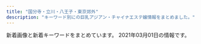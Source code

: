 ```yaml
---
title: "国分寺・立川・八王子・東京郊外"
description: "キーワード別にの巨乳アジアン・チャイナエステ嬢情報をまとめました。"
---
```


新着画像と新着キーワードをまとめています。
2021年03月01日の情報です。

<DmmAffiliateIns />
<KeywordTable
  shops={
    [
    {
        "station": "\u3072\u3070\u308a\u30f6\u4e18\u99c5\u5317\u53e3",
        "keywords": {},
        "url": "http://joten.work/",
        "name": "\u8212\u5824\u82d1 \uff5e\u30b8\u30e7\u30c6\u30a4\u30a8\u30f3\uff5e",
        "img_links": [
            "http://joten.work/staff/sayaka.jpg",
            "http://joten.work/images/tel.jpg",
            "http://joten.work/images/staff_t.jpg",
            "http://joten.work/images/mobile.jpg",
            "http://joten.work/images/sys4.jpg",
            "http://joten.work/staff/risa.jpg",
            "http://joten.work/img/risa1.jpg",
            "http://joten.work/images/menu/top.jpg",
            "http://joten.work/images/int1.png",
            "http://joten.work/images/interior_t.jpg",
            "http://joten.work/images/rec2.png",
            "http://joten.work/images/sys1.jpg",
            "http://joten.work/images/head.png",
            "http://joten.work/images/int2.png",
            "http://joten.work/images/sys3.jpg",
            "http://joten.work/images/newface_t.png",
            "http://joten.work/images/menu/interior.jpg",
            "http://joten.work/images/news.png",
            "http://joten.work/images/rec1.png",
            "http://joten.work/images/ta.jpg",
            "http://joten.work/img/sayaka1.jpg",
            "http://joten.work/images/menu/staff.jpg",
            "http://joten.work/images/rec3.png",
            "http://joten.work/images/sys2.jpg"
        ]
    },
    {
        "img_links": [
            "http://pikachu.ests.jp/photos/sites/53/2020/10/2020102117055661.jpg",
            "http://pikachu.ests.jp/images/face.png",
            "http://pikachu.ests.jp/images/room1.jpg",
            "http://pikachu.ests.jp/photos/sites/53/2019/12/2019120812205273.jpg",
            "http://pikachu.ests.jp/photos/sites/53/2020/07/2020071318331414.jpg",
            "http://pikachu.ests.jp/photos/sites/53/2019/12/2019120812222495.jpg",
            "http://pikachu.ests.jp/images/s_cast.png",
            "http://pikachu.ests.jp/photos/sites/53/2019/12/2019120812211796.jpg",
            "http://pikachu.ests.jp/photos/sites/53/2019/12/2019120812225273.jpg",
            "http://pikachu.ests.jp/photos/sites/53/2020/10/202010131217588.jpg",
            "http://pikachu.ests.jp/images/room2.jpg",
            "http://pikachu.ests.jp/images/room4.jpg",
            "http://pikachu.ests.jp/images/tel.png",
            "http://pikachu.ests.jp/photos/sites/53/2019/12/2019120812240249.jpg",
            "http://pikachu.ests.jp/photos/sites/53/2020/04/2020040313060124.jpg",
            "http://pikachu.ests.jp/images/room3.jpg",
            "http://pikachu.ests.jp/photos/sites/53/2019/12/2019120812200274.jpg",
            "http://pikachu.ests.jp/photos/sites/53/2019/12/2019120812213623.jpg",
            "http://pikachu.ests.jp/photos/sites/53/2020/03/2020030410413625.jpg",
            "http://pikachu.ests.jp/photos/sites/53/2020/07/202007021613567.jpg",
            "http://pikachu.ests.jp/photos/sites/53/2021/02/2021020914290472.jpg",
            "http://pikachu.ests.jp/images/s_news.jpg",
            "http://pikachu.ests.jp/photos/sites/53/2020/05/2020051218381818.jpg",
            "http://pikachu.ests.jp/photos/sites/53/2020/03/2020030410412043.jpg",
            "http://pikachu.ests.jp/photos/sites/53/2019/12/2019120812220114.jpg",
            "http://pikachu.ests.jp/photos/sites/53/2019/12/2019120812233657.jpg",
            "http://pikachu.ests.jp/photos/sites/53/2021/01/2021010712394126.jpg",
            "http://pikachu.ests.jp/photos/sites/53/2021/03/2021030114234646.jpg",
            "http://pikachu.ests.jp/photos/sites/53/2020/05/2020052118140966.jpg",
            "http://pikachu.ests.jp/photos/sites/53/2021/02/2021021312182026.jpg",
            "http://pikachu.ests.jp/photos/sites/53/2020/07/202007011646525.jpg",
            "http://pikachu.ests.jp/photos/sites/53/2020/08/2020080517483611.jpg",
            "http://pikachu.ests.jp/photos/sites/53/2021/03/2021030114204354.jpg",
            "http://pikachu.ests.jp/images/end.png",
            "http://pikachu.ests.jp/photos/sites/53/2020/12/2020123109574053.jpg",
            "http://pikachu.ests.jp/photos/sites/53/2020/05/202005031020591.jpg",
            "http://pikachu.ests.jp/photos/sites/53/2020/06/2020060511580071.jpg",
            "http://pikachu.ests.jp/photos/sites/53/2020/04/2020042310542798.jpg",
            "http://pikachu.ests.jp/photos/sites/53/2019/07/201907011259242.jpg",
            "http://pikachu.ests.jp/images/line2.png",
            "http://pikachu.ests.jp/photos/sites/53/2019/12/2019120812194443.jpg",
            "http://pikachu.ests.jp/photos/sites/53/2020/08/2020082516123813.jpg"
        ],
        "station": "JR\u7acb\u5ddd\u99c5\u5357\u53e3",
        "keywords": {
            "86": 12,
            "E": 1,
            "87": 7,
            "D": 29,
            "84": 1,
            "C": 2,
            "83": 4,
            "85": 8
        },
        "url": "http://pikachu.ests.jp/",
        "name": "\u30d4\u30ab\u30fb\u304a\u3061\u3085\uff5e"
    },
    {
        "station": "\u4fdd\u8c37\u99c5\u5357\u53e3",
        "img_links": [
            "http://www.hoya-en.com/files/002-03.jpg",
            "http://www.hoya-en.com/files/005-02.jpg",
            "http://www.hoya-en.com/images/slider/03.jpg",
            "http://www.hoya-en.com/files/004-02.jpg",
            "http://www.hoya-en.com/images/slider/01.jpg",
            "http://www.hoya-en.com/files/006-03.jpg",
            "http://www.hoya-en.com/images/slider/02.jpg",
            "http://www.hoya-en.com/files/003-03.jpg",
            "http://www.hoya-en.com/images/coverGirlParts.png",
            "http://www.hoya-en.com/files/006.jpg",
            "http://www.hoya-en.com/images/mobile.jpg",
            "http://www.hoya-en.com/files/005.jpg",
            "http://www.hoya-en.com/files/004.jpg",
            "http://www.hoya-en.com/images/showCover.png",
            "http://www.hoya-en.com/images/tel.png",
            "http://www.hoya-en.com/files/001.jpg",
            "http://www.hoya-en.com/files/002.jpg",
            "http://www.hoya-en.com/files/003-02.jpg",
            "http://www.hoya-en.com/files/002-02.jpg",
            "http://www.hoya-en.com/files/001-03.jpg",
            "http://www.hoya-en.com/files/004-03.jpg",
            "http://www.hoya-en.com/files/003.jpg",
            "http://www.hoya-en.com/files/006-02.jpg",
            "http://www.hoya-en.com/images/backlistbtn.png",
            "http://www.hoya-en.com/files/005-03.jpg",
            "http://www.hoya-en.com/files/001-02.jpg"
        ],
        "url": "http://www.hoya-en.com/",
        "name": "\u7e01",
        "keywords": {
            "D": 18,
            "88": 12,
            "85": 6
        }
    },
    {
        "station": "\u6771\u4e45\u7559\u7c73\u99c5\u5317\u53e3",
        "url": "http://www.tay184.info/",
        "img_links": [
            "http://www.tay184.info/img/88x31.jpg",
            "http://www.tay184.info/frame/scroll5/scroll5.jpg",
            "http://www.tay184.info/frame/telimg/telbar.png",
            "http://www.tay184.info/frame/scroll1/scroll1.jpg",
            "http://www.tay184.info/frame/scroll4/scroll4.jpg",
            "http://www.tay184.info/frame/fla/photo02.jpg",
            "http://www.tay184.info/frame/newface/201908235143.jpg",
            "http://www.tay184.info/frame/girl/c7001.jpg",
            "http://www.tay184.info/frame/girl/c9001.jpg",
            "http://www.tay184.info/frame/fla/photo04.jpg",
            "http://www.tay184.info/frame/sougo/estheking.jpg",
            "http://www.tay184.info/navi/gld/temp_under2.jpg",
            "http://www.tay184.info/frame/girl/c10001.jpg",
            "http://www.tay184.info/frame/scroll2/scroll2.jpg",
            "http://www.tay184.info/frame/fla/photo03.jpg",
            "http://www.tay184.info/frame/scroll3/scroll3.jpg",
            "http://www.tay184.info/frame/girl/c8001.jpg",
            "http://www.tay184.info/frame/sougo/menlog.jpg",
            "http://www.tay184.info/frame/fla/photo01.jpg",
            "http://www.tay184.info/img/header.jpg"
        ],
        "keywords": {
            "C": 15
        },
        "name": "\u592a\u967d"
    },
    {
        "url": "http://www.fairygirl.relaxjp.info/",
        "keywords": {
            "85": 2,
            "C": 4,
            "D": 28,
            "87": 22,
            "86": 8
        },
        "img_links": [
            "http://www.fairygirl.relaxjp.info/images/top.jpg",
            "http://www.fairygirl.relaxjp.info/images/mobile.jpg",
            "http://www.fairygirl.relaxjp.info/files/034.jpg",
            "http://www.fairygirl.relaxjp.info/files/027.jpg",
            "http://www.fairygirl.relaxjp.info/files/022.jpg",
            "http://www.fairygirl.relaxjp.info/images/end1.jpg",
            "http://www.fairygirl.relaxjp.info/images/s_pick.jpg",
            "http://www.fairygirl.relaxjp.info/images/s_news.jpg",
            "http://www.fairygirl.relaxjp.info/files/028.jpg",
            "http://www.fairygirl.relaxjp.info/files/033.jpg",
            "http://www.fairygirl.relaxjp.info/files/018.jpg",
            "http://www.fairygirl.relaxjp.info/files/030.jpg",
            "http://www.fairygirl.relaxjp.info/images/s_info.jpg",
            "http://www.fairygirl.relaxjp.info/files/019.jpg",
            "http://www.fairygirl.relaxjp.info/files/024.jpg",
            "http://www.fairygirl.relaxjp.info/images/nbj3.jpg",
            "http://www.fairygirl.relaxjp.info/images/s_staff.jpg",
            "http://www.fairygirl.relaxjp.info/images/nbj3_staff.jpg",
            "http://www.fairygirl.relaxjp.info/images/s_face.jpg",
            "http://www.fairygirl.relaxjp.info/images/1.jpg",
            "http://www.fairygirl.relaxjp.info/images/s_link.jpg",
            "http://www.fairygirl.relaxjp.info/files/021.jpg",
            "http://www.fairygirl.relaxjp.info/files/032.jpg",
            "http://www.fairygirl.relaxjp.info/files/020.jpg",
            "http://www.fairygirl.relaxjp.info/files/029.jpg",
            "http://www.fairygirl.relaxjp.info/files/026.jpg",
            "http://www.fairygirl.relaxjp.info/files/025.jpg",
            "http://www.fairygirl.relaxjp.info/files/031.jpg",
            "http://www.fairygirl.relaxjp.info/files/023.jpg"
        ],
        "station": "\u6e05\u702c\u99c5\u5317\u53e3",
        "name": "Fairy Girl"
    },
    {
        "name": "Aroma Pure",
        "station": "JR\u65b0\u79cb\u6d25\u99c5",
        "img_links": [
            "http://uimopgh.xyz/uploads/201028/1-20102Q25212418.jpg",
            "http://uimopgh.xyz/static/picture/icon_new.png",
            "http://uimopgh.xyz/static/picture/xflkoxorbu5grzm.jpg",
            "http://uimopgh.xyz/uploads/201028/1-20102Q2515NB.jpg",
            "http://uimopgh.xyz/uploads/201028/1-20102Q25105205.jpg",
            "http://uimopgh.xyz/uploads/201029/1-201029111354604.jpg",
            "http://uimopgh.xyz/uploads/201029/1-20102911131QE.jpg",
            "http://uimopgh.xyz/uploads/201029/1-201029111330B3.jpg",
            "http://uimopgh.xyz/static/picture/eputr6bhw8dj2l1.jpg",
            "http://uimopgh.xyz/static/picture/vis_theptframe.png",
            "http://uimopgh.xyz/static/picture/g-18-1-825x510.png",
            "http://uimopgh.xyz/uploads/201029/1-20102911130K00.jpg",
            "http://uimopgh.xyz/uploads/201029/1-2010291113422J.jpg",
            "http://uimopgh.xyz/uploads/201029/1-201029111405923.jpg",
            "http://uimopgh.xyz/static/picture/4ukiopgrtlrtare.png",
            "http://uimopgh.xyz/uploads/201030/1-201030103956393.jpg",
            "http://uimopgh.xyz/uploads/201029/1-2010291F00E16.jpg",
            "http://uimopgh.xyz/static/picture/sxiipvuhchfndhi.jpg",
            "http://uimopgh.xyz/uploads/201029/1-20102911141G32.jpg"
        ],
        "keywords": {
            "G": 1,
            "\u30bb\u30af\u30b7\u30fc": 1,
            "H": 1
        },
        "url": "http://uimopgh.xyz/"
    },
    {
        "url": "http://e-hoya.info/",
        "img_links": [
            "http://e-hoya.info/images/acc02.jpg",
            "http://e-hoya.info/images/new-tit.png",
            "http://e-hoya.info/images/g1.jpg",
            "http://e-hoya.info/images/acc01.jpg",
            "http://e-hoya.info/images/maga.png",
            "http://e-hoya.info/images/g0.jpg",
            "http://e-hoya.info/images/acc04.jpg",
            "http://e-hoya.info/images/top.png",
            "http://e-hoya.info/images/g4.jpg",
            "http://e-hoya.info/images/acc05.jpg",
            "http://e-hoya.info/images/acc03.jpg",
            "http://e-hoya.info/images/point-card.png",
            "http://e-hoya.info/images/sr.jpg",
            "http://e-hoya.info/images/g2.jpg",
            "http://e-hoya.info/images/g3.jpg"
        ],
        "keywords": {
            "D": 1,
            "C": 12
        },
        "name": "\u30a8\u30c7\u30f3\u306e\u5712",
        "station": "\u4fdd\u8c37\u99c5\u5357\u53e3"
    },
    {
        "station": "JR\u516b\u738b\u5b50\u99c5\u5357\u53e3",
        "url": "http://www.ai-es.info/",
        "img_links": [
            "http://www.ai-es.info/img/yumi1.jpg",
            "http://www.ai-es.info/img/momo1.jpg",
            "http://www.ai-es.info/img/mimi2.jpg",
            "http://www.ai-es.info/images/b2.png",
            "http://www.ai-es.info/img/aya.jpg",
            "http://www.ai-es.info/images/staff_t.png",
            "http://www.ai-es.info/images/s2.png",
            "http://www.ai-es.info/img/aya1.jpg",
            "http://www.ai-es.info/img/rei2.jpg",
            "http://www.ai-es.info/img/mimi.jpg",
            "http://www.ai-es.info/img/rei1.jpg",
            "http://www.ai-es.info/img/momo3.jpg",
            "http://www.ai-es.info/images/rem.jpg",
            "http://www.ai-es.info/img/rei.jpg",
            "http://www.ai-es.info/images/news.jpg",
            "http://www.ai-es.info/images/b1.png",
            "http://www.ai-es.info/images/s1.jpg",
            "http://www.ai-es.info/img/momo2.jpg",
            "http://www.ai-es.info/img/yumi.jpg",
            "http://www.ai-es.info/images/interior.png",
            "http://www.ai-es.info/img/mimi1.jpg",
            "http://www.ai-es.info/img/emi1.jpg",
            "http://www.ai-es.info/img/emi.jpg",
            "http://www.ai-es.info/images/topgirl.jpg",
            "http://www.ai-es.info/images/head.jpg",
            "http://www.ai-es.info/img/momo.jpg",
            "http://www.ai-es.info/images/mobile.jpg",
            "http://www.ai-es.info/images/interior_t.png"
        ],
        "name": "\u5b89\u5fc3\u82d1",
        "keywords": {
            "87": 2,
            "84": 2,
            "86": 1,
            "88": 1
        }
    },
    {
        "img_links": [
            "https://yuyuka.tyo.cm/photos/sites/57/2020/11/2020111001495920.jpg",
            "https://yuyuka.tyo.cm/images/room3.jpg",
            "https://yuyuka.tyo.cm/photos/sites/57/2020/11/2020111001430361.jpg",
            "https://yuyuka.tyo.cm/photos/sites/57/2020/12/2020121007423822.jpg",
            "https://yuyuka.tyo.cm/images/tit_link.jpg",
            "https://yuyuka.tyo.cm/images/mobile.png",
            "https://yuyuka.tyo.cm/images/sp_tit_link.png",
            "https://yuyuka.tyo.cm/images/side_nav03.jpg",
            "https://yuyuka.tyo.cm/images/sp_tit_pick.png",
            "https://yuyuka.tyo.cm/images/tit_staffbox02.jpg",
            "https://yuyuka.tyo.cm/images/tit_pick.png",
            "https://yuyuka.tyo.cm/images/tel.png",
            "https://yuyuka.tyo.cm/images/tit_news.png",
            "https://yuyuka.tyo.cm/images/side_nav06.jpg",
            "https://yuyuka.tyo.cm/images/room4.jpg",
            "https://yuyuka.tyo.cm/images/side_nav01.jpg",
            "https://yuyuka.tyo.cm/images/room2.jpg",
            "https://yuyuka.tyo.cm/photos/sites/57/2020/12/2020120409221187.jpg",
            "https://www.est-tatsujin.jp/theme/esthe_no_tatsujin_front/banner/estbnr_s2_200x40.jpg",
            "https://yuyuka.tyo.cm/photos/sites/57/2020/12/2020121007431579.jpg",
            "https://yuyuka.tyo.cm/images/room1.jpg",
            "https://yuyuka.tyo.cm/images/tit_staffbox01.jpg",
            "https://yuyuka.tyo.cm/images/side_nav02.jpg",
            "https://yuyuka.tyo.cm/images/side_nav04.jpg",
            "https://yuyuka.tyo.cm/images/sp_top01.jpg",
            "https://yuyuka.tyo.cm/images/pic_girl01.jpg",
            "https://yuyuka.tyo.cm/images/end.png",
            "https://yuyuka.tyo.cm/images/sp_top02.jpg",
            "https://yuyuka.tyo.cm/images/side_nav05.jpg",
            "https://yuyuka.tyo.cm/photos/sites/57/2020/11/2020111001430371.jpg"
        ],
        "keywords": {
            "86": 9,
            "87": 3,
            "D": 24,
            "85": 6
        },
        "url": "https://yuyuka.tyo.cm/",
        "station": "JR\u6b66\u8535\u5c0f\u91d1\u4e95\u99c5\u5357\u53e3",
        "name": "\u7652\u3005\u83ef"
    },
    {
        "img_links": [
            "http://esthe-massage.in.net/img/stat.jpg",
            "http://esthe-massage.in.net/img/lint.jpg",
            "http://esthe-massage.in.net/img/fla.jpg",
            "http://esthe-massage.in.net/img/sta3.jpg",
            "http://esthe-massage.in.net/img/st1.jpg",
            "http://esthe-massage.in.net/img/st5.jpg",
            "http://esthe-massage.in.net/img/r3.jpg",
            "http://esthe-massage.in.net/img/top.jpg",
            "http://esthe-massage.in.net/img/rect.jpg",
            "http://esthe-massage.in.net/img/st2.jpg",
            "http://esthe-massage.in.net/img/sta2.jpg",
            "http://esthe-massage.in.net/img/acct.jpg",
            "http://esthe-massage.in.net/img/st3.jpg",
            "http://esthe-massage.in.net/img/r2.jpg",
            "http://esthe-massage.in.net/img/r1.jpg",
            "http://esthe-massage.in.net/img/sta1.jpg",
            "http://esthe-massage.in.net/img/root.jpg"
        ],
        "station": "JR\u8c4a\u7530\u99c5\u5317\u53e3",
        "url": "http://esthe-massage.in.net/",
        "keywords": {
            "86": 5,
            "87": 2
        },
        "name": "\u30e9\u30d9\u30f3\u30c0\u30fc"
    },
    {
        "url": "http://lucky-day.jpn.vin/",
        "station": "JR\u7acb\u5ddd\u99c5\u5357\u53e3",
        "img_links": [
            "http://lucky-day.jpn.vin/images/top.png",
            "http://lucky-day.jpn.vin/images/acc2.jpg",
            "http://lucky-day.jpn.vin/images/acc1.jpg",
            "http://lucky-day.jpn.vin/photos/sites/70/2021/02/2021021717523936.jpg",
            "http://lucky-day.jpn.vin/photos/sites/70/2020/07/2020073005191860.jpg",
            "http://lucky-day.jpn.vin/images/infor.png",
            "http://lucky-day.jpn.vin/images/tit-pick.png",
            "http://lucky-day.jpn.vin/images/tit-infor.png",
            "http://lucky-day.jpn.vin/images/acc4.jpg",
            "http://lucky-day.jpn.vin/photos/sites/70/2021/02/2021022412332831.jpg",
            "http://lucky-day.jpn.vin/images/tit-gat.png",
            "http://lucky-day.jpn.vin/photos/sites/70/2020/11/2020112213351418.jpg",
            "http://lucky-day.jpn.vin/images/r03.jpg",
            "http://lucky-day.jpn.vin/photos/sites/70/2020/09/2020092109481331.jpg",
            "http://lucky-day.jpn.vin/images/r04.jpg",
            "http://lucky-day.jpn.vin/images/r02.jpg",
            "http://lucky-day.jpn.vin/photos/sites/70/2020/11/2020112316215988.jpg",
            "http://lucky-day.jpn.vin/photos/sites/70/2020/12/2020122415521749.jpg",
            "http://lucky-day.jpn.vin/photos/sites/70/2020/11/2020110217103786.jpg",
            "http://lucky-day.jpn.vin/photos/sites/70/2020/10/2020102716195949.jpg",
            "http://lucky-day.jpn.vin/photos/sites/70/2020/10/2020102813214196.jpg",
            "http://lucky-day.jpn.vin/photos/sites/70/2020/11/2020112516280331.jpg",
            "http://lucky-day.jpn.vin/images/tit-new.png",
            "http://lucky-day.jpn.vin/images/r01.jpg",
            "http://lucky-day.jpn.vin/images/tite-staff.png",
            "http://lucky-day.jpn.vin/images/acc3.jpg"
        ],
        "name": "Lucky Day",
        "keywords": {
            "E": 20,
            "85": 50,
            "D": 90,
            "87": 20,
            "C": 16,
            "86": 40
        }
    },
    {
        "name": "Yulala\uff5e\u3086\u3089\u3089\uff5e",
        "url": "https://hoya.aoaoeo.com/",
        "station": "\u4fdd\u8c37\u99c5\u5357\u53e3",
        "keywords": {},
        "img_links": []
    },
    {
        "url": "http://www.yumenouti.xyz/",
        "img_links": [
            "http://www.yumenouti.xyz/images/nav/lanmu-t-job.jpg",
            "http://www.yumenouti.xyz/images/staff/13.png",
            "http://www.yumenouti.xyz/images/index-hituji_07.jpg",
            "http://www.yumenouti.xyz/images/index-hituji_13.jpg",
            "http://www.yumenouti.xyz/images/staff/yuyu.jpg",
            "http://www.yumenouti.xyz/images/index-hituji_09.jpg",
            "http://www.yumenouti.xyz/images/index-hituji_02.jpg",
            "http://www.yumenouti.xyz/images/images/awaawa_03.jpg",
            "http://www.yumenouti.xyz/images/nav/lanmu-t-sys.jpg",
            "http://www.yumenouti.xyz/images/images/awaawa_09.jpg",
            "http://www.yumenouti.xyz/images/staff/miki.jpg",
            "http://www.yumenouti.xyz/images/staff/7/sari.png",
            "http://www.yumenouti.xyz/images/index-hituji_18.jpg",
            "http://www.yumenouti.xyz/images/index-hituji_22.jpg",
            "http://www.yumenouti.xyz/images/images/awaawa_11.jpg",
            "http://www.yumenouti.xyz/psd/index_off.jpg",
            "http://www.yumenouti.xyz/images/staff/7/sakura.png",
            "http://www.yumenouti.xyz/images/sys/lanmu-zi-s7.png",
            "http://www.yumenouti.xyz/images/nav/lanmu-t-st.jpg",
            "http://www.yumenouti.xyz/images/images/awaawa_05.jpg"
        ],
        "station": "\u4fdd\u8c37\u99c5\u5357\u53e3",
        "name": "\u5922\u306e\u5bb6",
        "keywords": {}
    },
    {
        "keywords": {
            "F": 2,
            "86": 15,
            "D": 40,
            "E": 42,
            "85": 59,
            "87": 10
        },
        "name": "\u516b\u738b\u5b50\u871c\u5922",
        "station": "JR\u516b\u738b\u5b50\u99c5\u5317\u53e3",
        "url": "https://es-cream.tokyo/",
        "img_links": [
            "https://es-cream.tokyo/wp-content/uploads/2019/06/WeChat-Image_20190607173911.jpg",
            "https://es-cream.tokyo/wp-content/themes/template-salon2/images/main-img2.jpg",
            "https://es-cream.tokyo/wp-content/uploads/2020/12/WeChat-Image_20201211200327.jpg",
            "https://es-cream.tokyo/wp-content/uploads/2020/07/WeChat-Image_20200703123629.jpg",
            "https://es-cream.tokyo/wp-content/uploads/2020/04/WeChat-Image_20200413174323.jpg",
            "https://es-cream.tokyo/wp-content/uploads/2019/03/WeChat-Image_20190323191717.jpg",
            "https://es-cream.tokyo/wp-content/uploads/2021/02/WeChat-Image_20210218174257-200x300.jpg",
            "https://es-cream.tokyo/wp-content/themes/template-salon2/images/newface-ttl.jpg",
            "https://es-cream.tokyo/wp-content/uploads/2020/04/WeChat-Image_20200409165811.jpg",
            "https://es-cream.tokyo/wp-content/uploads/2021/01/WeChat-Image_20210112112948-200x300.jpg",
            "https://es-cream.tokyo/wp-content/uploads/2020/10/WeChat-Image_20201016173923-500x750.jpg",
            "https://es-cream.tokyo/wp-content/uploads/2019/02/1WeChat-Image_20190201215450.jpg",
            "https://es-cream.tokyo/wp-content/uploads/2019/07/WeChat-Image_20190706201522.jpg",
            "https://es-cream.tokyo/wp-content/uploads/2019/02/WeChat-Image_20190201215504.jpg",
            "https://es-cream.tokyo/wp-content/uploads/2019/08/WeChat-Image_20190827142201.jpg",
            "https://es-cream.tokyo/wp-content/uploads/2020/07/WeChat-Image_20200703123637.jpg",
            "https://es-cream.tokyo/wp-content/uploads/2020/03/WeChat-Image_20200311180439.jpg",
            "https://es-cream.tokyo/wp-content/uploads/2019/05/WeChat-Image_20190517141820-200x300.jpg",
            "https://es-cream.tokyo/wp-content/uploads/2020/08/WeChat-Image_20200829205301.jpg",
            "http://es-cream.tokyo/wp-content/uploads/2019/12/1ed5c1c5fbbb849a52bb037f487dfb48.png",
            "https://es-cream.tokyo/wp-content/uploads/2020/12/WeChat-Image_20201211200333.jpg",
            "https://es-cream.tokyo/wp-content/uploads/2019/03/WeChat-Image_20190330130050-205x300.jpg",
            "https://es-cream.tokyo/wp-content/uploads/2020/07/WeChat-Image_20200703123629-200x300.jpg",
            "https://es-cream.tokyo/wp-content/uploads/2019/12/WeChat-Image_20191212183256.jpg",
            "https://es-cream.tokyo/wp-content/uploads/2019/12/WeChat-Image_20191223160307.jpg",
            "https://es-cream.tokyo/wp-content/uploads/2020/12/WeChat-Image_20201204132408.jpg",
            "https://es-cream.tokyo/wp-content/uploads/2020/08/WeChat-Image_20200829205256.jpg",
            "https://es-cream.tokyo/wp-content/uploads/2019/03/WeChat-Image_20190323191717-762x1024.jpg",
            "https://es-cream.tokyo/wp-content/themes/template-salon2/images/m-info.png",
            "https://es-cream.tokyo/wp-content/uploads/2020/12/WeChat-Image_20201204132408-200x300.jpg",
            "https://es-cream.tokyo/wp-content/uploads/2019/07/WeChat-Image_20190703174151.jpg",
            "https://es-cream.tokyo/wp-content/uploads/2019/05/WeChat-Image_20190517141820.jpg",
            "https://es-cream.tokyo/wp-content/uploads/2019/10/WeChat-Image_20191021151113.jpg",
            "https://es-cream.tokyo/wp-content/uploads/2019/09/WeChat-Image_20191017130455.jpg",
            "https://es-cream.tokyo/wp-content/uploads/2019/04/WeChat-Image_20190417211734.jpg",
            "https://es-cream.tokyo/wp-content/uploads/2019/03/WeChat-Image_20190330130038.jpg",
            "https://es-cream.tokyo/wp-content/uploads/2020/03/WeChat-Image_20200311180435-200x300.jpg",
            "https://es-cream.tokyo/wp-content/uploads/2019/12/WeChat-Image_20191212183249.jpg",
            "https://es-cream.tokyo/wp-content/uploads/2020/03/WeChat-Image_20200311180435.jpg",
            "https://es-cream.tokyo/wp-content/uploads/2019/02/1WeChat-Image_20190201215504.jpg",
            "https://es-cream.tokyo/wp-content/uploads/2019/03/WeChat-Image_20190309113402-215x300.jpg",
            "https://es-cream.tokyo/wp-content/themes/template-salon2/images/main-img.jpg",
            "https://es-cream.tokyo/wp-content/uploads/2019/12/WeChat-Image_20191206183034.jpg",
            "https://es-cream.tokyo/wp-content/uploads/2020/12/WeChat-Image_20201211200327-200x300.jpg",
            "https://es-cream.tokyo/wp-content/uploads/2019/03/WeChat-Image_20190330130050.jpg",
            "https://es-cream.tokyo/wp-content/uploads/2019/03/WeChat-Image_20190323191717-223x300.jpg",
            "https://es-cream.tokyo/wp-content/uploads/2019/03/WeChat-Image_20190330130038-205x300.jpg",
            "https://es-cream.tokyo/wp-content/uploads/2019/11/WeChat-Image_20191125122405-200x300.jpg",
            "https://es-cream.tokyo/wp-content/uploads/2021/02/WeChat-Image_20210218174311.jpg",
            "https://es-cream.tokyo/wp-content/uploads/2021/01/WeChat-Image_20210112112948.jpg",
            "https://es-cream.tokyo/wp-content/themes/template-salon2/images/main-img3.jpg",
            "https://es-cream.tokyo/wp-content/uploads/2020/03/WeChat-Image_20200311180447.jpg",
            "https://es-cream.tokyo/wp-content/uploads/2019/12/WeChat-Image_20191223160312.jpg",
            "https://es-cream.tokyo/wp-content/uploads/2020/02/WeChat-Image_20200210121531.jpg",
            "https://es-cream.tokyo/wp-content/uploads/2019/03/WeChat-Image_20190313150944.jpg",
            "https://es-cream.tokyo/wp-content/uploads/2020/10/WeChat-Image_20201016173923-1.jpg",
            "https://es-cream.tokyo/wp-content/uploads/2019/09/WeChat-Image_20190911125852.jpg",
            "https://es-cream.tokyo/wp-content/uploads/2019/11/WeChat-Image_20191125122405.jpg",
            "https://es-cream.tokyo/wp-content/uploads/2020/10/WeChat-Image_20201016173923.jpg",
            "https://es-cream.tokyo/wp-content/uploads/2019/07/WeChat-Image_20190729162551.jpg",
            "https://es-cream.tokyo/wp-content/uploads/2020/04/WeChat-Image_20200409165808.jpg",
            "https://es-cream.tokyo/wp-content/uploads/2019/06/WeChat-Image_20190610230334.jpg",
            "https://es-cream.tokyo/wp-content/themes/template-salon2/images/info.png",
            "https://es-cream.tokyo/wp-content/themes/template-salon2/images/news-ttl.jpg",
            "https://es-cream.tokyo/wp-content/uploads/2019/02/WeChat-Image_20190201215450.jpg",
            "https://es-cream.tokyo/wp-content/uploads/2020/03/WeChat-Image_20200311180443.jpg",
            "https://es-cream.tokyo/wp-content/uploads/2021/01/WeChat-Image_20210112113002.jpg",
            "https://es-cream.tokyo/wp-content/uploads/2020/02/WeChat-Image_20200210121526.jpg",
            "https://es-cream.tokyo/wp-content/uploads/2020/04/WeChat-Image_20200409165754.jpg",
            "https://es-cream.tokyo/wp-content/themes/template-salon2/images/campaign-bnr.png",
            "https://es-cream.tokyo/wp-content/uploads/2021/02/WeChat-Image_20210218174257.jpg",
            "https://es-cream.tokyo/wp-content/uploads/2019/03/WeChat-Image_20190313150944-232x300.jpg"
        ]
    },
    {
        "img_links": [
            "http://es-aroma.tokyo/wp-content/uploads/2020/03/WeChat-Image_20200309134250.jpg",
            "http://es-aroma.tokyo/wp-content/uploads/2019/02/WeChat-Image_20190201215519.jpg",
            "http://es-aroma.tokyo/wp-content/uploads/2019/06/WeChat-Image_20190603163147.jpg",
            "http://es-aroma.tokyo/wp-content/uploads/2019/07/WeChat-Image_20190724131259.jpg",
            "http://es-aroma.tokyo/wp-content/uploads/2019/03/WeChat-Image_20190410144129-500x750.jpg",
            "http://es-aroma.tokyo/wp-content/uploads/2018/07/mmexport1531561329219-267x400.jpg",
            "http://es-aroma.tokyo/wp-content/uploads/2019/01/3628646e3e3b10f161d4a2a372b0d27e-1.png",
            "http://es-aroma.tokyo/wp-content/uploads/2020/09/WeChat-Image_20200927221300.jpg",
            "http://es-aroma.tokyo/wp-content/uploads/2019/02/WeChat-Image_20190201215525.jpg",
            "http://es-aroma.tokyo/wp-content/uploads/2020/02/WeChat-Image_20200205163612.jpg",
            "http://es-aroma.tokyo/wp-content/uploads/2021/01/WeChat-Image_20210118180257.jpg",
            "http://es-aroma.tokyo/wp-content/uploads/2018/09/WeChat-Image_20180905142554-e1556001558121-267x400.jpg",
            "http://es-aroma.tokyo/wp-content/uploads/2020/10/WeChat-Image_20201022153341-267x400.jpg",
            "http://es-aroma.tokyo/wp-content/uploads/2020/12/WeChat-Image_20201211154852.jpg",
            "http://es-aroma.tokyo/wp-content/uploads/2019/07/WeChat-Image_20190724131255.jpg",
            "http://es-aroma.tokyo/wp-content/uploads/2019/06/WeChat-Image_20190603163143.jpg",
            "http://es-aroma.tokyo/wp-content/uploads/2020/12/WeChat-Image_20201224193420.jpg",
            "http://es-aroma.tokyo/wp-content/uploads/2019/08/WeChat-Image_20190826193322.jpg",
            "http://es-aroma.tokyo/wp-content/uploads/2020/12/WeChat-Image_20201211154907.jpg",
            "http://es-aroma.tokyo/wp-content/uploads/2020/10/WeChat-Image_20201022153341.jpg",
            "http://es-aroma.tokyo/wp-content/uploads/2019/10/WeChat-Image_20191008130122.jpg",
            "http://es-aroma.tokyo/wp-content/uploads/2019/11/WeChat-Image_20191109113420.jpg",
            "http://es-aroma.tokyo/wp-content/uploads/2019/10/WeChat-Image_20191008130129.jpg",
            "http://es-aroma.tokyo/wp-content/uploads/2020/12/WeChat-Image_20201224193413.jpg",
            "http://es-aroma.tokyo/wp-content/themes/template-salon2/images/campaign-bnr.png",
            "http://es-aroma.tokyo/wp-content/uploads/2019/08/WeChat-Image_20190826193316.jpg",
            "http://es-aroma.tokyo/wp-content/themes/template-salon2/images/news-ttl.jpg",
            "http://es-aroma.tokyo/wp-content/uploads/2020/08/WeChat-Image_20200825210507.jpg",
            "http://es-aroma.tokyo/wp-content/uploads/2021/01/WeChat-Image_20210118180303.jpg",
            "http://es-aroma.tokyo/wp-content/uploads/2019/06/WeChat-Image_20190613133937.jpg",
            "http://es-aroma.tokyo/wp-content/uploads/2019/06/WeChat-Image_20190603163135.jpg",
            "http://es-aroma.tokyo/wp-content/uploads/2020/10/WeChat-Image_20201002174908-267x400.jpg",
            "http://es-aroma.tokyo/wp-content/uploads/2020/08/WeChat-Image_20200825210507-267x400.jpg",
            "http://es-aroma.tokyo/wp-content/uploads/2019/09/WeChat-Image_20190917145915.jpg",
            "http://es-aroma.tokyo/wp-content/uploads/2019/06/WeChat-Image_20190627174848.jpg",
            "http://es-aroma.tokyo/wp-content/uploads/2020/11/WeChat-Image_20201121191958-267x400.jpg",
            "http://es-aroma.tokyo/wp-content/uploads/2020/02/WeChat-Image_20200205163558.jpg",
            "http://es-aroma.tokyo/wp-content/uploads/2019/06/WeChat-Image_20190603163156.jpg",
            "http://es-aroma.tokyo/wp-content/uploads/2019/03/WeChat-Image_20190410144129.jpg",
            "http://es-aroma.tokyo/wp-content/uploads/2019/02/WeChat-Image_20190201215531.jpg",
            "http://es-aroma.tokyo/wp-content/uploads/2020/10/WeChat-Image_20201002174908.jpg",
            "http://es-aroma.tokyo/wp-content/uploads/2019/09/WeChat-Image_20190904115149.jpg",
            "http://es-aroma.tokyo/wp-content/themes/template-salon2/images/main-img3.jpg",
            "http://es-aroma.tokyo/wp-content/themes/template-salon2/images/info.png",
            "http://es-aroma.tokyo/wp-content/uploads/2020/11/WeChat-Image_20201121191958.jpg",
            "http://es-aroma.tokyo/wp-content/uploads/2020/11/WeChat-Image_20201121223013.jpg",
            "http://es-aroma.tokyo/wp-content/uploads/2019/08/WeChat-Image_20190808180223-267x400.jpg",
            "http://es-aroma.tokyo/wp-content/uploads/2019/08/WeChat-Image_20190808180223.jpg",
            "http://es-aroma.tokyo/wp-content/uploads/2020/10/WeChat-Image_20201026115623.jpg",
            "http://es-aroma.tokyo/wp-content/uploads/2019/07/WeChat-Image_20190724131251.jpg",
            "http://es-aroma.tokyo/wp-content/uploads/2020/12/WeChat-Image_20201224193413-267x400.jpg",
            "http://es-aroma.tokyo/wp-content/uploads/2019/02/aromaspa.jpg",
            "http://es-aroma.tokyo/wp-content/uploads/2019/03/WeChat-Image_20190322161044-e1556000755758.jpg",
            "http://es-aroma.tokyo/wp-content/uploads/2019/08/WeChat-Image_20190826193326.jpg",
            "http://es-aroma.tokyo/wp-content/uploads/2019/11/WeChat-Image_20191109113420-267x400.jpg",
            "http://es-aroma.tokyo/wp-content/uploads/2019/12/BeautyPlus_20191229223539066_save.jpg",
            "http://es-aroma.tokyo/wp-content/themes/template-salon2/images/main-img1.jpg",
            "http://es-aroma.tokyo/wp-content/uploads/2019/07/WeChat-Image_20190714212609.jpg",
            "http://es-aroma.tokyo/wp-content/themes/template-salon2/images/newface-ttl.jpg",
            "http://es-aroma.tokyo/wp-content/uploads/2019/03/WeChat-Image_20190322161044-e1556000755758-266x400.jpg",
            "http://es-aroma.tokyo/wp-content/uploads/2019/10/WeChat-Image_20191008130125.jpg",
            "http://es-aroma.tokyo/wp-content/uploads/2019/06/WeChat-Image_20190603163140.jpg",
            "http://es-aroma.tokyo/wp-content/uploads/2021/01/WeChat-Image_20210107221401.jpg",
            "http://es-aroma.tokyo/wp-content/themes/template-salon2/images/pickup-ttl.jpg",
            "http://es-aroma.tokyo/wp-content/uploads/2019/05/WeChat-Image_20190524171025.jpg",
            "http://es-aroma.tokyo/wp-content/uploads/2020/02/WeChat-Image_20200205163538.jpg",
            "http://es-aroma.tokyo/wp-content/themes/template-salon2/images/message-hd.jpg",
            "http://es-aroma.tokyo/wp-content/uploads/2020/12/WeChat-Image_20201211154852-267x400.jpg",
            "http://es-aroma.tokyo/wp-content/uploads/2019/04/WeChat-Image_20190411151618-e1556001274541.jpg",
            "http://es-aroma.tokyo/wp-content/uploads/2020/10/WeChat-Image_20201026115623-267x400.jpg",
            "http://es-aroma.tokyo/wp-content/uploads/2020/12/WeChat-Image_20201211154911.jpg",
            "http://es-aroma.tokyo/wp-content/uploads/2019/06/WeChat-Image_20190603163151.jpg",
            "http://es-aroma.tokyo/wp-content/uploads/2020/12/WeChat-Image_20201224193425.jpg",
            "http://es-aroma.tokyo/wp-content/uploads/2019/08/WeChat-Image_20190826193316-267x400.jpg",
            "http://es-aroma.tokyo/wp-content/uploads/2019/03/WeChat-Image_20190322161044-980x1285.jpg",
            "http://es-aroma.tokyo/wp-content/themes/template-salon2/images/main-img2.jpg"
        ],
        "name": "\u30a2\u30ed\u30de\u30b9\u30d1",
        "keywords": {
            "86": 4,
            "85": 74,
            "84": 13
        },
        "url": "http://es-aroma.tokyo/",
        "station": "JR\u516b\u738b\u5b50\u99c5\u5317\u53e3"
    },
    {
        "name": "Be",
        "keywords": {
            "D": 4,
            "86": 8
        },
        "url": "http://beauty-est.tokyo/",
        "img_links": [
            "http://beauty-est.tokyo/images/cg03.jpg",
            "http://beauty-est.tokyo/images/ri.jpg",
            "http://beauty-est.tokyo/images/cg04.jpg",
            "http://beauty-est.tokyo/images/now-printing.jpg",
            "http://beauty-est.tokyo/images/mi.jpg",
            "http://beauty-est.tokyo/images/cg01.jpg",
            "http://beauty-est.tokyo/images/cg02.jpg"
        ],
        "station": "\u6771\u5927\u548c\u5e02\u99c5"
    },
    {
        "img_links": [
            "http://www.mens-hana.info/files/013-02.jpg",
            "http://www.mens-hana.info/files/008.jpg",
            "http://www.mens-hana.info/img/new_item.jpg",
            "http://www.mens-hana.info/files/014.jpg",
            "http://www.mens-hana.info/i/img/line-sys.jpg",
            "http://www.mens-hana.info/files/009.jpg",
            "http://www.mens-hana.info/files/011.jpg",
            "http://www.mens-hana.info/files/003-02.jpg",
            "http://www.mens-hana.info/img/gm6.png",
            "http://www.mens-hana.info/files/005.jpg",
            "http://www.mens-hana.info/files/007.jpg",
            "http://www.mens-hana.info/files/008-02.jpg",
            "http://www.mens-hana.info/files/007-02.jpg",
            "http://www.mens-hana.info/img/gm3.png",
            "http://www.mens-hana.info/img/topt4.png",
            "http://www.mens-hana.info/files/006-02.jpg",
            "http://www.mens-hana.info/img/age.png",
            "http://www.mens-hana.info/img/tel.png",
            "http://www.mens-hana.info/img/gm4.png",
            "http://www.mens-hana.info/files/014-02.jpg",
            "http://www.mens-hana.info/files/011-02.jpg",
            "http://www.mens-hana.info/files/015.jpg",
            "http://www.mens-hana.info/img/mobile.png",
            "http://www.mens-hana.info/i/img/line-rec.jpg",
            "http://www.mens-hana.info/i/img/line-acc.jpg",
            "http://www.mens-hana.info/img/goback.jpg",
            "http://www.mens-hana.info/files/006.jpg",
            "http://www.mens-hana.info/img/p2t1.png",
            "http://www.mens-hana.info/img/fly.png",
            "http://www.mens-hana.info/files/003.jpg",
            "http://www.mens-hana.info/files/012-02.jpg",
            "http://www.mens-hana.info/img/flower.png",
            "http://www.mens-hana.info/files/002-02.jpg",
            "http://www.mens-hana.info/i/img/line-staff.jpg",
            "http://www.mens-hana.info/img/gm1.png",
            "http://www.mens-hana.info/files/017-02.jpg",
            "http://www.mens-hana.info/files/013.jpg",
            "http://www.mens-hana.info/files/005-02.jpg",
            "http://www.mens-hana.info/img/line1.png",
            "http://www.mens-hana.info/img/p4t1.png",
            "http://www.mens-hana.info/files/009-02.jpg",
            "http://www.mens-hana.info/files/004.jpg",
            "http://www.mens-hana.info/img/frame_m.png",
            "http://www.mens-hana.info/files/002.jpg",
            "http://www.mens-hana.info/img/topt2.png",
            "http://www.mens-hana.info/files/004-02.jpg",
            "http://www.mens-hana.info/i/img/line-cam.jpg",
            "http://www.mens-hana.info/files/017.jpg",
            "http://www.mens-hana.info/files/015-02.jpg",
            "http://www.mens-hana.info/img/gm5.png",
            "http://www.mens-hana.info/img/p6t1.png",
            "http://www.mens-hana.info/img/gm2.png",
            "http://www.mens-hana.info/img/topt1.png",
            "http://www.mens-hana.info/img/p5t1.png",
            "http://www.mens-hana.info/img/p3t1.png",
            "http://www.mens-hana.info/files/012.jpg"
        ],
        "name": "\u82b1",
        "url": "http://www.mens-hana.info/",
        "keywords": {
            "85": 38,
            "D": 2,
            "84": 2,
            "C": 49,
            "86": 14,
            "83": 2,
            "E": 2,
            "89": 2
        },
        "station": "JR\u56fd\u5206\u5bfa\u99c5\u5317\u53e3"
    },
    {
        "url": "http://www.yuki.iesjp.com/",
        "img_links": [
            "http://www.yuki.iesjp.com/images/mobile.jpg",
            "http://www.yuki.iesjp.com/images/shop/s8.jpg",
            "http://www.yuki.iesjp.com/files/003-02.jpg",
            "http://www.yuki.iesjp.com/images/shop/s7.jpg",
            "http://www.yuki.iesjp.com/files/004-02.jpg",
            "http://www.yuki.iesjp.com/images/shop/s1.jpg",
            "http://www.yuki.iesjp.com/files/001.jpg",
            "http://www.yuki.iesjp.com/files/002-02.jpg",
            "http://www.yuki.iesjp.com/images/r3.jpg",
            "http://www.yuki.iesjp.com/images/shop/s6.jpg",
            "http://www.yuki.iesjp.com/files/002-03.jpg",
            "http://www.yuki.iesjp.com/files/003.jpg",
            "http://www.yuki.iesjp.com/images/shop/s3.jpg",
            "http://www.yuki.iesjp.com/images/shop/s2.jpg",
            "http://www.yuki.iesjp.com/files/002.jpg",
            "http://www.yuki.iesjp.com/images/shop/s4.jpg",
            "http://www.yuki.iesjp.com/files/004.jpg",
            "http://www.yuki.iesjp.com/files/003-03.jpg",
            "http://www.yuki.iesjp.com/files/001-02.jpg",
            "http://www.yuki.iesjp.com/images/line.png",
            "http://www.yuki.iesjp.com/files/001-03.jpg",
            "http://www.yuki.iesjp.com/images/shop/s5.jpg",
            "http://www.yuki.iesjp.com/files/004-03.jpg"
        ],
        "keywords": {
            "87": 8,
            "C": 12,
            "86": 8,
            "D": 16
        },
        "name": "\u512a\u59eb",
        "station": "JR\u516b\u738b\u5b50\u99c5\u5317\u53e3"
    },
    {
        "keywords": {},
        "name": "Sweet Honey \u30b9\u30a6\u30a3\u30fc\u30c8. \u30cf\u30cb\u30fc",
        "img_links": [
            "http://sh-akasur.work/templets/default/picture/rec1.png",
            "http://sh-akasur.work/templets/default/picture/interior_t.jpg",
            "http://sh-akasur.work/uploads/190228/1-1Z22Q51242136.png",
            "http://sh-akasur.work/uploads/allimg/180620/sys.png",
            "http://sh-akasur.work/uploads/180620/1-1P62010193X63.jpg",
            "http://sh-akasur.work/uploads/180620/1-1P62010154K00.png",
            "http://sh-akasur.work/uploads/190228/1-1Z22Q50P3515.jpg",
            "http://sh-akasur.work/templets/default/picture/news.jpg",
            "http://sh-akasur.work/templets/default/picture/head.jpg",
            "http://sh-akasur.work/uploads/190228/1-1Z22Q51020F4.jpg",
            "http://sh-akasur.work/templets/default/picture/staff_t.jpg",
            "http://sh-akasur.work/uploads/180620/1-1P620101629244.png"
        ],
        "url": "http://sh-akasur.work/",
        "station": "JR\u56fd\u5206\u5bfa\u99c5"
    },
    {
        "keywords": {
            "C": 2,
            "D": 1,
            "90": 1,
            "85": 1,
            "88": 1
        },
        "img_links": [
            "http://kanon.relaxnabi.com/css/top02.png",
            "http://kanon.relaxnabi.com/css/f-tel.png",
            "http://kanon.relaxnabi.com/css/staff/staff03.png",
            "http://kanon.relaxnabi.com/css/top04.png",
            "http://kanon.relaxnabi.com/css/tel.png",
            "http://kanon.relaxnabi.com/css/staff/staff02.png",
            "http://kanon.relaxnabi.com/css/head01.png",
            "http://kanon.relaxnabi.com/css/staff/staff01.png",
            "http://kanon.relaxnabi.com/images/call.png"
        ],
        "station": "\u4eac\u738b\u516b\u738b\u5b50\u99c5",
        "name": "KANON -\u30ab\u30ce\u30f3-",
        "url": "http://kanon.relaxnabi.com/"
    },
    {
        "name": "\u697d\u7652",
        "keywords": {},
        "url": "http://hi-msg.com/rakuyu/",
        "img_links": [
            "http://hi-msg.com/rakuyu/img/p-12.png",
            "http://hi-msg.com/rakuyu/img/p-11.png",
            "http://hi-msg.com/rakuyu/img/p-1.png",
            "http://hi-msg.com/rakuyu/img/s2.png",
            "http://hi-msg.com/rakuyu/img/p-10.png",
            "http://hi-msg.com/rakuyu/img/s0.png",
            "http://hi-msg.com/rakuyu/img/p-2.png",
            "http://hi-msg.com/rakuyu/img/p-3.png",
            "http://hi-msg.com/rakuyu/img/p-9.png",
            "http://hi-msg.com/rakuyu/img/p-0.png",
            "http://hi-msg.com/rakuyu/img/tel.jpg",
            "http://hi-msg.com/rakuyu/img/botton.jpg"
        ],
        "station": "JR\u516b\u738b\u5b50\u99c5\u5317\u53e3"
    },
    {
        "img_links": [
            "http://aroma-treat.com/img/mobile.png",
            "http://aroma-treat.com/i/files/homeimg.jpg",
            "http://aroma-treat.com/pic/topimg2.jpg",
            "http://aroma-treat.com/img/ttl_staff.png",
            "http://aroma-treat.com/img/promise.png",
            "http://aroma-treat.com/pic/topimg1.jpg",
            "http://aroma-treat.com/pic/head.png"
        ],
        "name": "\u30cf\u30ef\u30a4\u7652\u3057",
        "station": "JR\u7fbd\u6751\u99c5\u6771\u53e3",
        "url": "http://aroma-treat.com/",
        "keywords": {
            "C": 9
        }
    },
    {
        "station": "JR\u8c4a\u7530\u99c5\u5317\u53e3",
        "name": "\u7f8e\u7409\u7409 \u3046\u308b\u308b",
        "keywords": {},
        "url": "https://s-honey.uouono.com/",
        "img_links": []
    },
    {
        "img_links": [
            "http://kaori.me-es.com/images/index_21.jpg",
            "http://kaori.me-es.com/girl/07.jpg",
            "http://kaori.me-es.com/girl/06.jpg",
            "http://kaori.me-es.com/images/staff_09.jpg",
            "http://kaori.me-es.com/images/index_04.jpg",
            "http://kaori.me-es.com/images/rec.jpg",
            "http://kaori.me-es.com/images/index_01.jpg",
            "http://kaori.me-es.com/images/info_09.jpg",
            "http://kaori.me-es.com/images/index_07.jpg",
            "http://kaori.me-es.com/girl/08.jpg",
            "http://kaori.me-es.com/images/02.jpg",
            "http://kaori.me-es.com/images/index_17.jpg",
            "http://kaori.me-es.com/girl/01.jpg",
            "http://kaori.me-es.com/images/rec_09.jpg",
            "http://kaori.me-es.com/images/index_06.jpg",
            "http://kaori.me-es.com/images/index_10.jpg",
            "http://kaori.me-es.com/images/index_12.jpg",
            "http://kaori.me-es.com/images/index_16.jpg",
            "http://kaori.me-es.com/girl/05.jpg",
            "http://kaori.me-es.com/images/info.jpg",
            "http://kaori.me-es.com/images/index_03.jpg",
            "http://kaori.me-es.com/images/index_14.jpg",
            "http://kaori.me-es.com/images/index_05.jpg",
            "http://kaori.me-es.com/girl/03.jpg",
            "http://kaori.me-es.com/images/index_18.jpg",
            "http://kaori.me-es.com/images/index_02.jpg",
            "http://kaori.me-es.com/images/index_19.jpg",
            "http://kaori.me-es.com/images/01.jpg",
            "http://kaori.me-es.com/images/index_13.jpg",
            "http://kaori.me-es.com/girl/00.jpg"
        ],
        "url": "http://kaori.me-es.com/",
        "keywords": {},
        "name": "\u9999",
        "station": "JR\u9752\u6885\u99c5"
    },
    {
        "name": "\u3072\u307e\u308f\u308a",
        "url": "https://himawari.tyo.cm/",
        "keywords": {
            "87": 1,
            "D": 7,
            "86": 4,
            "E": 1,
            "85": 3
        },
        "img_links": [
            "https://himawari.tyo.cm/photos/sites/47/2021/02/2021021607515371.jpg",
            "https://himawari.tyo.cm/images/link_nav03.jpg",
            "https://himawari.tyo.cm/images/side_link.jpg",
            "https://himawari.tyo.cm/images/ico01.png",
            "https://himawari.tyo.cm/photos/sites/47/2020/10/2020100208175541.jpg",
            "https://himawari.tyo.cm/images/link_nav02.jpg",
            "https://himawari.tyo.cm/images/link_nav01.jpg",
            "https://himawari.tyo.cm/images/top_slider01.jpg",
            "https://himawari.tyo.cm/images/info1.jpg",
            "https://himawari.tyo.cm/images/info3.jpg",
            "https://himawari.tyo.cm/images/top_slider02.jpg",
            "https://himawari.tyo.cm/images/link_nav05.jpg",
            "https://himawari.tyo.cm/images/link_nav07.jpg",
            "https://himawari.tyo.cm/images/info2.jpg",
            "https://himawari.tyo.cm/photos/sites/47/2020/10/2020100208175534.jpg",
            "https://himawari.tyo.cm/images/side_tel.jpg",
            "https://himawari.tyo.cm/photos/sites/47/2020/10/2020100208175350.jpg",
            "https://himawari.tyo.cm/images/link_nav04.jpg",
            "https://himawari.tyo.cm/photos/sites/47/2020/10/202010020817559.jpg",
            "https://himawari.tyo.cm/photos/sites/47/2020/10/2020100603052948.jpg",
            "https://himawari.tyo.cm/images/sp_top.jpg",
            "https://himawari.tyo.cm/images/link_nav06.jpg",
            "https://himawari.tyo.cm/photos/sites/47/2020/10/2020100208175477.jpg",
            "https://himawari.tyo.cm/photos/sites/47/2020/10/202010020817547.jpg",
            "https://himawari.tyo.cm/images/side_mobile.jpg",
            "https://himawari.tyo.cm/images/top.png"
        ],
        "station": "JR\u516b\u738b\u5b50\u99c5\u5357\u53e3"
    },
    {
        "keywords": {
            "E": 4,
            "86": 44,
            "87": 24,
            "D": 64,
            "C": 8,
            "88": 4,
            "85": 4
        },
        "station": "JR\u56fd\u5206\u5bfa\u99c5\u5357\u53e3",
        "name": "Mermaid\uff5e\u30de\u30fc\u30e1\u30a4\u30c9\uff5e",
        "url": "http://www.mermaid-kokubunji.com/",
        "img_links": [
            "http://www.mermaid-kokubunji.com/images/b1.png",
            "http://www.mermaid-kokubunji.com/files/037-02.jpg",
            "http://www.mermaid-kokubunji.com/files/033-03.jpg",
            "http://www.mermaid-kokubunji.com/files/037-03.jpg",
            "http://www.mermaid-kokubunji.com/files/036-02.jpg",
            "http://www.mermaid-kokubunji.com/files/025-03.jpg",
            "http://www.mermaid-kokubunji.com/files/042-02.jpg",
            "http://www.mermaid-kokubunji.com/files/017-02.jpg",
            "http://www.mermaid-kokubunji.com/files/040-02.jpg",
            "http://www.mermaid-kokubunji.com/files/033.jpg",
            "http://www.mermaid-kokubunji.com/files/038-02.jpg",
            "http://www.mermaid-kokubunji.com/images/ta.png",
            "http://www.mermaid-kokubunji.com/files/030-02.jpg",
            "http://www.mermaid-kokubunji.com/files/026.jpg",
            "http://www.mermaid-kokubunji.com/files/026-03.jpg",
            "http://www.mermaid-kokubunji.com/files/020-02.jpg",
            "http://www.mermaid-kokubunji.com/images/interior.png",
            "http://www.mermaid-kokubunji.com/files/030.jpg",
            "http://www.mermaid-kokubunji.com/files/025.jpg",
            "http://www.mermaid-kokubunji.com/files/038.jpg",
            "http://www.mermaid-kokubunji.com/files/019-03.jpg",
            "http://www.mermaid-kokubunji.com/images/goback.jpg",
            "http://www.mermaid-kokubunji.com/files/019.jpg",
            "http://www.mermaid-kokubunji.com/files/041-03.jpg",
            "http://www.mermaid-kokubunji.com/files/037.jpg",
            "http://www.mermaid-kokubunji.com/files/034-03.jpg",
            "http://www.mermaid-kokubunji.com/files/039-03.jpg",
            "http://www.mermaid-kokubunji.com/files/022-02.jpg",
            "http://www.mermaid-kokubunji.com/files/034.jpg",
            "http://www.mermaid-kokubunji.com/files/032-03.jpg",
            "http://www.mermaid-kokubunji.com/files/030-03.jpg",
            "http://www.mermaid-kokubunji.com/images/interior_bg.png",
            "http://www.mermaid-kokubunji.com/files/043-03.jpg",
            "http://www.mermaid-kokubunji.com/files/042.jpg",
            "http://www.mermaid-kokubunji.com/files/042-03.jpg",
            "http://www.mermaid-kokubunji.com/files/043-02.jpg",
            "http://www.mermaid-kokubunji.com/files/026-02.jpg",
            "http://www.mermaid-kokubunji.com/files/022-03.jpg",
            "http://www.mermaid-kokubunji.com/files/019-02.jpg",
            "http://www.mermaid-kokubunji.com/images/mobile.png",
            "http://www.mermaid-kokubunji.com/files/039.jpg",
            "http://www.mermaid-kokubunji.com/images/h1.png",
            "http://www.mermaid-kokubunji.com/files/032.jpg",
            "http://www.mermaid-kokubunji.com/files/041.jpg",
            "http://www.mermaid-kokubunji.com/files/034-02.jpg",
            "http://www.mermaid-kokubunji.com/images/b3.jpg",
            "http://www.mermaid-kokubunji.com/files/022.jpg",
            "http://www.mermaid-kokubunji.com/files/039-02.jpg",
            "http://www.mermaid-kokubunji.com/files/040.jpg",
            "http://www.mermaid-kokubunji.com/files/017.jpg",
            "http://www.mermaid-kokubunji.com/files/021-02.jpg",
            "http://www.mermaid-kokubunji.com/files/040-03.jpg",
            "http://www.mermaid-kokubunji.com/images/b2.jpg",
            "http://www.mermaid-kokubunji.com/files/038-03.jpg",
            "http://www.mermaid-kokubunji.com/images/b4.jpg",
            "http://www.mermaid-kokubunji.com/files/021.jpg",
            "http://www.mermaid-kokubunji.com/files/017-03.jpg",
            "http://www.mermaid-kokubunji.com/files/020-03.jpg",
            "http://www.mermaid-kokubunji.com/images/b5.jpg",
            "http://www.mermaid-kokubunji.com/files/020.jpg",
            "http://www.mermaid-kokubunji.com/files/021-03.jpg",
            "http://www.mermaid-kokubunji.com/files/036.jpg",
            "http://www.mermaid-kokubunji.com/files/025-02.jpg",
            "http://www.mermaid-kokubunji.com/files/033-02.jpg",
            "http://www.mermaid-kokubunji.com/files/036-03.jpg",
            "http://www.mermaid-kokubunji.com/files/041-02.jpg",
            "http://www.mermaid-kokubunji.com/images/top.png",
            "http://www.mermaid-kokubunji.com/images/staff.png",
            "http://www.mermaid-kokubunji.com/files/032-02.jpg",
            "http://www.mermaid-kokubunji.com/files/043.jpg"
        ]
    },
    {
        "img_links": [
            "https://rose.estjp.info/css/staff/staff04.png",
            "https://rose.estjp.info/css/head.png",
            "https://rose.estjp.info/css/top04.png",
            "https://rose.estjp.info/images/call.png",
            "https://rose.estjp.info/css/tel.png",
            "https://rose.estjp.info/css/staff/staff01.png",
            "https://rose.estjp.info/css/staff/staff03.png",
            "https://rose.estjp.info/css/top02.png",
            "https://rose.estjp.info/css/staff/staff02.png",
            "https://rose.estjp.info/css/f-tel.png"
        ],
        "keywords": {
            "90": 1,
            "C": 2,
            "91": 1,
            "D": 2,
            "86": 1,
            "88": 1
        },
        "name": "\u30ed\u30fc\u30ba",
        "station": "\u4eac\u738b\u516b\u738b\u5b50\u99c5\u4e2d\u592e\u53e3",
        "url": "https://rose.estjp.info/"
    },
    {
        "station": "\u3072\u3070\u308a\u30f6\u4e18\u99c5\u5357\u53e3",
        "keywords": {},
        "img_links": [
            "http://www.hibari.link/images/news_bottom.jpg",
            "http://www.hibari.link/images/tite-staff.png",
            "http://www.hibari.link/images/g1.jpg",
            "http://www.hibari.link/images/room1.jpg",
            "http://www.hibari.link/images/tite-magazine.png",
            "http://www.hibari.link/images/girlx_top.png",
            "http://www.hibari.link/images/s-tu2.png",
            "http://www.hibari.link/images/yumi.jpg",
            "http://www.hibari.link/images/room2.jpg",
            "http://www.hibari.link/images/right_bottom.png",
            "http://www.hibari.link/images/girl_top.png",
            "http://www.hibari.link/images/mail.png",
            "http://www.hibari.link/images/girl_03.png",
            "http://www.hibari.link/images/room4.jpg",
            "http://www.hibari.link/images/g2.jpg",
            "http://www.hibari.link/images/pagetop.png",
            "http://www.hibari.link/images/room7.jpg",
            "http://www.hibari.link/images/right_top.png",
            "http://www.hibari.link/images/1.jpg",
            "http://www.hibari.link/images/girl_01.png",
            "http://www.hibari.link/images/tite-link.png",
            "http://www.hibari.link/images/nei_01.png",
            "http://www.hibari.link/images/news_top.jpg",
            "http://www.hibari.link/images/g0.jpg",
            "http://www.hibari.link/images/g7.jpg",
            "http://www.hibari.link/images/yuli.jpg",
            "http://www.hibari.link/images/grande.jpg",
            "http://www.hibari.link/images/s-tu1.png",
            "http://www.hibari.link/images/nei_03.png",
            "http://www.hibari.link/images/g07.jpg",
            "http://www.hibari.link/images/yuyu.jpg"
        ],
        "url": "http://www.hibari.link/",
        "name": "\u6c34\u306e\u7e01"
    },
    {
        "station": "JR\u7acb\u5ddd\u99c5\u5357\u53e3",
        "keywords": {},
        "url": "http://anntrizumu.xyz/",
        "img_links": [
            "http://anntrizumu.xyz/uploads/201218/1-20121Q31611C3.jpg",
            "http://anntrizumu.xyz/picture/room3.jpg",
            "http://anntrizumu.xyz/uploads/201221/1-2012211K12C13.jpg",
            "http://www.anntrizumu.xyz/uploads/201218/1-20121Q31611C3.jpg",
            "http://www.anntrizumu.xyz/uploads/201218/1-20121Q3154EE.jpg",
            "http://anntrizumu.xyz/uploads/201218/1-20121Q3154EE.jpg",
            "http://anntrizumu.xyz/uploads/201221/1-2012211P04Ib.jpg",
            "http://anntrizumu.xyz/picture/head.jpg",
            "http://www.anntrizumu.xyz/picture/img.site-builder.jpg",
            "http://anntrizumu.xyz/picture/room2.jpg",
            "http://anntrizumu.xyz/uploads/210215/1-210215104410104.jpg",
            "http://anntrizumu.xyz/picture/room1.jpg",
            "http://anntrizumu.xyz/uploads/201221/1-2012211J921K2.jpg",
            "http://www.anntrizumu.xyz/uploads/201218/1-20121Q3152V13.jpg",
            "http://www.anntrizumu.xyz/picture/totop_04.png",
            "http://anntrizumu.xyz/uploads/210107/1-21010FT500142.jpg",
            "http://anntrizumu.xyz/uploads/201218/1-20121Q3152V13.jpg",
            "http://anntrizumu.xyz/picture/totop_04.png",
            "http://anntrizumu.xyz/picture/img.site-builder.jpg",
            "http://www.anntrizumu.xyz/picture/head.jpg"
        ],
        "name": "\u7652\u3057\u306e\u5929\u4f7f"
    },
    {
        "keywords": {
            "85": 12,
            "86": 18
        },
        "img_links": [
            "http://esthe-relax.com/images/blog_002.png",
            "http://esthe-relax.com/images/esthe2.jpg",
            "http://esthe-relax.com/images/cg06.jpg",
            "http://esthe-relax.com/images/clear.png",
            "http://esthe-relax.com/images/cg07.jpg",
            "http://esthe-relax.com/images/cg01.jpg",
            "http://esthe-relax.com/images/link.png",
            "http://esthe-relax.com/images/cg02.jpg",
            "http://esthe-relax.com/images/home_002.png",
            "http://esthe-relax.com/images/cg03.jpg",
            "http://esthe-relax.com/images/header3.png",
            "http://esthe-relax.com/images/main1.jpg",
            "http://esthe-relax.com/images/acc.jpg",
            "http://esthe-relax.com/images/esthe3.jpg",
            "http://esthe-relax.com/images/info.png",
            "http://esthe-relax.com/images/esthe1.jpg",
            "http://esthe-relax.com/images/staff.png",
            "http://esthe-relax.com/images/friend.png",
            "http://esthe-relax.com/images/home.png",
            "http://esthe-relax.com/images/main-sp.jpg",
            "http://esthe-relax.com/images/gallery.png"
        ],
        "station": "JR\u56fd\u5206\u5bfa\u99c5\u5357\u53e3",
        "url": "http://esthe-relax.com/",
        "name": "\u6728\u6d29\u308c\u967d"
    },
    {
        "img_links": [
            "http://www.a-salasa.com/files/0104-03.jpg",
            "http://www.a-salasa.com/files/0126-03.jpg",
            "http://www.a-salasa.com/img/material/top_t4.png",
            "http://www.a-salasa.com/files/39-02.jpg",
            "http://www.a-salasa.com/img/material/gm3_rollout.png",
            "http://www.a-salasa.com/img/material/top_t2.png",
            "http://www.a-salasa.com/i/img/shop/t1.jpg",
            "http://www.a-salasa.com/files/0127-03.jpg",
            "http://www.a-salasa.com/files/39-03.jpg",
            "http://www.a-salasa.com/img/material/camp20190808.jpg",
            "http://www.a-salasa.com/files/046-03.jpg",
            "http://www.a-salasa.com/img/material/p2_ct1.png",
            "http://www.a-salasa.com/img/material/gm2_rollout.png",
            "http://www.a-salasa.com/files/0129-02.jpg",
            "http://www.a-salasa.com/i/img/shop/t3.jpg",
            "http://www.a-salasa.com/img/material/age.png",
            "http://www.a-salasa.com/img/material/top_t1.png",
            "http://www.a-salasa.com/img/top/img_service_06.png",
            "http://www.a-salasa.com/i/img/operation/img_service_06.png",
            "http://www.a-salasa.com/img/top/img_service_02.png",
            "http://www.a-salasa.com/files/35.jpg",
            "http://www.a-salasa.com/files/0126-02.jpg",
            "http://www.a-salasa.com/files/0126.jpg",
            "http://www.a-salasa.com/img/top/img_service_04.png",
            "http://www.a-salasa.com/files/39.jpg",
            "http://www.a-salasa.com/img/material/att.png",
            "http://www.a-salasa.com/img/material/p7_ct1.png",
            "http://www.a-salasa.com/img/material/top_t3.png",
            "http://www.a-salasa.com/files/046-02.jpg",
            "http://www.a-salasa.com/i/img/shop/t4.jpg",
            "http://www.a-salasa.com/files/0129.jpg",
            "http://www.a-salasa.com/img/material/p3_ct2.png",
            "http://www.a-salasa.com/i/img/operation/img_service_03.png",
            "http://www.a-salasa.com/i/img/shop/t2.jpg",
            "http://www.a-salasa.com/img/koko_120x60.png",
            "http://www.a-salasa.com/files/35-03.jpg",
            "http://www.a-salasa.com/img/top/img_service_05.png",
            "http://www.a-salasa.com/files/046.jpg",
            "http://www.a-salasa.com/index3.jpg",
            "http://www.a-salasa.com/files/0129-03.jpg",
            "http://www.a-salasa.com/img/material/gm6_rollout.png",
            "http://www.a-salasa.com/img/material/gm4_rollout.png",
            "http://www.a-salasa.com/img/top/img_service_01.png",
            "http://www.a-salasa.com/i/img/operation/img_service_04.png",
            "http://www.a-salasa.com/img/material/gm1_rollout.png",
            "http://www.a-salasa.com/files/35-02.jpg",
            "http://www.a-salasa.com/img/material/camp20200128.jpg",
            "http://www.a-salasa.com/files/0127-02.jpg",
            "http://www.a-salasa.com/img/material/p3_ct1.png",
            "http://www.a-salasa.com/img/material/frameback.png",
            "http://www.a-salasa.com/files/0104-02.jpg",
            "http://www.a-salasa.com/i/img/operation/img_service_05.png",
            "http://www.a-salasa.com/i/img/top-i.jpg",
            "http://www.a-salasa.com/files/0127.jpg",
            "http://www.a-salasa.com/img/material/top_t5.png",
            "http://www.a-salasa.com/img/top/img_service_03.png",
            "http://www.a-salasa.com/img/material/01.jpg",
            "http://www.a-salasa.com/img/material/backlistbtn.png",
            "http://www.a-salasa.com/i/img/operation/img_service_01.png",
            "http://www.a-salasa.com/img/material/frames.png",
            "http://www.a-salasa.com/img/material/p4_ct1.png",
            "http://www.a-salasa.com/files/0104.jpg",
            "http://www.a-salasa.com/img/material/top_pickback.png",
            "http://www.a-salasa.com/img/material/p5_ct1.png",
            "http://www.a-salasa.com/img/material/gm5_rollout.png"
        ],
        "keywords": {
            "84": 12,
            "88": 8,
            "85": 4,
            "87": 4,
            "C": 18,
            "D": 4
        },
        "url": "http://www.a-salasa.com/",
        "station": "\u6771\u4e45\u7559\u7c73\u99c5\u5317\u53e3",
        "name": "\u6c99\u7f85\u6c99-\u30b5\u30e9\u30b5-"
    },
    {
        "name": "\u5bc4\u308a\u9053",
        "station": "JR\u56fd\u5206\u5bfa\u99c5\u5357\u53e3",
        "keywords": {},
        "img_links": [],
        "url": "http://yorimichi.tyo.cm/"
    },
    {
        "name": "\u604b\u3054\u3053\u308d",
        "img_links": [
            "http://forever-est.info/images/no.png",
            "http://forever-est.info/images/cg04.jpg",
            "http://forever-est.info/images/cg11.jpg",
            "http://forever-est.info/images/cg08.jpg",
            "http://forever-est.info/images/cg10a.jpg",
            "http://forever-est.info/images/nav-002.png",
            "http://forever-est.info/images/cg02c.jpg",
            "http://forever-est.info/images/cg12.jpg",
            "http://forever-est.info/images/cg13.jpg",
            "http://forever-est.info/images/cg09.jpg",
            "http://forever-est.info/images/tel.png",
            "http://forever-est.info/images/top001.png",
            "http://forever-est.info/images/nav-001.png",
            "http://forever-est.info/images/cg05.jpg",
            "http://forever-est.info/images/cg06.jpg",
            "http://forever-est.info/images/nav-005.png",
            "http://forever-est.info/images/cg01.jpg",
            "http://forever-est.info/images/cg03.jpg",
            "http://forever-est.info/images/nav-004.png",
            "http://forever-est.info/images/nav-006.png",
            "http://forever-est.info/images/cg07.jpg",
            "http://forever-est.info/images/nav-003.png"
        ],
        "url": "http://forever-est.info/",
        "keywords": {},
        "station": "JR\u7acb\u5ddd\u99c5\u5357\u53e3"
    },
    {
        "img_links": [
            "http://relaxpa.xyz/images/g31.jpg",
            "http://relaxpa.xyz/images/g5.jpg",
            "http://relaxpa.xyz/images/room4.jpg",
            "http://relaxpa.xyz/images/nei03.jpg",
            "http://relaxpa.xyz/images/room3.jpg",
            "http://relaxpa.xyz/images/g3.jpg",
            "http://relaxpa.xyz/images/g6.jpg",
            "http://relaxpa.xyz/images/kana2.jpg",
            "http://relaxpa.xyz/images/g2.jpg",
            "http://relaxpa.xyz/images/g52.jpg",
            "http://relaxpa.xyz/images/mobile.jpg",
            "http://relaxpa.xyz/images/top.jpg",
            "http://relaxpa.xyz/images/yumi1.jpg",
            "http://relaxpa.xyz/images/tit-staff.jpg",
            "http://relaxpa.xyz/images/yumi0.jpg",
            "http://relaxpa.xyz/images/room2.jpg",
            "http://relaxpa.xyz/images/news1.jpg",
            "http://relaxpa.xyz/images/g0.jpg",
            "http://relaxpa.xyz/images/kana1.jpg",
            "http://relaxpa.xyz/images/room1.jpg"
        ],
        "name": "\u30ea\u30e9\u30af\u30b9\u30d1",
        "station": "JR\u516b\u738b\u5b50\u99c5\u5357\u53e3",
        "keywords": {
            "83": 1,
            "85": 4,
            "D": 1,
            "87": 1,
            "C": 13
        },
        "url": "http://relaxpa.xyz/"
    },
    {
        "station": "JR\u516b\u738b\u5b50\u99c5\u5317\u53e3",
        "name": "Kesin-\u30b1\u30b7\u30f3-",
        "keywords": {
            "86": 6,
            "85": 2,
            "D": 6,
            "C": 2
        },
        "img_links": [
            "http://esthe-aroma.jp.net/images/a22.jpg",
            "http://esthe-aroma.jp.net/images/now-printing.jpg",
            "http://esthe-aroma.jp.net/images/cg03.jpg",
            "http://esthe-aroma.jp.net/images/cg031.jpg",
            "http://esthe-aroma.jp.net/images/r2.jpg",
            "http://esthe-aroma.jp.net/images/a2.jpg",
            "http://esthe-aroma.jp.net/images/cg021.jpg",
            "http://esthe-aroma.jp.net/images/a3.jpg",
            "http://esthe-aroma.jp.net/images/cg041.jpg",
            "http://esthe-aroma.jp.net/images/ri.jpg",
            "http://esthe-aroma.jp.net/images/8831.jpg",
            "http://esthe-aroma.jp.net/images/cg01.jpg",
            "http://esthe-aroma.jp.net/images/r3.jpg",
            "http://esthe-aroma.jp.net/images/a4.jpg",
            "http://esthe-aroma.jp.net/images/a21.jpg",
            "http://esthe-aroma.jp.net/images/r4.jpg",
            "http://esthe-aroma.jp.net/images/r1.jpg",
            "http://esthe-aroma.jp.net/images/qrc.png",
            "http://esthe-aroma.jp.net/images/cg04.jpg",
            "http://esthe-aroma.jp.net/images/mi.jpg",
            "http://esthe-aroma.jp.net/images/cg011.jpg",
            "http://esthe-aroma.jp.net/images/20040.jpg",
            "http://esthe-aroma.jp.net/images/a1.jpg",
            "http://esthe-aroma.jp.net/images/kan.jpg",
            "http://esthe-aroma.jp.net/images/cg02.jpg"
        ],
        "url": "http://esthe-aroma.jp.net/"
    },
    {
        "url": "http://www.re-sort.work/",
        "keywords": {},
        "img_links": [
            "http://www.re-sort.work/img/nao1.jpg",
            "http://www.re-sort.work/staff/nao.jpg",
            "http://www.re-sort.work/staff/mina.jpg",
            "http://www.re-sort.work/images/head.jpg",
            "http://www.re-sort.work/img/aya1.jpg",
            "http://www.re-sort.work/staff/seika.jpg",
            "http://www.re-sort.work/staff/aya.jpg",
            "http://www.re-sort.work/img/rie1.jpg",
            "http://www.re-sort.work/img/yuki1.jpg",
            "http://www.re-sort.work/images/up.jpg",
            "http://www.re-sort.work/images/int1.jpg",
            "http://www.re-sort.work/images/sys.jpg",
            "http://www.re-sort.work/images/news.jpg",
            "http://www.re-sort.work/staff/emi.jpg",
            "http://www.re-sort.work/img/rina1.jpg",
            "http://www.re-sort.work/images/rec1.jpg",
            "http://www.re-sort.work/staff/rie.jpg",
            "http://www.re-sort.work/staff/yuki.jpg",
            "http://www.re-sort.work/img/seika1.jpg",
            "http://www.re-sort.work/img/yuyu1.jpg",
            "http://www.re-sort.work/staff/yuyu.jpg",
            "http://www.re-sort.work/img/mina1.jpg",
            "http://www.re-sort.work/images/interior_t.jpg",
            "http://www.re-sort.work/images/rec2.jpg",
            "http://www.re-sort.work/images/tg.jpg",
            "http://www.re-sort.work/images/staff_t.jpg",
            "http://www.re-sort.work/staff/rina.jpg",
            "http://www.re-sort.work/img/emi1.jpg",
            "http://www.re-sort.work/images/int2.jpg"
        ],
        "station": "JR\u7acb\u5ddd\u99c5\u5357\u53e3",
        "name": "\u30ab\u30ce\u30f3"
    },
    {
        "img_links": [
            "http://rlx-msg.com/pic/topimg4.jpg",
            "http://rlx-msg.com/pic/topimg2.jpg",
            "http://rlx-msg.com/pic/head.jpg",
            "http://rlx-msg.com/img/ttl_staff.png",
            "http://rlx-msg.com/staff/minami/01.jpg",
            "http://rlx-msg.com/i/files/homeimg.jpg",
            "http://rlx-msg.com/staff/naho/01.jpg",
            "http://rlx-msg.com/staff/eri/01.jpg",
            "http://rlx-msg.com/pic/topimg3.jpg",
            "http://rlx-msg.com/img/ttl_recbnr.png",
            "http://rlx-msg.com/img/access/kanban.png",
            "http://rlx-msg.com/img/ttl_mobile.png",
            "http://rlx-msg.com/staff/saya/01.jpg",
            "http://rlx-msg.com/staff/mai/01.jpg",
            "http://rlx-msg.com/staff/ai/01.jpg",
            "http://rlx-msg.com/pic/topimg1.jpg"
        ],
        "url": "http://rlx-msg.com/",
        "keywords": {
            "C": 15
        },
        "station": "JR\u516b\u738b\u5b50\u99c5\u5317\u53e3",
        "name": "\u5eb7\u697d"
    },
    {
        "station": "\u6e05\u702c\u99c5\u5317\u53e3",
        "img_links": [
            "https://sweet-love.xyz.mn/images/girl-z1.jpg",
            "https://sweet-love.xyz.mn/images/top.png",
            "https://sweet-love.xyz.mn/photos/sites/76/2020/11/2020111108440477.jpg",
            "https://sweet-love.xyz.mn/images/bjs2.jpg",
            "https://sweet-love.xyz.mn/images/room2.jpg",
            "https://sweet-love.xyz.mn/images/s_link.jpg",
            "https://sweet-love.xyz.mn/photos/sites/76/2021/01/202101151715002.jpg",
            "https://sweet-love.xyz.mn/images/room4.jpg",
            "https://sweet-love.xyz.mn/photos/sites/76/2021/01/2021020219091971.jpg",
            "https://sweet-love.xyz.mn/images/girl-z2.jpg",
            "https://sweet-love.xyz.mn/images/mail.jpg",
            "https://sweet-love.xyz.mn/images/bjs.jpg",
            "https://sweet-love.xyz.mn/photos/sites/76/2020/11/2020112111430887.jpg",
            "https://sweet-love.xyz.mn/images/news.jpg",
            "https://sweet-love.xyz.mn/photos/sites/76/2020/11/2020111210034766.jpg",
            "https://sweet-love.xyz.mn/photos/sites/76/2020/11/2020111210244955.jpg",
            "https://sweet-love.xyz.mn/images/room3.jpg",
            "https://sweet-love.xyz.mn/photos/sites/76/2020/11/2020111210044418.jpg",
            "https://sweet-love.xyz.mn/images/mobile.jpg",
            "https://sweet-love.xyz.mn/images/s_staff.jpg",
            "https://sweet-love.xyz.mn/images/room1.jpg",
            "https://sweet-love.xyz.mn/photos/sites/76/2020/12/2020121513294186.jpg"
        ],
        "url": "https://sweet-love.xyz.mn/",
        "name": "Sweet love",
        "keywords": {
            "87": 3,
            "85": 5,
            "D": 8,
            "C": 16
        }
    },
    {
        "keywords": {
            "C": 18,
            "87": 40,
            "D": 40
        },
        "name": "Sweet \uff5e\u30b9\u30a6\u30a3\u30fc\u30c8\uff5e",
        "img_links": [
            "http://www.sweet.iesjp.com/images/shop/s5.jpg",
            "http://www.sweet.iesjp.com/files/001-02.jpg",
            "http://www.sweet.iesjp.com/photo_news/upimg/100956038affc8a045_2.jpg",
            "http://www.sweet.iesjp.com/files/010-03.jpg",
            "http://www.sweet.iesjp.com/files/005.jpg",
            "http://www.sweet.iesjp.com/files/009.jpg",
            "http://www.sweet.iesjp.com/files/007-03.jpg",
            "http://www.sweet.iesjp.com/images/r3.jpg",
            "http://www.sweet.iesjp.com/photo_news/upimg/205316018b2b332b07_1.jpg",
            "http://www.sweet.iesjp.com/photo_news/upimg/100956038affc8a045_0.jpg",
            "http://www.sweet.iesjp.com/files/010-02.jpg",
            "http://www.sweet.iesjp.com/files/007.jpg",
            "http://www.sweet.iesjp.com/images/mobile.jpg",
            "http://www.sweet.iesjp.com/images/shop/s1.jpg",
            "http://www.sweet.iesjp.com/files/009-03.jpg",
            "http://www.sweet.iesjp.com/files/009-02.jpg",
            "http://www.sweet.iesjp.com/files/005-03.jpg",
            "http://www.sweet.iesjp.com/files/007-02.jpg",
            "http://www.sweet.iesjp.com/photo_news/upimg/100956038affc8a045_1.jpg",
            "http://www.sweet.iesjp.com/images/shop/s3.jpg",
            "http://www.sweet.iesjp.com/images/shop/s6.jpg",
            "http://www.sweet.iesjp.com/files/008-02.jpg",
            "http://www.sweet.iesjp.com/files/006.jpg",
            "http://www.sweet.iesjp.com/files/001-03.jpg",
            "http://www.sweet.iesjp.com/files/008.jpg",
            "http://www.sweet.iesjp.com/files/008-03.jpg",
            "http://www.sweet.iesjp.com/files/002.jpg",
            "http://www.sweet.iesjp.com/files/003-03.jpg",
            "http://www.sweet.iesjp.com/files/001.jpg",
            "http://www.sweet.iesjp.com/photo_news/upimg/205316018b2b332b07_0.jpg",
            "http://www.sweet.iesjp.com/files/006-03.jpg",
            "http://www.sweet.iesjp.com/files/006-02.jpg",
            "http://www.sweet.iesjp.com/files/003.jpg",
            "http://www.sweet.iesjp.com/files/011.jpg",
            "http://www.sweet.iesjp.com/files/002-02.jpg",
            "http://www.sweet.iesjp.com/files/003-02.jpg",
            "http://www.sweet.iesjp.com/files/010.jpg",
            "http://www.sweet.iesjp.com/images/shop/s2.jpg",
            "http://www.sweet.iesjp.com/files/011-02.jpg",
            "http://www.sweet.iesjp.com/images/shop/s4.jpg",
            "http://www.sweet.iesjp.com/files/011-03.jpg",
            "http://www.sweet.iesjp.com/files/005-02.jpg",
            "http://www.sweet.iesjp.com/files/002-03.jpg"
        ],
        "station": "\u5c0f\u5e73\u99c5\u5357\u53e3",
        "url": "http://www.sweet.iesjp.com/"
    },
    {
        "name": "\u8309\u8389\u82b1\u30fb\u30b8\u30e3\u30b9\u30df\u30f3",
        "img_links": [
            "http://aes-relax.com/img/fline.png",
            "http://aes-relax.com/staff/miyuki/01.jpg",
            "http://aes-relax.com/pic/topimg2.jpg",
            "http://aes-relax.com/staff/koko/01.jpg",
            "http://aes-relax.com/img/access/roaddm.png",
            "http://aes-relax.com/pic/topimg3.jpg",
            "http://aes-relax.com/img/access/road5.jpg",
            "http://aes-relax.com/img/access/road1.jpg",
            "http://aes-relax.com/img/loadat.png",
            "http://aes-relax.com/staff/ichigo/01.jpg",
            "http://aes-relax.com/staff/maria/01.jpg",
            "http://aes-relax.com/img/access/road2.jpg",
            "http://aes-relax.com/staff/sayuri/01.jpg",
            "http://aes-relax.com/img/access/road4.jpg",
            "http://aes-relax.com/pic/head.jpg",
            "http://aes-relax.com/img/access/road3.jpg",
            "http://aes-relax.com/pic/topimg1.jpg",
            "http://aes-relax.com/img/mline.png",
            "http://aes-relax.com/img/ttl_staff.png",
            "http://aes-relax.com/staff/mayumi/01.jpg",
            "http://aes-relax.com/staff/miki/01.jpg",
            "http://aes-relax.com/staff/kaori/01.jpg"
        ],
        "station": "\u4e45\u7c73\u5ddd\u99c5\u5357\u53e3",
        "url": "http://aes-relax.com/",
        "keywords": {
            "C": 15
        }
    },
    {
        "url": "http://www.banira-esthe.xyz/",
        "img_links": [
            "http://www.banira-esthe.xyz/images/top/t6.jpg",
            "http://www.banira-esthe.xyz/images/staff/4/yuri.jpg",
            "http://www.banira-esthe.xyz/images/sys2.jpg",
            "http://www.banira-esthe.xyz/images/staff/4/yoko.jpg",
            "http://www.banira-esthe.xyz/images/images/images/news_01.jpg",
            "http://www.banira-esthe.xyz/images/index-miru_18.jpg",
            "http://www.banira-esthe.xyz/images/index-miru_03.jpg",
            "http://www.banira-esthe.xyz/images/staff/4/ayumi.png",
            "http://www.banira-esthe.xyz/images/top/t4.jpg",
            "http://www.banira-esthe.xyz/images/staff/2/miki.jpg",
            "http://www.banira-esthe.xyz/images/index-miru_06.jpg",
            "http://www.banira-esthe.xyz/images/staff/4/yuyu2.jpg",
            "http://www.banira-esthe.xyz/images/s-bian.png",
            "http://www.banira-esthe.xyz/images/staff/neinei2.jpg",
            "http://www.banira-esthe.xyz/images/nav/zhuyi.jpg",
            "http://www.banira-esthe.xyz/images/top/t3.png",
            "http://www.banira-esthe.xyz/images/index-miru_21.jpg",
            "http://www.banira-esthe.xyz/images/top/t2.png",
            "http://www.banira-esthe.xyz/images/nav/nav-job.jpg",
            "http://www.banira-esthe.xyz/images/images/images/news_03.jpg",
            "http://www.banira-esthe.xyz/images/nav/nav-staff.jpg",
            "http://www.banira-esthe.xyz/images/staff/4/2.jpg",
            "http://www.banira-esthe.xyz/images/nav/nav-sys.jpg"
        ],
        "keywords": {},
        "name": "\u30d0\u30cb\u30e9",
        "station": "\u4fdd\u8c37\u99c5\u5357\u53e3"
    },
    {
        "station": "\u82b1\u5c0f\u91d1\u4e95\u99c5\u5317\u53e3",
        "name": "\u5922",
        "keywords": {},
        "url": "http://www.flove.link/",
        "img_links": [
            "http://www.flove.link/images/1.jpg",
            "http://www.flove.link/images/sys2.png",
            "http://www.flove.link/img/sakura1.jpg",
            "http://www.flove.link/images/news.jpg",
            "http://www.flove.link/images/int1.png",
            "http://www.flove.link/images/tel.jpg",
            "http://www.flove.link/img/sakura4.jpg",
            "http://www.flove.link/images/interior_t.jpg",
            "http://www.flove.link/images/head.jpg",
            "http://www.flove.link/images/3.jpg",
            "http://www.flove.link/images/mobile.jpg",
            "http://www.flove.link/img/emi1.jpg",
            "http://www.flove.link/img/sakura2.jpg",
            "http://www.flove.link/images/2.jpg",
            "http://www.flove.link/images/7.jpg",
            "http://www.flove.link/images/sys1.png",
            "http://www.flove.link/images/info.png",
            "http://www.flove.link/images/staff_t.jpg",
            "http://www.flove.link/img/yumi1.jpg",
            "http://www.flove.link/img/rina1.jpg",
            "http://www.flove.link/img/sakura3.jpg",
            "http://www.flove.link/images/int2.png",
            "http://www.flove.link/images/s1.png"
        ]
    },
    {
        "name": "\u30a2\u30ab\u30b7\u30a2",
        "url": "http://www.acacia-esthe.xyz/",
        "img_links": [
            "http://www.acacia-esthe.xyz/photo_news/upimg/380705fcdc28b76e14_0.jpg",
            "http://www.acacia-esthe.xyz/files/010.jpg",
            "http://www.acacia-esthe.xyz/images/tel2.png",
            "http://www.acacia-esthe.xyz/files/016.jpg",
            "http://www.acacia-esthe.xyz/photo_news/upimg/305955f586f7349b92_0.jpg",
            "http://www.acacia-esthe.xyz/files/022.jpg",
            "http://www.acacia-esthe.xyz/files/016-03.jpg",
            "http://www.acacia-esthe.xyz/photo_news/upimg/48717600681f585301_0.jpg",
            "http://www.acacia-esthe.xyz/files/010-02.jpg",
            "http://www.acacia-esthe.xyz/files/058-03.jpg",
            "http://www.acacia-esthe.xyz/files/058-02.jpg",
            "http://www.acacia-esthe.xyz/images/rsubt7.png",
            "http://www.acacia-esthe.xyz/photo_news/upimg/265645facbaac2237d_1.jpg",
            "http://www.acacia-esthe.xyz/images/rsubt4.png",
            "http://www.acacia-esthe.xyz/photo_news/upimg/276675f96556f0e939_0.jpg",
            "http://www.acacia-esthe.xyz/photo_news/upimg/446725f1148f108dd5_1.jpg",
            "http://www.acacia-esthe.xyz/files/022-03.jpg",
            "http://www.acacia-esthe.xyz/images/line.jpg",
            "http://www.acacia-esthe.xyz/photo_news/upimg/782565f9fe21f75b1b_1.jpg",
            "http://www.acacia-esthe.xyz/images/slider-img001.jpg",
            "http://www.acacia-esthe.xyz/photo_news/upimg/50191601270063b678_0.jpg",
            "http://www.acacia-esthe.xyz/files/046-02.jpg",
            "http://www.acacia-esthe.xyz/images/m3.jpg",
            "http://www.acacia-esthe.xyz/photo_news/upimg/629605f4f0bd5862a3_0.jpg",
            "http://www.acacia-esthe.xyz/photo_news/upimg/93199603ca93a2ef3f_0.jpg",
            "http://www.acacia-esthe.xyz/photo_news/upimg/428235f3e1b3ed5310_2.jpg",
            "http://www.acacia-esthe.xyz/photo_news/upimg/366055fe4359a2cfcc_0.jpg",
            "http://www.acacia-esthe.xyz/photo_news/upimg/108325f30b0d7707df_1.jpg",
            "http://www.acacia-esthe.xyz/images/rsubt3.png",
            "http://www.acacia-esthe.xyz/images/rsubt5.png",
            "http://www.acacia-esthe.xyz/files/016-02.jpg",
            "http://www.acacia-esthe.xyz/photo_news/upimg/649415fea96d7e261c_1.jpg",
            "http://www.acacia-esthe.xyz/files/018-03.jpg",
            "http://www.acacia-esthe.xyz/files/057-02.jpg",
            "http://www.acacia-esthe.xyz/photo_news/upimg/93199603ca93a2ef3f_1.jpg",
            "http://www.acacia-esthe.xyz/images/b-tel.png",
            "http://www.acacia-esthe.xyz/images/m2.jpg",
            "http://www.acacia-esthe.xyz/photo_news/upimg/1512360372513f05b4_0.jpg",
            "http://www.acacia-esthe.xyz/photo_news/upimg/48717600681f585301_1.jpg",
            "http://www.acacia-esthe.xyz/photo_news/upimg/446725f1148f108dd5_0.jpg",
            "http://www.acacia-esthe.xyz/photo_news/upimg/933655f7e9d5233bf3_0.jpg",
            "http://www.acacia-esthe.xyz/photo_news/upimg/428235f3e1b3ed5310_1.jpg",
            "http://www.acacia-esthe.xyz/files/010-03.jpg",
            "http://www.acacia-esthe.xyz/files/021.jpg",
            "http://www.acacia-esthe.xyz/files/020.jpg",
            "http://www.acacia-esthe.xyz/photo_news/upimg/380705fcdc28b76e14_2.jpg",
            "http://www.acacia-esthe.xyz/photo_news/upimg/69285600e1199e7dc8_1.jpg",
            "http://www.acacia-esthe.xyz/photo_news/upimg/802615f9368ac5df7c_0.jpg",
            "http://www.acacia-esthe.xyz/images/rsubt2.png",
            "http://www.acacia-esthe.xyz/images/b-online.png",
            "http://www.acacia-esthe.xyz/files/021-03.jpg",
            "http://www.acacia-esthe.xyz/files/046-03.jpg",
            "http://www.acacia-esthe.xyz/photo_news/upimg/380705fcdc28b76e14_1.jpg",
            "http://www.acacia-esthe.xyz/files/018-02.jpg",
            "http://www.acacia-esthe.xyz/images/m1.jpg",
            "http://www.acacia-esthe.xyz/photo_news/upimg/649415fea96d7e261c_0.jpg",
            "http://www.acacia-esthe.xyz/files/026.jpg",
            "http://www.acacia-esthe.xyz/photo_news/upimg/108325f30b0d7707df_2.jpg",
            "http://www.acacia-esthe.xyz/images/rsubt6.png",
            "http://www.acacia-esthe.xyz/files/020-03.jpg",
            "http://www.acacia-esthe.xyz/files/019.jpg",
            "http://www.acacia-esthe.xyz/files/018.jpg",
            "http://www.acacia-esthe.xyz/photo_news/upimg/428235f3e1b3ed5310_0.jpg",
            "http://www.acacia-esthe.xyz/files/021-02.jpg",
            "http://www.acacia-esthe.xyz/images/slider-img002.jpg",
            "http://www.acacia-esthe.xyz/images/m6.jpg",
            "http://www.acacia-esthe.xyz/files/057-03.jpg",
            "http://www.acacia-esthe.xyz/files/019-02.jpg",
            "http://www.acacia-esthe.xyz/photo_news/upimg/86230600a4d51c82db_0.jpg",
            "http://www.acacia-esthe.xyz/files/058.jpg",
            "http://www.acacia-esthe.xyz/files/046.jpg",
            "http://www.acacia-esthe.xyz/photo_news/upimg/893105f2ce75940fb1_0.jpg",
            "http://www.acacia-esthe.xyz/files/020-02.jpg",
            "http://www.acacia-esthe.xyz/files/057.jpg",
            "http://www.acacia-esthe.xyz/files/026-02.jpg",
            "http://www.acacia-esthe.xyz/photo_news/upimg/1214060277a5d889c4_0.jpg",
            "http://www.acacia-esthe.xyz/photo_news/upimg/560005fdc600b20296_0.jpg",
            "http://www.acacia-esthe.xyz/photo_news/upimg/93199603ca93a2ef3f_2.jpg",
            "http://www.acacia-esthe.xyz/files/022-02.jpg",
            "http://www.acacia-esthe.xyz/files/019-03.jpg",
            "http://www.acacia-esthe.xyz/files/026-03.jpg",
            "http://www.acacia-esthe.xyz/photo_news/upimg/108325f30b0d7707df_0.jpg",
            "http://www.acacia-esthe.xyz/photo_news/upimg/182485f9278b7b5be0_0.jpg",
            "http://www.acacia-esthe.xyz/images/rsubt1.png",
            "http://www.acacia-esthe.xyz/photo_news/upimg/305955f586f7349b92_1.jpg",
            "http://www.acacia-esthe.xyz/photo_news/upimg/1214060277a5d889c4_1.jpg",
            "http://www.acacia-esthe.xyz/photo_news/upimg/973306007dffc8c097_0.jpg",
            "http://www.acacia-esthe.xyz/images/m4.jpg"
        ],
        "keywords": {
            "90": 8,
            "88": 16,
            "87": 40,
            "G": 8,
            "86": 24,
            "E": 8,
            "D": 64
        },
        "station": "\u6e05\u702c\u99c5\u5317\u53e3"
    },
    {
        "img_links": [
            "http://uuka.loveyaku.com/imgs/nav/nb01.png",
            "http://uuka.loveyaku.com/imgs/headline.png",
            "http://uuka.loveyaku.com/imgs/bar_therapist.png",
            "http://uuka.loveyaku.com/imgs/address.png",
            "http://uuka.loveyaku.com/imgs/bttel.png",
            "http://uuka.loveyaku.com/imgs/nav/nb04.png",
            "http://uuka.loveyaku.com/imgs/lunbo/photo04.jpg",
            "http://uuka.loveyaku.com/imgs/temp_boshu.jpg",
            "http://uuka.loveyaku.com/imgs/header.png",
            "http://uuka.loveyaku.com/imgs/information.jpg",
            "http://uuka.loveyaku.com/imgs/nav/nb05.png",
            "http://uuka.loveyaku.com/imgs/lunbo/photo01.jpg",
            "http://uuka.loveyaku.com/imgs/nav/nb03.png",
            "http://uuka.loveyaku.com/imgs/nav/nb02.png",
            "http://uuka.loveyaku.com/imgs/nav/nb06.png",
            "http://uuka.loveyaku.com/imgs/lunbo/photo02.jpg",
            "http://uuka.loveyaku.com/imgs/lunbo/photo03.jpg",
            "http://uuka.loveyaku.com/imgs/mobile.jpg"
        ],
        "name": "\u7652\u60a0\u83ef",
        "station": "JR\u516b\u738b\u5b50\u99c5\u5357\u53e3",
        "keywords": {
            "C": 7
        },
        "url": "http://uuka.loveyaku.com/"
    },
    {
        "name": "\u3061\u3085\u3046\u3061\u3085\u3046",
        "url": "https://chuchu.xyz.mn/",
        "img_links": [
            "https://chuchu.xyz.mn/images/s_pick.png",
            "https://chuchu.xyz.mn/images/s1.jpg",
            "https://chuchu.xyz.mn/images/s3.jpg",
            "https://chuchu.xyz.mn/photos/sites/31/2021/02/2021022502431637.jpg",
            "https://chuchu.xyz.mn/images/room1.jpg",
            "https://chuchu.xyz.mn/images/top.png",
            "https://chuchu.xyz.mn/images/s_news.png",
            "https://chuchu.xyz.mn/images/s_staff.jpg",
            "https://chuchu.xyz.mn/images/info.jpg",
            "https://chuchu.xyz.mn/images/relax.jpg",
            "https://chuchu.xyz.mn/photos/sites/31/2021/02/2021022502431764.jpg",
            "https://chuchu.xyz.mn/images/mobile.jpg",
            "https://chuchu.xyz.mn/images/room4.jpg",
            "https://chuchu.xyz.mn/images/room2.jpg",
            "https://chuchu.xyz.mn/photos/sites/31/2021/02/2021022502431866.jpg",
            "https://chuchu.xyz.mn/photos/sites/31/2021/02/2021022503080220.jpg",
            "https://chuchu.xyz.mn/images/room3.jpg"
        ],
        "keywords": {
            "87": 5,
            "D": 20,
            "85": 10,
            "83": 5
        },
        "station": "\u4eac\u738b\u516b\u738b\u5b50\u99c54\u756a\u51fa\u53e3"
    },
    {
        "name": "\u30a2\u30ab\u30b9\u30ea\u5c4b",
        "url": "https://www.akasuriya.org/",
        "keywords": {},
        "station": "JR\u516b\u738b\u5b50\u99c5\u5317\u53e3",
        "img_links": [
            "https://static.wixstatic.com/media/49fc95_0f2106c630074f6dbce7d28fd3f5bc84~mv2_d_6000_3376_s_4_2.jpg",
            "https://static.wixstatic.com/media/49fc95_2899b6e0ea7a4cc7b95b99f6fe67d30e~mv2_d_3801_2207_s_2.jpeg",
            "https://static.wixstatic.com/media/cda177_ff0f23b7b7ab47e5a5504bddb2fee88a~mv2_d_7040_3733_s_4_2.jpg",
            "https://static.wixstatic.com/media/cda177_97b39967e0fb4860b7ddf1b402516741~mv2_d_5760_3840_s_4_2.jpg",
            "https://static.wixstatic.com/media/49fc95_444f73c8dba945fab71a1648f25a9e58~mv2_d_6000_3376_s_4_2.jpg"
        ]
    },
    {
        "name": "Diamond",
        "img_links": [
            "http://dia-mond.work/images/no_image.jpg",
            "http://dia-mond.work/images/recruit/nagare_05.png",
            "http://dia-mond.work/staff/yuri1.jpg",
            "http://dia-mond.work/images/recruit/point_08.png",
            "http://dia-mond.work/images/mainvisual_01_s.jpg",
            "http://dia-mond.work/staff/emi1.jpg",
            "http://dia-mond.work/images/recruit/point_03.png",
            "http://dia-mond.work/images/recruit/point_07.png",
            "http://dia-mond.work/staff/aoi1.jpg",
            "http://dia-mond.work/staff/yumi1.jpg",
            "http://dia-mond.work/images/recruit/nagare_01.jpg",
            "http://dia-mond.work/images/head_interior.jpg",
            "http://dia-mond.work/images/recruit/point_05.png",
            "http://dia-mond.work/images/icon_ranking_01.png",
            "http://dia-mond.work/images/recruit/point_09.png",
            "http://dia-mond.work/images/recruit/message_03.png",
            "http://dia-mond.work/images/icon_ranking_04.png",
            "http://dia-mond.work/images/recruit/nagare_06.png",
            "http://dia-mond.work/images/recruit/point_04.png",
            "http://dia-mond.work/images/trigger.jpg",
            "http://dia-mond.work/images/mainvisual_02_s.jpg",
            "http://dia-mond.work/images/recruit/nagare_07.png",
            "http://dia-mond.work/images/recruit/point_06.png",
            "http://dia-mond.work/images/icon_new.png",
            "http://dia-mond.work/images/mainvisual_02.jpg",
            "http://dia-mond.work/staff/yuka1.jpg",
            "http://dia-mond.work/images/sw_home.png",
            "http://dia-mond.work/images/recruit/req_03.jpg",
            "http://dia-mond.work/images/recruit/nagare_02.jpg",
            "http://dia-mond.work/staff/miho1.jpg",
            "http://dia-mond.work/images/icon_ranking_03.png",
            "http://dia-mond.work/images/mainvisual_01.jpg",
            "http://dia-mond.work/images/recruit/nagare_03.jpg",
            "http://dia-mond.work/images/recruit/sp_mainvisual.jpg",
            "http://dia-mond.work/images/sw_tel.png",
            "http://dia-mond.work/staff/runa1.jpg",
            "http://dia-mond.work/images/head_therapist.jpg",
            "http://dia-mond.work/images/icon_ranking_02.png",
            "http://dia-mond.work/staff/hitomi1.jpg"
        ],
        "station": "JR\u516b\u738b\u5b50\u99c5",
        "keywords": {
            "86": 10,
            "89": 2,
            "85": 8,
            "90": 8,
            "E": 18,
            "87": 8,
            "88": 4,
            "F": 14,
            "D": 24
        },
        "url": "http://dia-mond.work/"
    },
    {
        "keywords": {
            "D": 7,
            "90": 1,
            "89": 1,
            "E": 1,
            "86": 2,
            "C": 8,
            "F": 2,
            "85": 1,
            "87": 6
        },
        "url": "http://www.girls.esjp.info/",
        "name": "Girls",
        "img_links": [
            "http://www.girls.esjp.info/files/012.jpg",
            "http://www.girls.esjp.info/files/026.jpg",
            "http://www.girls.esjp.info/files/013.jpg",
            "http://www.girls.esjp.info/files/010-03.jpg",
            "http://www.girls.esjp.info/files/002-03.jpg",
            "http://www.girls.esjp.info/img/staff_top.jpg",
            "http://www.girls.esjp.info/files/013-02.jpg",
            "http://www.girls.esjp.info/img/telpnone.png",
            "http://www.girls.esjp.info/files/005-03.jpg",
            "http://www.girls.esjp.info/files/007-03.jpg",
            "http://www.girls.esjp.info/files/003.jpg",
            "http://www.girls.esjp.info/files/042.jpg",
            "http://www.girls.esjp.info/files/007-02.jpg",
            "http://www.girls.esjp.info/files/021.jpg",
            "http://www.girls.esjp.info/files/002-02.jpg",
            "http://www.girls.esjp.info/img/rsubt1.png",
            "http://www.girls.esjp.info/img/rsubt5.png",
            "http://www.girls.esjp.info/files/005-02.jpg",
            "http://www.girls.esjp.info/files/020-03.jpg",
            "http://www.girls.esjp.info/files/003-02.jpg",
            "http://www.girls.esjp.info/files/001-03.jpg",
            "http://www.girls.esjp.info/files/001.jpg",
            "http://www.girls.esjp.info/files/005.jpg",
            "http://www.girls.esjp.info/files/020.jpg",
            "http://www.girls.esjp.info/files/042-02.jpg",
            "http://www.girls.esjp.info/files/021-03.jpg",
            "http://www.girls.esjp.info/img/head.jpg",
            "http://www.girls.esjp.info/files/012-03.jpg",
            "http://www.girls.esjp.info/img/rsubt2.png",
            "http://www.girls.esjp.info/img/sys.jpg",
            "http://www.girls.esjp.info/files/028.jpg",
            "http://www.girls.esjp.info/files/026-02.jpg",
            "http://www.girls.esjp.info/files/026-03.jpg",
            "http://www.girls.esjp.info/files/013-03.jpg",
            "http://www.girls.esjp.info/files/021-02.jpg",
            "http://www.girls.esjp.info/img/staff_bottom.jpg",
            "http://www.girls.esjp.info/files/043-03.jpg",
            "http://www.girls.esjp.info/files/020-02.jpg",
            "http://www.girls.esjp.info/img/rsubt3.png",
            "http://www.girls.esjp.info/files/007.jpg",
            "http://www.girls.esjp.info/files/043.jpg",
            "http://www.girls.esjp.info/img/rsubt4.png",
            "http://www.girls.esjp.info/img/rsubt6.png",
            "http://www.girls.esjp.info/files/043-02.jpg",
            "http://www.girls.esjp.info/files/028-03.jpg",
            "http://www.girls.esjp.info/files/001-02.jpg",
            "http://www.girls.esjp.info/img/rsubt7.png",
            "http://www.girls.esjp.info/files/042-03.jpg",
            "http://www.girls.esjp.info/files/010.jpg",
            "http://www.girls.esjp.info/files/010-02.jpg",
            "http://www.girls.esjp.info/files/028-02.jpg",
            "http://www.girls.esjp.info/files/002.jpg",
            "http://www.girls.esjp.info/files/003-03.jpg",
            "http://www.girls.esjp.info/files/012-02.jpg"
        ],
        "station": "JR\u56fd\u5206\u5bfa\u99c5\u5357\u53e3"
    },
    {
        "url": "https://hachioji-mensesthe.com/",
        "station": "JR\u516b\u738b\u5b50\u99c5\u5317\u53e3",
        "keywords": {
            "86": 12,
            "85": 6,
            "90": 6,
            "88": 6
        },
        "img_links": [
            "https://hachioji-mensesthe.com/images/esthe3.jpg",
            "https://hachioji-mensesthe.com/images/header3.png",
            "https://hachioji-mensesthe.com/staff/rie-l2.jpg",
            "https://hachioji-mensesthe.com/room/room-l2.jpg",
            "https://hachioji-mensesthe.com/images/esthe1.jpg",
            "https://hachioji-mensesthe.com/images/main-sp.jpg",
            "https://hachioji-mensesthe.com/staff/rie-l1.jpg",
            "https://hachioji-mensesthe.com/images/main1.jpg",
            "https://hachioji-mensesthe.com/room/room-l3.jpg",
            "https://hachioji-mensesthe.com/staff/risa-l1.jpg",
            "https://hachioji-mensesthe.com/footer/footer-tel.png",
            "https://hachioji-mensesthe.com/icon/line.png",
            "https://hachioji-mensesthe.com/images/esthe2.jpg",
            "https://hachioji-mensesthe.com/staff/miki-s1.jpg",
            "https://hachioji-mensesthe.com/massage/2020/12/20/rie-s2.jpg",
            "https://hachioji-mensesthe.com/icon/yelp.png",
            "https://hachioji-mensesthe.com/images/qrcode.png",
            "https://hachioji-mensesthe.com/staff/nana-s2.jpg",
            "https://hachioji-mensesthe.com/icon/facebook.png",
            "https://hachioji-mensesthe.com/staff/yuyu-l2.jpg",
            "https://hachioji-mensesthe.com/staff/risa-s1.jpg",
            "https://hachioji-mensesthe.com/massage/2020/12/30/risa-s1.jpg",
            "https://hachioji-mensesthe.com/staff/yuyu-s1.jpg",
            "https://hachioji-mensesthe.com/footer/footer-staff.png",
            "https://hachioji-mensesthe.com/staff/miki-s2.jpg",
            "https://hachioji-mensesthe.com/staff/riri-s2.jpg",
            "https://hachioji-mensesthe.com/images/clear.png",
            "https://hachioji-mensesthe.com/room/room-l4.jpg",
            "https://hachioji-mensesthe.com/massage/2020/12/09/L.png",
            "https://hachioji-mensesthe.com/staff/risa-l2.jpg",
            "https://hachioji-mensesthe.com/staff/yuyu-l1.jpg",
            "https://hachioji-mensesthe.com/icon/twitter.png",
            "https://hachioji-mensesthe.com/staff/riri-s1.jpg",
            "https://hachioji-mensesthe.com/staff/riri-l1.jpg",
            "https://hachioji-mensesthe.com/staff/risa-s2.jpg",
            "https://hachioji-mensesthe.com/staff/riri-l2.jpg",
            "https://hachioji-mensesthe.com/staff/miki-l1.jpg",
            "https://hachioji-mensesthe.com/images/esthe4.jpg",
            "https://hachioji-mensesthe.com/room/room-l1.jpg",
            "https://hachioji-mensesthe.com/staff/rie-s2.jpg",
            "https://hachioji-mensesthe.com/staff/rie-s1.jpg",
            "https://hachioji-mensesthe.com/staff/yuyu-s2.jpg",
            "https://hachioji-mensesthe.com/footer/footer-line.png",
            "https://hachioji-mensesthe.com/staff/miki-l2.jpg"
        ],
        "name": "Rouge \uff5e\u30eb\u30fc\u30b8\u30e5\uff5e"
    },
    {
        "station": "JR\u516b\u738b\u5b50\u99c5\u5317\u53e3",
        "img_links": [
            "http://e-hachiouji.com/images/g5.jpg",
            "http://e-hachiouji.com/images/ringo.jpg",
            "http://e-hachiouji.com/images/nana3.jpg",
            "http://e-hachiouji.com/images/top1.jpg",
            "http://e-hachiouji.com/images/g8.jpg",
            "http://e-hachiouji.com/images/g6.jpg",
            "http://e-hachiouji.com/images/g3.jpg",
            "http://e-hachiouji.com/images/banna1.jpg",
            "http://e-hachiouji.com/images/index-staff.png",
            "http://e-hachiouji.com/images/banna2.jpg",
            "http://e-hachiouji.com/images/g2.jpg",
            "http://e-hachiouji.com/images/g4.jpg",
            "http://e-hachiouji.com/images/g9.jpg",
            "http://e-hachiouji.com/images/g10.jpg",
            "http://e-hachiouji.com/images/banna3.jpg",
            "http://e-hachiouji.com/images/mobel.jpg",
            "http://e-hachiouji.com/images/g7.jpg"
        ],
        "name": "\u7d2b\u967d\u82b1",
        "keywords": {
            "C": 8
        },
        "url": "http://e-hachiouji.com/"
    },
    {
        "url": "http://seven-love.xyz.mn/",
        "station": "\u3072\u3070\u308a\u30f6\u4e18\u99c5\u5357\u53e3",
        "img_links": [],
        "name": "Seven\u604b",
        "keywords": {}
    },
    {
        "url": "http://momoka.este.work/",
        "name": "\u6843\u9999",
        "keywords": {
            "D": 5,
            "87": 3,
            "83": 1,
            "85": 1,
            "C": 1,
            "86": 1
        },
        "img_links": [
            "http://momoka.este.work/2019121106173083.jpg",
            "http://momoka.este.work/top.png",
            "http://momoka.este.work/s_link.jpg",
            "http://momoka.este.work/2019123003062327.jpg",
            "http://momoka.este.work/mens-esthe1.png",
            "http://momoka.este.work/2019121106172252.jpg",
            "http://momoka.este.work/room1.jpg",
            "http://momoka.este.work/room2.jpg",
            "http://momoka.este.work/2019121106171979.jpg",
            "http://momoka.este.work/2019121106170955.jpg",
            "http://momoka.este.work/s_staff.jpg",
            "http://momoka.este.work/s_news.jpg",
            "http://momoka.este.work/room3.jpg",
            "http://momoka.este.work/room4.jpg",
            "http://momoka.este.work/end.png",
            "http://momoka.este.work/2019121106171659.jpg",
            "http://momoka.este.work/nbj2.jpg",
            "http://momoka.este.work/mobile.jpg"
        ],
        "station": "\u4e45\u7c73\u5ddd\u99c5\u5317\u53e3"
    },
    {
        "station": "JR\u56fd\u5206\u5bfa\u99c5\u5357\u53e3",
        "keywords": {
            "85": 4,
            "87": 1,
            "D": 6,
            "C": 6,
            "F": 1,
            "86": 1
        },
        "name": "\u30b9\u30d1\u30c6\u30a3\u30a2\u30e9",
        "url": "http://civerme.xyz/",
        "img_links": [
            "http://civerme.xyz/picture/room2.jpg",
            "http://civerme.xyz/picture/s_shedule.jpg",
            "http://civerme.xyz/uploads/210208/1-21020P93503304.jpg",
            "http://civerme.xyz/picture/s_news.jpg",
            "http://civerme.xyz/uploads/201202/1-20120216421YH.jpg",
            "http://civerme.xyz/uploads/201019/1-20101Z92039125.jpg",
            "http://civerme.xyz/picture/room1.jpg",
            "http://civerme.xyz/uploads/210208/1-21020P93G2449.jpg",
            "http://civerme.xyz/picture/s_staff.jpg",
            "http://civerme.xyz/uploads/201202/1-201202164131N6.jpg",
            "http://civerme.xyz/uploads/201202/1-20120216420L39.jpg",
            "http://civerme.xyz/uploads/201202/1-2012021641401A.jpg",
            "http://civerme.xyz/uploads/201019/1-20101Z9244E07.jpg",
            "http://civerme.xyz/uploads/201019/1-20101Z924202Z.jpg",
            "http://civerme.xyz/picture/room3.jpg",
            "http://civerme.xyz/picture/room4.jpg",
            "http://civerme.xyz/picture/top.jpg"
        ]
    },
    {
        "keywords": {
            "C": 12,
            "85": 1,
            "86": 1,
            "87": 2,
            "D": 4
        },
        "station": "\u82b1\u5c0f\u91d1\u4e95\u99c5\u5357\u53e3",
        "url": "http://gekkabijin.tyo.cm/",
        "img_links": [
            "http://gekkabijin.tyo.cm/images/info1.jpg",
            "http://gekkabijin.tyo.cm/images/s_link.png",
            "http://gekkabijin.tyo.cm/photos/sites/63/2021/02/2021021912255384.jpg",
            "http://gekkabijin.tyo.cm/photos/sites/63/2021/02/2021021912252864.jpg",
            "http://gekkabijin.tyo.cm/photos/sites/63/2021/02/2021021912415595.jpg",
            "http://gekkabijin.tyo.cm/photos/sites/63/2021/02/2021021912261426.jpg",
            "http://gekkabijin.tyo.cm/images/bj3.jpg",
            "http://gekkabijin.tyo.cm/images/room4.jpg",
            "http://gekkabijin.tyo.cm/images/info3.jpg",
            "http://gekkabijin.tyo.cm/photos/sites/63/2021/02/2021021912264898.jpg",
            "http://gekkabijin.tyo.cm/images/room3.jpg",
            "http://gekkabijin.tyo.cm/images/s_staff.png",
            "http://gekkabijin.tyo.cm/images/s_pick.jpg",
            "http://gekkabijin.tyo.cm/images/s_infomation.jpg",
            "http://gekkabijin.tyo.cm/images/info2.jpg",
            "http://gekkabijin.tyo.cm/images/mobile.jpg",
            "http://gekkabijin.tyo.cm/images/top.png",
            "http://gekkabijin.tyo.cm/images/bj1.jpg",
            "http://gekkabijin.tyo.cm/images/room2.jpg",
            "http://gekkabijin.tyo.cm/images/s_service.jpg",
            "http://gekkabijin.tyo.cm/images/room1.jpg"
        ],
        "name": "\u6708\u9999\u7f8e\u4eba"
    },
    {
        "img_links": [
            "http://www.sh-rirakw.xyz/plus/images/001.jpg",
            "http://www.sh-rirakw.xyz/images/news_top.jpg",
            "http://www.sh-rirakw.xyz/images/right_top.png",
            "http://www.sh-rirakw.xyz/images/nei_03.png",
            "http://www.sh-rirakw.xyz/images/tite-staff.png",
            "http://www.sh-rirakw.xyz/uploads/190727/1-1ZHG50JV35.jpg",
            "http://www.sh-rirakw.xyz/uploads/200530/1-20053014263J30.jpg",
            "http://www.sh-rirakw.xyz/uploads/200530/1-200530142Ja58.jpg",
            "http://www.sh-rirakw.xyz/images/003.jpg",
            "http://www.sh-rirakw.xyz/images/girl_top.png",
            "http://www.sh-rirakw.xyz/plus/images/003.jpg",
            "http://www.sh-rirakw.xyz/uploads/201203/1-2012030U52J62.jpg",
            "http://www.sh-rirakw.xyz/images/girlx_top.png",
            "http://www.sh-rirakw.xyz/images/001.jpg",
            "http://www.sh-rirakw.xyz/uploads/200804/1-200P4151106412.jpg",
            "http://www.sh-rirakw.xyz/uploads/200804/1-200P4150UG34.jpg",
            "http://www.sh-rirakw.xyz/images/shishu_01.jpg",
            "http://www.sh-rirakw.xyz/images/pagetop.png",
            "http://www.sh-rirakw.xyz/images/right_bottom.png",
            "http://www.sh-rirakw.xyz/plus/images/002.jpg",
            "http://www.sh-rirakw.xyz/images/shishu_03.jpg",
            "http://www.sh-rirakw.xyz/images/girl_03.png",
            "http://www.sh-rirakw.xyz/uploads/201203/1-2012030U434962.jpg",
            "http://www.sh-rirakw.xyz/images/nei_01.png",
            "http://www.sh-rirakw.xyz/plus/images/004.jpg",
            "http://www.sh-rirakw.xyz/images/002.jpg",
            "http://www.sh-rirakw.xyz/images/girl_01.png",
            "http://www.sh-rirakw.xyz/uploads/190727/1-1ZHG456351U.jpg",
            "http://www.sh-rirakw.xyz/images/004.jpg",
            "http://www.sh-rirakw.xyz/uploads/201016/1-20101613534H12.jpg"
        ],
        "url": "http://www.sh-rirakw.xyz/",
        "name": "\u7e01",
        "station": "\u6e05\u702c\u99c5\u5357\u53e3",
        "keywords": {
            "\u80f8": 1,
            "88": 2,
            "D": 7,
            "85": 2,
            "86": 3
        }
    },
    {
        "img_links": [
            "http://www.miki-es.info/staff/s06.jpg",
            "http://www.miki-es.info/style/images/bj3.png",
            "http://www.miki-es.info/staff/s04.jpg",
            "http://www.miki-es.info/staff/s01.jpg",
            "http://www.miki-es.info/staff/s02.jpg",
            "http://www.miki-es.info/staff/s03.jpg",
            "http://www.miki-es.info/staff/s05.jpg",
            "http://www.miki-es.info/images/aaa.png",
            "http://www.miki-es.info/style/images/girl-z1.jpg",
            "http://www.miki-es.info/style/images/staff_line.png",
            "http://www.miki-es.info/style/images/girl-z2.jpg",
            "http://www.miki-es.info/style/images/end.jpg",
            "http://www.miki-es.info/style/images/top.png"
        ],
        "keywords": {
            "80": 1,
            "C": 13,
            "86": 5,
            "D": 6
        },
        "name": "\u7f8e\u59eb",
        "url": "http://www.miki-es.info",
        "station": "\u79cb\u6d25\u99c5\u5357\u53e3"
    },
    {
        "keywords": {
            "87": 8,
            "E": 8,
            "86": 4,
            "85": 8,
            "D": 12
        },
        "name": "\u7f8e\u4eba\u9928",
        "url": "https://bijinkan.tyo.cm/",
        "station": "JR\u7acb\u5ddd\u99c5\u5357\u53e3",
        "img_links": [
            "https://bijinkan.tyo.cm/images/room3.jpg",
            "https://bijinkan.tyo.cm/photos/sites/85/2020/12/2020120309223173.jpg",
            "https://bijinkan.tyo.cm/photos/sites/85/2020/12/202012030922277.jpg",
            "https://bijinkan.tyo.cm/images/room2.jpg",
            "https://bijinkan.tyo.cm/images/acc1.jpg",
            "https://bijinkan.tyo.cm/images/room4.jpg",
            "https://bijinkan.tyo.cm/photos/sites/85/2020/12/2020120309222952.jpg",
            "https://bijinkan.tyo.cm/photos/sites/85/2020/12/2020120309223034.jpg",
            "https://bijinkan.tyo.cm/images/room1.jpg",
            "https://bijinkan.tyo.cm/photos/sites/85/2020/12/2020120309222649.jpg",
            "https://bijinkan.tyo.cm/images/acc3.jpg",
            "https://bijinkan.tyo.cm/images/mainimg01.png",
            "https://bijinkan.tyo.cm/images/mainimg02.png",
            "https://bijinkan.tyo.cm/images/side_link01.png",
            "https://bijinkan.tyo.cm/photos/sites/85/2020/12/2020120309223278.jpg",
            "https://bijinkan.tyo.cm/images/acc2.jpg",
            "https://bijinkan.tyo.cm/images/ico01.png",
            "https://bijinkan.tyo.cm/images/side_link02.png",
            "https://bijinkan.tyo.cm/images/side_link03.png",
            "https://bijinkan.tyo.cm/photos/sites/85/2020/12/2020120807014646.jpg",
            "https://bijinkan.tyo.cm/photos/sites/85/2020/12/2020120309222824.jpg",
            "https://bijinkan.tyo.cm/images/acc4.jpg",
            "https://bijinkan.tyo.cm/photos/sites/85/2020/12/2020120309222524.jpg"
        ]
    },
    {
        "name": "\u4f73\u7f8e",
        "keywords": {
            "87": 6,
            "86": 3,
            "D": 9
        },
        "img_links": [
            "http://www.kami.mensest.com/files/006.jpg",
            "http://www.kami.mensest.com/files/001.jpg",
            "http://www.kami.mensest.com/images/staff_s.png",
            "http://www.kami.mensest.com/images/top.png",
            "http://www.kami.mensest.com/images/evetop.png",
            "http://www.kami.mensest.com/images/news.png",
            "http://www.kami.mensest.com/files/003.jpg"
        ],
        "url": "http://www.kami.mensest.com/",
        "station": "JR\u7fbd\u6751\u99c5\u897f\u53e3"
    },
    {
        "url": "http://candy.jpn.cm/",
        "station": "JR\u516b\u738b\u5b50\u99c5",
        "name": "\u30ad\u30e3\u30f3\u30c7\u30a3",
        "img_links": [
            "http://candy.jpn.cm/photos/sites/67/2019/06/2019061406141820.jpg",
            "http://candy.jpn.cm/photos/sites/67/2019/04/2019041107590969.jpg",
            "http://candy.jpn.cm/images/girl-z1.jpg",
            "http://candy.jpn.cm/photos/sites/67/2020/02/2020021006215846.jpg",
            "http://candy.jpn.cm/images/mobile.png",
            "http://candy.jpn.cm/images/room4.jpg",
            "http://candy.jpn.cm/photos/sites/67/2019/06/2019060407164073.jpg",
            "http://candy.jpn.cm/photos/sites/67/2019/08/201908010438494.jpg",
            "http://candy.jpn.cm/images/room5.jpg",
            "http://candy.jpn.cm/images/room3.jpg",
            "http://candy.jpn.cm/photos/sites/67/2020/10/2020100603095899.jpg",
            "http://candy.jpn.cm/photos/sites/67/2019/04/2019042307544524.jpg",
            "http://candy.jpn.cm/photos/sites/67/2021/02/2021021608063326.jpg",
            "http://candy.jpn.cm/images/room2.jpg",
            "http://candy.jpn.cm/photos/sites/67/2019/03/201903220442120.jpg",
            "http://candy.jpn.cm/images/girl-z2.jpg",
            "http://candy.jpn.cm/images/link1.jpg",
            "http://candy.jpn.cm/photos/sites/67/2019/12/2019120305152125.jpg",
            "http://candy.jpn.cm/images/staff01.jpg",
            "http://candy.jpn.cm/images/newface1.jpg",
            "http://candy.jpn.cm/images/top.jpg",
            "http://candy.jpn.cm/photos/sites/67/2019/03/2019032204421232.jpg",
            "http://candy.jpn.cm/images/s_news.jpg"
        ],
        "keywords": {
            "86": 5,
            "E": 2,
            "87": 4,
            "85": 1,
            "C": 28,
            "D": 8,
            "88": 1
        }
    },
    {
        "img_links": [
            "http://www.kenkoukoubou.com/girl/3_1.jpg",
            "http://www.kenkoukoubou.com/images/3.jpg",
            "http://www.kenkoukoubou.com/girl/6_1.jpg",
            "http://www.kenkoukoubou.com/girl/9.jpg",
            "http://www.kenkoukoubou.com/girl/2.jpg",
            "http://www.kenkoukoubou.com/images/shop/photo_4.jpg",
            "http://www.kenkoukoubou.com/images/info.png",
            "http://www.kenkoukoubou.com/images/059.png",
            "http://www.kenkoukoubou.com/girl/3.jpg",
            "http://www.kenkoukoubou.com/images/blog.jpg",
            "http://www.kenkoukoubou.com/images/capinfo.jpg",
            "http://www.kenkoukoubou.com/girl/1.jpg",
            "http://www.kenkoukoubou.com/images/shop/photo_6.jpg",
            "http://www.kenkoukoubou.com/girl/5.jpg",
            "http://www.kenkoukoubou.com/girl/6.jpg",
            "http://www.kenkoukoubou.com/girl/7.jpg",
            "http://www.kenkoukoubou.com/images/top_rec.jpg",
            "http://www.kenkoukoubou.com/images/shop/photo_7.jpg",
            "http://www.kenkoukoubou.com/girl/8.jpg",
            "http://www.kenkoukoubou.com/images/qr.png",
            "http://www.kenkoukoubou.com/images/2.jpg",
            "http://www.kenkoukoubou.com/images/1.jpg",
            "http://www.kenkoukoubou.com/images/recruit/11.jpg",
            "http://www.kenkoukoubou.com/girl/4.jpg",
            "http://www.kenkoukoubou.com/images/return.jpg",
            "http://www.kenkoukoubou.com/images/shop/photo_5.jpg"
        ],
        "station": "JR\u6b66\u8535\u5883\u99c5\u5357\u53e3",
        "keywords": {},
        "name": "\u30cf\u30d4\u30cd\u30b9",
        "url": "http://www.kenkoukoubou.com/"
    },
    {
        "name": "\u840c",
        "img_links": [
            "http://www.moe-es.link/images/int2.jpg",
            "http://www.moe-es.link/images/info.jpg",
            "http://www.moe-es.link/images/head.jpg",
            "http://www.moe-es.link/images/1.jpg",
            "http://www.moe-es.link/images/news.jpg",
            "http://www.moe-es.link/images/sys1.jpg",
            "http://www.moe-es.link/images/3.jpg",
            "http://www.moe-es.link/images/sys2.jpg",
            "http://www.moe-es.link/images/staff_t.jpg",
            "http://www.moe-es.link/img/mayumi1.jpg",
            "http://www.moe-es.link/img/momoe1.jpg",
            "http://www.moe-es.link/images/interior_t.jpg",
            "http://www.moe-es.link/images/2.jpg",
            "http://www.moe-es.link/img/yuyu1.jpg",
            "http://www.moe-es.link/images/int1.jpg"
        ],
        "keywords": {},
        "station": "JR\u516b\u738b\u5b50\u99c5\u5317\u53e3",
        "url": "http://www.moe-es.link/"
    },
    {
        "url": "http://hohoeimi.xyz/",
        "keywords": {
            "C": 8,
            "E": 8,
            "86": 4,
            "85": 8,
            "84": 4,
            "87": 4,
            "D": 4
        },
        "name": "\u4e00\u76ee\u60da\u308c",
        "img_links": [
            "http://hohoeimi.xyz/static/picture/sys.jpg",
            "http://hohoeimi.xyz/uploads/210213/1-21021316154R57.jpg",
            "http://hohoeimi.xyz/static/picture/maining.jpg",
            "http://hohoeimi.xyz/static/picture/sp_tit_therapist.png",
            "http://hohoeimi.xyz/static/picture/tit_therapist.png",
            "http://hohoeimi.xyz/static/picture/room4.jpg",
            "http://hohoeimi.xyz/static/picture/top.jpg",
            "http://hohoeimi.xyz/static/picture/tit_staff02.png",
            "http://hohoeimi.xyz/static/picture/sp_tit_staff01.png",
            "http://hohoeimi.xyz/static/picture/room3.jpg",
            "http://hohoeimi.xyz/uploads/210129/1-2101291609513M.jpg",
            "http://hohoeimi.xyz/uploads/210213/1-2102131615352E.jpg",
            "http://hohoeimi.xyz/uploads/210208/1-21020Q62242230.jpg",
            "http://hohoeimi.xyz/static/picture/room2.jpg",
            "http://hohoeimi.xyz/images/1-1Z41911200GA.png",
            "http://hohoeimi.xyz/uploads/210129/1-210129160TIO.jpg",
            "http://hohoeimi.xyz/static/picture/room1.jpg",
            "http://hohoeimi.xyz/uploads/210129/1-210129160929511.jpg",
            "http://hohoeimi.xyz/uploads/210213/1-2102131615552I.jpg",
            "http://hohoeimi.xyz/static/picture/tit_staff01.png",
            "http://hohoeimi.xyz/uploads/210208/1-21020Q6222M48.jpg",
            "http://hohoeimi.xyz/uploads/210208/1-21020Q62220Z1.jpg",
            "http://hohoeimi.xyz/static/picture/sp_tit_staff02.png",
            "http://hohoeimi.xyz/static/picture/sp_tit_new.png",
            "http://hohoeimi.xyz/static/picture/img_tel.png",
            "http://hohoeimi.xyz/static/picture/tit_new.png"
        ],
        "station": "JR\u65b0\u79cb\u6d25\u99c5"
    },
    {
        "name": "LUCKY",
        "station": "JR\u7acb\u5ddd\u99c5\u5357\u53e3",
        "keywords": {
            "C": 48,
            "85": 24,
            "D": 36,
            "E": 24,
            "90": 24,
            "83": 48,
            "87": 24
        },
        "img_links": [
            "http://lucky.sphere.sc/2/uploadimg/1593756798.jpg",
            "http://lucky.sphere.sc/2/uploadimg/1593756884.jpg",
            "https://LUCKY.pwchp.com/images/vis_theptframe.png",
            "http://lucky.sphere.sc/2/uploadimg/1596225793.jpg",
            "http://lucky.sphere.sc/2/uploadimg/1614050682.jpeg",
            "http://lucky.sphere.sc/int1.png",
            "http://lucky.sphere.sc/2/uploadimg/1597029716.jpg",
            "http://lucky.sphere.sc/dozdLZQPkhPUwC2.png",
            "http://lucky.sphere.sc/2/uploadimg/1589888939.jpg",
            "http://lucky.sphere.sc/2/uploadimg/1574764277.jpg",
            "http://lucky.sphere.sc/2/uploadimg/1565558725.jpg",
            "http://lucky.sphere.sc/2/uploadimg/1565950572.jpg",
            "http://lucky.sphere.sc/2/uploadimg/1611296691.jpeg",
            "http://lucky.sphere.sc/vis_theptframe.png"
        ],
        "url": "http://lucky.sphere.sc/"
    },
    {
        "keywords": {
            "90": 1,
            "C": 2,
            "E": 1,
            "87": 1,
            "88": 1
        },
        "station": "\u4eac\u738b\u516b\u738b\u5b50\u99c5",
        "name": "J-ONE -\u30b8\u30a7\u30a4\u30ef\u30f3-",
        "img_links": [
            "http://j-one.est888.com/css/baner.jpg",
            "http://j-one.est888.com/css/nav/nav-005.jpg",
            "http://j-one.est888.com/css/nav/nav-002.jpg",
            "http://j-one.est888.com/css/osusume02.jpg",
            "http://j-one.est888.com/css/nav/nav-001.jpg",
            "http://j-one.est888.com/css/cam01.jpg",
            "http://j-one.est888.com/css/staff/staff01.jpg",
            "http://j-one.est888.com/css/staff/staff03.jpg",
            "http://j-one.est888.com/css/nav/nav-004.jpg",
            "http://j-one.est888.com/css/top-left02.jpg",
            "http://j-one.est888.com/css/nav/nav-003.jpg",
            "http://j-one.est888.com/css/staff/staff02.jpg",
            "http://j-one.est888.com/css/nav/nav-006.jpg",
            "http://j-one.est888.com/css/tel.png"
        ],
        "url": "http://j-one.est888.com/"
    },
    {
        "url": "http://a-rlx.info",
        "img_links": [
            "http://a-rlx.info/gril/013a.jpg",
            "http://a-rlx.info/images/r03.jpg",
            "http://a-rlx.info/images/index_02.jpg",
            "http://a-rlx.info/gril/07a.jpg",
            "http://a-rlx.info/images/index_05.jpg",
            "http://a-rlx.info/images/s04.jpg",
            "http://a-rlx.info/images/r02.jpg",
            "http://a-rlx.info/images/acc05.jpg",
            "http://a-rlx.info/images/acc04.jpg",
            "http://a-rlx.info/images/info_08.jpg",
            "http://a-rlx.info/images/index_01.jpg",
            "http://a-rlx.info/gril/07b.jpg",
            "http://a-rlx.info/images/acc03.jpg",
            "http://a-rlx.info/gril/013.jpg",
            "http://a-rlx.info/images/s03.jpg",
            "http://a-rlx.info/images/index_06.jpg",
            "http://a-rlx.info/gril/09b.jpg",
            "http://a-rlx.info/images/sub_10.jpg",
            "http://a-rlx.info/images/index_03.jpg",
            "http://a-rlx.info/gril/013b.jpg",
            "http://a-rlx.info/images/r01.jpg",
            "http://a-rlx.info/gril/07.jpg",
            "http://a-rlx.info/images/rec_08.jpg",
            "http://a-rlx.info/images/r04.jpg",
            "http://a-rlx.info/images/line.png",
            "http://a-rlx.info/gril/p03.jpg",
            "http://a-rlx.info/images/rec.jpg",
            "http://a-rlx.info/images/s02.jpg",
            "http://a-rlx.info/images/staff_08.jpg",
            "http://a-rlx.info/images/sys_08.jpg",
            "http://a-rlx.info/images/index_04.jpg",
            "http://a-rlx.info/images/s01.jpg",
            "http://a-rlx.info/gril/09a.jpg",
            "http://a-rlx.info/images/info_01.png",
            "http://a-rlx.info/images/index_12.jpg",
            "http://a-rlx.info/images/index_13.jpg",
            "http://a-rlx.info/gril/09.jpg",
            "http://a-rlx.info/images/acc01.jpg",
            "http://a-rlx.info/images/index_07.jpg"
        ],
        "keywords": {
            "C": 2,
            "E": 1
        },
        "name": "\u96c5",
        "station": "JR\u798f\u751f\u99c5\u6771\u53e3"
    },
    {
        "keywords": {
            "86": 8,
            "\u4e73": 2,
            "\u7206\u4e73": 2,
            "84": 2,
            "F": 4,
            "83": 4,
            "C": 41,
            "87": 2,
            "\u30bb\u30af\u30b7\u30fc": 2,
            "82": 4,
            "D": 8
        },
        "name": "\u30a2\u30b5\u30d2\u30a8\u30b9\u30c6",
        "url": "https://www.asahi-esthe.com/",
        "img_links": [
            "https://www.asahi-esthe.com/wp-content/uploads/2013/04/large-630x401.jpg",
            "https://www.asahi-esthe.com/wp-content/uploads/2020/06/1e42fd7e9bdb1a5dc28e8e5c27a41d7-300x300.jpg",
            "https://www.asahi-esthe.com/wp-content/uploads/2020/08/f19c130ced625e76df374e92656c4ce-300x149.jpg",
            "https://www.asahi-esthe.com/wp-content/uploads/2020/06/6fd69a76919d1ee0ef632a76b84ab15-300x148.jpg",
            "https://www.asahi-esthe.com/wp-content/uploads/2020/06/687ab1685328def3787c2cc7742d37f-300x148.jpg",
            "https://www.asahi-esthe.com/wp-content/uploads/2020/07/5be1e8c25d1ac2b61b029a9d7c7a1d5-300x149.jpg",
            "https://www.asahi-esthe.com/wp-content/uploads/2020/06/652ddc2fe484fa8033de98238a068a4-300x300.jpg",
            "https://www.asahi-esthe.com/wp-content/uploads/2020/06/95c3b4b4cb3df28b5fd1c1cd2382212-300x148.jpg",
            "https://www.asahi-esthe.com/wp-content/uploads/2017/11/spa-voucher.png",
            "https://www.asahi-esthe.com/wp-content/uploads/2020/06/85add3b7a160d71cd1796851b869684-300x300.jpg",
            "https://www.asahi-esthe.com/wp-content/uploads/2020/08/bc6791c99340b30e294fd30338d4d53-300x149.jpg",
            "https://www.asahi-esthe.com/wp-content/uploads/bb-plugin/cache/10378013268d3d764f8251835a15d1a-circle.jpg",
            "https://www.asahi-esthe.com/wp-content/uploads/bb-plugin/cache/210fa707f8140385468452419b504c6-circle.jpg",
            "https://www.asahi-esthe.com/wp-content/uploads/2020/06/original.jpg",
            "https://www.asahi-esthe.com/wp-content/uploads/2019/11/slider1.jpg",
            "https://www.asahi-esthe.com/wp-content/uploads/bb-plugin/cache/56da5ca7cef7df50174c195fae659f9-circle.jpg",
            "https://www.asahi-esthe.com/wp-content/uploads/2020/08/af1d1de8869cc72f89fe89aa359c2ea-300x148.jpg",
            "https://www.asahi-esthe.com/wp-content/uploads/bb-plugin/cache/31245c5f2d2dff6fd0cbab31f48f187-circle.jpg",
            "https://www.asahi-esthe.com/wp-content/plugins/beaver-builder-lite-version/img/pixel.png",
            "https://www.asahi-esthe.com/wp-content/uploads/2020/08/0f8ba5b717266f71f4702c789fa2f9b-300x148.jpg",
            "https://www.asahi-esthe.com/wp-content/uploads/2020/07/1cb1e6f9d5bff20362d37bef344b8df-300x149.jpg",
            "https://www.asahi-esthe.com/wp-content/uploads/2020/11/11111111-300x216.png",
            "https://www.asahi-esthe.com/wp-content/uploads/2020/09/5c335bd45d275e2e01d226664ebd871-scaled.jpg",
            "https://www.asahi-esthe.com/wp-content/uploads/2020/07/6e18dba538d1cb1a28011c3ad2204a3-300x149.jpg",
            "https://www.asahi-esthe.com/wp-content/uploads/2017/11/spa-voucher-315x315.png",
            "https://www.asahi-esthe.com/wp-content/uploads/bb-plugin/cache/e19c7f0b0ae2e32f371cbb274f69ba5-1-circle.jpg",
            "https://www.asahi-esthe.com/wp-content/uploads/bb-plugin/cache/5d91b0ca5dc4839ced8698e076eb5a8-circle.jpg",
            "https://www.asahi-esthe.com/wp-content/uploads/2020/12/237aa05907c61714132e500609d16c9-300x300.jpg",
            "https://www.asahi-esthe.com/wp-content/uploads/2017/11/spa-voucher-630x630.png",
            "https://www.asahi-esthe.com/wp-content/uploads/2020/08/e120bbf3d39ca1935f96a502b637503-300x148.jpg",
            "https://www.asahi-esthe.com/wp-content/uploads/bb-plugin/cache/1e42fd7e9bdb1a5dc28e8e5c27a41d7-circle.jpg",
            "https://www.asahi-esthe.com/wp-content/uploads/2016/12/second-pic-shop-630x630.jpg",
            "https://www.asahi-esthe.com/wp-content/uploads/2013/04/large-315x315.jpg",
            "https://www.asahi-esthe.com/wp-content/uploads/2020/06/66bb3f68b419ba492e9539a10c4144d-300x147.jpg",
            "https://www.asahi-esthe.com/wp-content/uploads/2020/06/5bb5966b2987ff767e3073f6f9a5e26-300x148.jpg",
            "https://www.asahi-esthe.com/wp-content/uploads/bb-plugin/cache/cdb6f84ce805b50aab0ecc7dea3fc6b-circle.jpg",
            "https://www.asahi-esthe.com/wp-content/uploads/bb-plugin/cache/f532f6c49a0c2e54634ac09476dcb43-1022x1024-circle.jpg",
            "https://www.asahi-esthe.com/wp-content/uploads/2020/08/2c86a3401864a9b267c1d2345735b08-300x148.jpg",
            "https://www.asahi-esthe.com/wp-content/uploads/bb-plugin/cache/127516bbb553fd1bbf113336a2e9b67-circle.jpg",
            "https://www.asahi-esthe.com/wp-content/uploads/2020/06/serapisuto-300x106.png",
            "https://www.asahi-esthe.com/wp-content/uploads/2020/06/307af00e6376110eb594cb21a951129-300x300.jpg",
            "https://www.asahi-esthe.com/wp-content/uploads/2020/06/cdfecb6a823ebebbd6330a7a7ecc731-300x148.jpg",
            "https://www.asahi-esthe.com/wp-content/uploads/2013/04/large-100x100.jpg"
        ],
        "station": "JR\u516b\u738b\u5b50\u99c5\u5317\u53e3"
    },
    {
        "keywords": {
            "83": 1,
            "C": 4,
            "87": 1,
            "E": 1,
            "85": 1
        },
        "name": "\u5236\u670d\u306e\u8a98\u60d1",
        "url": "https://seifukuyuwaku.oks.bz/",
        "img_links": [
            "https://seifukuyuwaku.oks.bz/images/room1.jpg",
            "https://seifukuyuwaku.oks.bz/photos/sites/70/2020/11/2020112708472471.jpeg",
            "https://seifukuyuwaku.oks.bz/photos/sites/70/2020/11/2020112406403480.jpg",
            "https://seifukuyuwaku.oks.bz/photos/sites/70/2020/11/2020112504053939.jpg",
            "https://seifukuyuwaku.oks.bz/photos/sites/70/2020/11/2020112406403396.jpg",
            "https://seifukuyuwaku.oks.bz/photos/sites/70/2020/12/2020121414441228.jpeg",
            "https://seifukuyuwaku.oks.bz/images/room2.jpg",
            "https://seifukuyuwaku.oks.bz/photos/sites/70/2020/12/2020122013355017.jpeg",
            "https://seifukuyuwaku.oks.bz/images/s_ranking.png",
            "https://seifukuyuwaku.oks.bz/images/s_pick.jpg",
            "https://seifukuyuwaku.oks.bz/images/new.jpg",
            "https://seifukuyuwaku.oks.bz/images/s_staff1.png",
            "https://seifukuyuwaku.oks.bz/images/mobile.jpg",
            "https://seifukuyuwaku.oks.bz/images/info.jpg",
            "https://seifukuyuwaku.oks.bz/photos/sites/70/2020/12/2020121208024127.jpeg",
            "https://seifukuyuwaku.oks.bz/photos/sites/70/2020/11/2020113014024511.jpeg",
            "https://seifukuyuwaku.oks.bz/images/room3.jpg",
            "https://seifukuyuwaku.oks.bz/photos/sites/70/2020/12/2020121013104898.jpeg",
            "https://seifukuyuwaku.oks.bz/images/s_staff.png",
            "https://seifukuyuwaku.oks.bz/images/top.png",
            "https://seifukuyuwaku.oks.bz/images/s_news.png",
            "https://seifukuyuwaku.oks.bz/images/room4.jpg",
            "https://seifukuyuwaku.oks.bz/images/link.jpg",
            "https://seifukuyuwaku.oks.bz/photos/sites/70/2020/12/202012251539104.jpeg"
        ],
        "station": "JR\u7acb\u5ddd\u99c5\u5357\u53e3"
    },
    {
        "keywords": {
            "C": 9,
            "D": 3,
            "88": 1,
            "86": 1
        },
        "img_links": [
            "http://biretwan.xyz/webstyle/info.jpg",
            "http://biretwan.xyz/webstyle/sp_header.png",
            "http://biretwan.xyz/webstyle/sp_ico06.png",
            "http://biretwan.xyz/uploads/210108/1-21010P91H5L9.jpg",
            "http://biretwan.xyz/webstyle/sp_ico02.png",
            "http://biretwan.xyz/uploads/210108/1-21010P91SV49.jpg",
            "http://biretwan.xyz/uploads/allimg/210104/1-210104140145N8.jpg",
            "http://biretwan.xyz/uploads/allimg/200704/1-200F41K637.jpg",
            "http://biretwan.xyz/uploads/allimg/210104/1-210104143G2.jpg",
            "http://biretwan.xyz/uploads/allimg/200513/1-2005131R509.jpg",
            "http://biretwan.xyz/webstyle/sp_ico04.png",
            "http://biretwan.xyz/webstyle/end.png",
            "http://biretwan.xyz/uploads/210108/1-21010P9194cZ.jpg",
            "http://biretwan.xyz/uploads/allimg/210104/1-2101041403012C.jpg",
            "http://biretwan.xyz/webstyle/sp_ico01.png",
            "http://biretwan.xyz/webstyle/sp_ico05.png",
            "http://biretwan.xyz/uploads/allimg/210104/1-210104144Z04Y.jpg",
            "http://biretwan.xyz/uploads/210104/1-210104143440M4.jpg",
            "http://biretwan.xyz/uploads/allimg/210104/1-210104140214W4.jpg",
            "http://biretwan.xyz/webstyle/sp_ico03.png"
        ],
        "station": "\u6e05\u702c\u99c5\u5317\u53e3",
        "name": "\u7f8e\u4eba\u9b5a",
        "url": "http://biretwan.xyz/"
    },
    {
        "url": "http://eilgft.xyz/",
        "name": "Relieve",
        "keywords": {
            "D": 9,
            "86": 9
        },
        "img_links": [
            "http://eilgft.xyz/uploads/200915/1-200915123934Y4.jpg",
            "http://eilgft.xyz/uploads/200915/1-20091512401OM.jpg",
            "http://eilgft.xyz/static/picture/room4.jpg",
            "http://eilgft.xyz/uploads/210301/1-210301130340535.jpg",
            "http://eilgft.xyz/uploads/200915/1-200915123952526.jpg",
            "http://eilgft.xyz/static/picture/room3.jpg",
            "http://eilgft.xyz/static/picture/room2.jpg",
            "http://eilgft.xyz/static/picture/top.jpg",
            "http://eilgft.xyz/static/picture/room1.jpg"
        ],
        "station": "JR\u56fd\u5206\u5bfa\u99c5\u5357\u53e3"
    },
    {
        "img_links": [],
        "keywords": {},
        "name": "\u6708\u306e\u3046\u3055\u304e",
        "url": "http://hignterletter.tokyo/",
        "station": "JR\u7acb\u5ddd\u99c5\u5317\u53e3"
    },
    {
        "url": "http://uniont.xyz/",
        "keywords": {
            "86": 10,
            "85": 1,
            "E": 2,
            "D": 9,
            "F": 1,
            "94": 1
        },
        "name": "\u7761\u84ee",
        "img_links": [
            "http://uniont.xyz/picture/r5.jpg",
            "http://uniont.xyz/uploads/200924/1-20092413233BZ.jpg",
            "http://uniont.xyz/uploads/200924/1-200924132512B1.jpg",
            "http://uniont.xyz/picture/r4.jpg",
            "http://uniont.xyz/uploads/200924/1-200924133920U5.jpg",
            "http://uniont.xyz/picture/top.png",
            "http://uniont.xyz/uploads/200924/1-200924132KQ53.jpg",
            "http://uniont.xyz/uploads/200924/1-200924133331412.jpg",
            "http://uniont.xyz/picture/r3.jpg",
            "http://uniont.xyz/uploads/200924/1-200924133912N0.jpg",
            "http://uniont.xyz/picture/s_staff.jpg",
            "http://uniont.xyz/uploads/200924/1-20092413312S95.jpg",
            "http://uniont.xyz/uploads/200924/1-200924131S1D4.jpg",
            "http://uniont.xyz/uploads/200924/1-200924131JX02.jpg",
            "http://uniont.xyz/uploads/200924/1-20092413252X41.jpg",
            "http://uniont.xyz/uploads/200924/1-200924132J53b.jpg",
            "http://uniont.xyz/uploads/200924/1-200924131T0603.jpg",
            "http://uniont.xyz/picture/news.png",
            "http://uniont.xyz/picture/r1.jpg",
            "http://uniont.xyz/uploads/201112/1-2011120914432M.jpg",
            "http://uniont.xyz/uploads/200924/1-200924132422524.jpg",
            "http://uniont.xyz/uploads/200924/1-2009241323163J.jpg",
            "http://uniont.xyz/picture/r2.jpg",
            "http://uniont.xyz/uploads/201112/1-201112091456449.jpg",
            "http://uniont.xyz/uploads/200924/1-200924132113558.jpg",
            "http://uniont.xyz/uploads/200924/1-2009241322001R.jpg",
            "http://uniont.xyz/uploads/200924/1-200924133153O1.jpg",
            "http://uniont.xyz/picture/face.png",
            "http://uniont.xyz/uploads/200924/1-200924132G1L4.jpg",
            "http://uniont.xyz/picture/bj2.jpg",
            "http://uniont.xyz/uploads/200924/1-200924132433127.jpg",
            "http://uniont.xyz/picture/pick.png",
            "http://uniont.xyz/uploads/200924/1-20092413325Sc.jpg",
            "http://uniont.xyz/uploads/200924/1-200924132623O7.jpg",
            "http://uniont.xyz/uploads/200924/1-200924131H2313.jpg",
            "http://uniont.xyz/uploads/200924/1-200924132101X4.jpg",
            "http://uniont.xyz/uploads/200924/1-200924133225646.jpg",
            "http://uniont.xyz/uploads/200924/1-20092413260aG.jpg",
            "http://uniont.xyz/uploads/200924/1-20092413214T30.jpg",
            "http://uniont.xyz/uploads/200924/1-200924132A9E6.jpg",
            "http://uniont.xyz/picture/end.png"
        ],
        "station": "JR\u56fd\u5206\u5bfa\u99c5\u5317\u53e3"
    },
    {
        "url": "https://ca-girl.com/",
        "img_links": [],
        "keywords": {},
        "name": "Cawaii Girl\uff5e\u304b\u308f\u3044\u3044\u30ac\u30fc\u30eb\uff5e",
        "station": "JR\u56fd\u5206\u5bfa\u99c5\u5317\u53e3"
    },
    {
        "keywords": {
            "D": 1,
            "E": 1
        },
        "img_links": [
            "http://www.kunitachi-mai.info/gals/aya1.jpg",
            "http://www.kunitachi-mai.info/i/images/top.jpg",
            "http://www.kunitachi-mai.info/gals/yuri1.jpg",
            "http://www.kunitachi-mai.info/gals/morika1.jpg",
            "http://www.kunitachi-mai.info/images/img4.jpg",
            "http://www.kunitachi-mai.info/images/img3.jpg",
            "http://www.kunitachi-mai.info/gals/rina1.jpg",
            "http://www.kunitachi-mai.info/gals/miho1.jpg",
            "http://www.kunitachi-mai.info/images/qr.jpg",
            "http://www.kunitachi-mai.info/images/img2.jpg",
            "http://www.kunitachi-mai.info/gals/risa1.jpg",
            "http://www.kunitachi-mai.info/images/img1.jpg",
            "http://www.kunitachi-mai.info/gals/mirai1.jpg",
            "http://www.kunitachi-mai.info/gals/sora1.jpg",
            "http://www.kunitachi-mai.info/gals/yuyu1.jpg",
            "http://www.kunitachi-mai.info/gals/hitomi1.jpg",
            "http://www.kunitachi-mai.info/images/kp01.jpg",
            "http://www.kunitachi-mai.info/gals/riri1.jpg",
            "http://www.kunitachi-mai.info/gals/mina1.jpg",
            "http://www.kunitachi-mai.info/gals/emi1.jpg"
        ],
        "url": "http://www.kunitachi-mai.info/",
        "name": "\u821e",
        "station": "JR\u56fd\u7acb\u99c5\u5357\u53e3"
    },
    {
        "url": "http://aromalove.est-u.com/",
        "name": "\u30a2\u30ed\u30de\u30e9\u30d6",
        "station": "JR\u516b\u738b\u5b50\u99c5\u5317\u53e3",
        "keywords": {},
        "img_links": [
            "http://aromalove.est-u.com/images/index_10.jpg",
            "http://aromalove.est-u.com/images/index_08.jpg",
            "http://aromalove.est-u.com/images/aromalove8831.jpg",
            "http://aromalove.est-u.com/images/index_02.jpg",
            "http://aromalove.est-u.com/images/index_01.jpg",
            "http://aromalove.est-u.com/images/s5.jpg",
            "http://aromalove.est-u.com/images/index3_03.jpg",
            "http://aromalove.est-u.com/images/index_06.jpg",
            "http://aromalove.est-u.com/images/s2.jpg",
            "http://aromalove.est-u.com/images/index_03.jpg",
            "http://aromalove.est-u.com/images/s3.jpg",
            "http://aromalove.est-u.com/images/staff_06.jpg",
            "http://aromalove.est-u.com/images/index_04.jpg",
            "http://menlog.net/link/menlog8831.jpg",
            "http://aromalove.est-u.com/images/s4.jpg",
            "http://aromalove.est-u.com/images/index2_03.jpg",
            "http://aromalove.est-u.com/images/index2_02.jpg",
            "http://aromalove.est-u.com/images/s1.jpg"
        ]
    },
    {
        "url": "https://dear.tyo.cm/",
        "img_links": [
            "https://dear.tyo.cm/photos/sites/45/2020/10/2020102600214249.jpeg",
            "https://dear.tyo.cm/photos/sites/45/2021/02/2021021311285433.jpeg",
            "https://dear.tyo.cm/images/amore.jpg",
            "https://dear.tyo.cm/photos/sites/45/2020/11/2020112322361320.jpeg",
            "https://dear.tyo.cm/photos/sites/45/2020/12/2020121118090091.jpeg",
            "https://dear.tyo.cm/images/info2.jpg",
            "https://dear.tyo.cm/photos/sites/45/2020/12/2020122720383783.jpeg",
            "https://dear.tyo.cm/images/paypay.jpg",
            "https://dear.tyo.cm/photos/sites/45/2020/11/2020111212330332.jpeg",
            "https://dear.tyo.cm/photos/sites/45/2020/07/2020071014255597.jpeg",
            "https://dear.tyo.cm/images/room4.jpg",
            "https://dear.tyo.cm/images/member.jpg",
            "https://dear.tyo.cm/images/koko_200x40.png",
            "https://dear.tyo.cm/images/bj3.jpg",
            "https://dear.tyo.cm/images/top.jpg",
            "https://dear.tyo.cm/images/1.jpg",
            "https://dear.tyo.cm/images/room1.jpg",
            "https://dear.tyo.cm/photos/sites/45/2020/09/2020092114314556.jpeg",
            "https://dear.tyo.cm/images/link1.jpg",
            "https://dear.tyo.cm/images/s_info.jpg",
            "https://dear.tyo.cm/photos/sites/45/2021/02/2021022510151799.jpeg",
            "https://dear.tyo.cm/photos/sites/45/2020/10/2020102923034763.jpeg",
            "https://dear.tyo.cm/images/s_staff.jpg",
            "https://dear.tyo.cm/images/s_link.jpg",
            "https://dear.tyo.cm/photos/sites/45/2021/02/2021022412564061.jpeg",
            "https://dear.tyo.cm/images/bj1.jpg",
            "https://dear.tyo.cm/photos/sites/45/2021/01/2021012018180849.jpeg",
            "https://dear.tyo.cm/images/room3.jpg",
            "https://esta-kanto.com/img/kanto/esta-200_40.jpg",
            "https://dear.tyo.cm/photos/sites/45/2021/01/2021011400122885.jpeg",
            "https://dear.tyo.cm/photos/sites/45/2020/12/2020122723313221.jpeg",
            "https://dear.tyo.cm/photos/sites/45/2020/09/2020092513470846.jpeg",
            "https://dear.tyo.cm/images/room2.jpg",
            "https://dear.tyo.cm/photos/sites/45/2021/02/2021020922404265.jpeg"
        ],
        "keywords": {
            "C": 4,
            "\u4e73": 1,
            "\u30bb\u30af\u30b7\u30fc": 1,
            "D": 33,
            "E": 3
        },
        "station": "JR\u516b\u738b\u5b50\u99c5\u5317\u53e3",
        "name": "Dear"
    },
    {
        "station": "\u3072\u3070\u308a\u30f6\u4e18\u99c5\u5357\u53e3",
        "img_links": [
            "http://sln-heal.com/img/ttl_rec.png",
            "http://sln-heal.com/pic/head.jpg",
            "http://sln-heal.com/pic/topimg2.png",
            "http://sln-heal.com/staff/nana/01.jpg",
            "http://sln-heal.com/staff/nana/01mb.jpg",
            "http://sln-heal.com/img/att.png",
            "http://sln-heal.com/pic/topimg3.png",
            "http://sln-heal.com/img/ttl_mobile.png",
            "http://sln-heal.com/staff/aya/01.jpg",
            "http://sln-heal.com/pic/topimg1.png",
            "http://sln-heal.com/staff/aya/01mb.jpg",
            "http://sln-heal.com/pic/topimg4.png",
            "http://sln-heal.com/staff/risa/01.jpg",
            "http://sln-heal.com/staff/yuki/01.jpg",
            "http://sln-heal.com/pic/topimg5.png",
            "http://sln-heal.com/i/files/homeimg.jpg",
            "http://sln-heal.com/staff/yuki/01mb.jpg",
            "http://sln-heal.com/img/ttl_staff.jpg",
            "http://sln-heal.com/staff/risa/01mb.jpg"
        ],
        "url": "http://sln-heal.com/",
        "keywords": {
            "C": 13
        },
        "name": "\u304d\u3089\u3089"
    },
    {
        "img_links": [
            "http://kosakura.es-relax.info/images/sp-line.png",
            "http://kosakura.es-relax.info/images/m-tel.png",
            "http://kosakura.es-relax.info/gals/sora1.jpg",
            "http://kosakura.es-relax.info/gals/yuyu1.jpg",
            "http://kosakura.es-relax.info/gals/miya1.jpg",
            "http://kosakura.es-relax.info/images/c01.jpg",
            "http://kosakura.es-relax.info/images/c03.jpg",
            "http://kosakura.es-relax.info/images/c04.jpg",
            "http://kosakura.es-relax.info/images/sp-staff-list.png",
            "http://kosakura.es-relax.info/gals/mimi1.jpg",
            "http://kosakura.es-relax.info/gals/haru1.jpg",
            "http://kosakura.es-relax.info/gals/nana1.jpg",
            "http://kosakura.es-relax.info/images/c02.jpg",
            "http://kosakura.es-relax.info/images/m-foot.png"
        ],
        "keywords": {
            "C": 7,
            "D": 1
        },
        "name": "\u5c0f\u685c",
        "station": "JR\u56fd\u5206\u5bfa\u99c5\u5357\u53e3",
        "url": "http://kosakura.es-relax.info/"
    },
    {
        "name": "SOFIA \uff5e\u30bd\u30d5\u30a3\u30a2\uff5e",
        "station": "\u82b1\u5c0f\u91d1\u4e95\u99c5\u5357\u53e3",
        "keywords": {
            "C": 1,
            "86": 1,
            "88": 2,
            "D": 2
        },
        "url": "http://sofia-es.tokyo/",
        "img_links": [
            "http://sofia-es.tokyo/images/index_02.jpg",
            "http://sofia-es.tokyo/images/index_04.jpg",
            "http://sofia-es.tokyo/images/index_11.jpg",
            "http://sofia-es.tokyo/uploads/ecd62b76b1e56e66cb7bcb964da1ca22.jpg",
            "http://sofia-es.tokyo/images/index_01.jpg",
            "http://sofia-es.tokyo/images/index_08.jpg",
            "http://sofia-es.tokyo/uploads/ca177747885af42bd8197f68c498bcf8.jpg",
            "http://sofia-es.tokyo/images/girls_13.jpg",
            "http://sofia-es.tokyo/images/index_07.jpg",
            "http://sofia-es.tokyo/images/girls_03.jpg",
            "http://sofia-es.tokyo/images/index_09.jpg",
            "http://sofia-es.tokyo/images/index_15.jpg",
            "http://sofia-es.tokyo/uploads/1ec96f990e939733a393533a8d58a699.jpg",
            "http://sofia-es.tokyo/images/index_05.jpg",
            "http://sofia-es.tokyo/images/index_03.jpg",
            "http://sofia-es.tokyo/images/index_14.jpg",
            "http://sofia-es.tokyo/images/gallery_03.jpg",
            "http://sofia-es.tokyo/images/index_06.jpg",
            "http://sofia-es.tokyo/images/index_10.jpg"
        ]
    },
    {
        "keywords": {
            "D": 4,
            "E": 1,
            "86": 5,
            "C": 11
        },
        "img_links": [
            "http://www.birtyba.xyz/uploads/201116/1-201116133149563.jpg",
            "http://www.birtyba.xyz/plus/images/room5.jpg",
            "http://www.birtyba.xyz/style/images/room1.jpg",
            "http://www.birtyba.xyz/uploads/200928/1-20092P95A05G.jpg",
            "http://www.birtyba.xyz/style/images/girl-z2.jpg",
            "http://www.birtyba.xyz/uploads/210206/1-21020611264M13.jpg",
            "http://www.birtyba.xyz/uploads/200929/1-200929102016294.jpg",
            "http://www.birtyba.xyz/uploads/200929/1-2009291019494I.jpg",
            "http://www.birtyba.xyz/uploads/201116/1-20111613315KT.jpg",
            "http://www.birtyba.xyz/style/images/bj3.png",
            "http://www.birtyba.xyz/style/images/end.jpg",
            "http://www.birtyba.xyz/style/images/staff_line.png",
            "http://www.birtyba.xyz/uploads/200929/1-200929101U3R4.jpg",
            "http://www.birtyba.xyz/style/images/top.png",
            "http://www.birtyba.xyz/uploads/200929/1-200929101Z4D1.jpg",
            "http://www.birtyba.xyz/style/images/room2.jpg",
            "http://www.birtyba.xyz/uploads/201116/1-201116133205614.jpg",
            "http://www.birtyba.xyz/style/images/dt.jpg",
            "http://www.birtyba.xyz/style/images/room4.jpg",
            "http://www.birtyba.xyz/style/images/room3.jpg",
            "http://www.birtyba.xyz/uploads/200929/1-200929102005Z4.jpg",
            "http://www.birtyba.xyz/style/images/mobile.jpg",
            "http://www.birtyba.xyz/style/images/girl-z1.jpg",
            "http://www.birtyba.xyz/uploads/200929/1-2009291019253T.jpg"
        ],
        "name": "\u3075\u308f\u3075\u308f",
        "station": "JR\u7acb\u5ddd\u99c5\u5357\u53e3",
        "url": "http://www.birtyba.xyz/"
    },
    {
        "keywords": {},
        "station": "\u6771\u4e45\u7559\u7c73\u99c5\u5317\u53e3",
        "url": "http://midori.este88.com/",
        "img_links": [
            "http://midori.este88.com/images/mobile.jpg",
            "http://midori.este88.com/images/s-staff.jpg",
            "http://midori.este88.com/images/mari1.jpg",
            "http://midori.este88.com/images/nanami1.jpg",
            "http://midori.este88.com/images/emi1.jpg",
            "http://midori.este88.com/images/pick.jpg",
            "http://midori.este88.com/images/mobile1.jpg",
            "http://midori.este88.com/images/mina1.jpg",
            "http://midori.este88.com/images/aya1.jpg",
            "http://midori.este88.com/images/yumi1.jpg",
            "http://midori.este88.com/images/info.jpg",
            "http://midori.este88.com/images/riri1.jpg",
            "http://midori.este88.com/images/news.jpg",
            "http://midori.este88.com/images/s-recriut.jpg",
            "http://midori.este88.com/i/120/mina1.jpg"
        ],
        "name": "\u7dd1\u5065\u5eb7\u9928"
    },
    {
        "keywords": {},
        "img_links": [
            "http://yume-yuri.info/images/g1.jpg",
            "http://yume-yuri.info/images/r1.jpg",
            "http://yume-yuri.info/images/r5.jpg",
            "http://yume-yuri.info/images/momo.jpg",
            "http://yume-yuri.info/images/r6.jpg",
            "http://yume-yuri.info/images/r2.jpg",
            "http://yume-yuri.info/images/g2.jpg",
            "http://yume-yuri.info/images/g4.jpg",
            "http://yume-yuri.info/images/r3.jpg",
            "http://yume-yuri.info/images/yuki.jpg",
            "http://yume-yuri.info/images/g3.jpg",
            "http://yume-yuri.info/images/mobile.jpg",
            "http://yume-yuri.info/images/baner2.jpg",
            "http://yume-yuri.info/images/r4.jpg",
            "http://yume-yuri.info/images/g5.jpg",
            "http://yume-yuri.info/images/baner1.jpg"
        ],
        "url": "http://yume-yuri.info/",
        "station": "\u4eac\u738b\u516b\u738b\u5b50\u99c5",
        "name": "\u5922\u767e\u5408"
    },
    {
        "keywords": {},
        "img_links": [
            "http://www.china-massage.work/images/2.jpg",
            "http://www.china-massage.work/images/3.jpg",
            "http://www.china-massage.work/staff/kaori.jpg",
            "http://www.china-massage.work/sp/img/yuyu1.jpg",
            "http://www.china-massage.work/sp/images/info_t.jpg",
            "http://www.china-massage.work/sp/staff/yuyu.jpg",
            "http://www.china-massage.work/images/news.jpg",
            "http://www.china-massage.work/sp/img/yuki1.jpg",
            "http://www.china-massage.work/images/int1.png",
            "http://www.china-massage.work/sp/images/sisu3.jpg",
            "http://www.china-massage.work/images/staff_t.jpg",
            "http://www.china-massage.work/images/sm.jpg",
            "http://www.china-massage.work/images/tg.jpg",
            "http://www.china-massage.work/sp/img/mina1.jpg",
            "http://www.china-massage.work/sp/images/sisu2.jpg",
            "http://www.china-massage.work/sp/images/int2.png",
            "http://www.china-massage.work/sp/images/rec2.jpg",
            "http://www.china-massage.work/img/yuki1.jpg",
            "http://www.china-massage.work/sp/images/sisu1.jpg",
            "http://www.china-massage.work/img/kaori1.jpg",
            "http://www.china-massage.work/sp/images/sisu4.jpg",
            "http://www.china-massage.work/sp/staff/yuki.jpg",
            "http://www.china-massage.work/images/1.jpg",
            "http://www.china-massage.work/images/rec2.jpg",
            "http://www.china-massage.work/images/tel.jpg",
            "http://www.china-massage.work/staff/mina.jpg",
            "http://www.china-massage.work/images/b1.jpg",
            "http://www.china-massage.work/sp/images/staff_t.jpg",
            "http://www.china-massage.work/sp/images/interior_t.jpg",
            "http://www.china-massage.work/images/int2.png",
            "http://www.china-massage.work/staff/yuki.jpg",
            "http://www.china-massage.work/images/interior_t.jpg",
            "http://www.china-massage.work/sp/images/rec1.png",
            "http://www.china-massage.work/staff/yuyu.jpg",
            "http://www.china-massage.work/sp/menu/staff.jpg",
            "http://www.china-massage.work/sp/img/kaori1.jpg",
            "http://www.china-massage.work/sp/staff/kaori.jpg",
            "http://www.china-massage.work/sp/images/int1.png",
            "http://www.china-massage.work/sp/images/tel.jpg",
            "http://www.china-massage.work/img/yuyu1.jpg",
            "http://www.china-massage.work/images/4.jpg",
            "http://www.china-massage.work/img/mina1.jpg",
            "http://www.china-massage.work/sp/images/newsb.png",
            "http://www.china-massage.work/sp/staff/mina.jpg",
            "http://www.china-massage.work/sp/images/footer.png",
            "http://www.china-massage.work/sp/images/ac1.jpg",
            "http://www.china-massage.work/images/sys.png",
            "http://www.china-massage.work/sp/images/news.jpg",
            "http://www.china-massage.work/sp/images/head.jpg",
            "http://www.china-massage.work/sp/menu/top.jpg",
            "http://www.china-massage.work/images/head.jpg",
            "http://www.china-massage.work/sp/images/sys.png",
            "http://www.china-massage.work/images/rec1.png",
            "http://www.china-massage.work/images/b2.jpg"
        ],
        "url": "http://www.china-massage.work/",
        "station": "\u7530\u7121\u99c5\u5317\u53e3",
        "name": "\u30ed\u30fc\u30ba"
    },
    {
        "name": "\u6843\u82b1",
        "img_links": [
            "http://taipei-yoru.jpn.mn/images/service2.jpg",
            "http://taipei-yoru.jpn.mn/photos/sites/23/2020/08/2020081607165749.jpg",
            "http://taipei-yoru.jpn.mn/photos/sites/23/2020/08/2020081607170250.jpg",
            "http://taipei-yoru.jpn.mn/photos/sites/23/2020/12/2020120706350395.jpg",
            "http://taipei-yoru.jpn.mn/photos/sites/23/2021/02/2021022701452130.jpg",
            "http://taipei-yoru.jpn.mn/photos/sites/23/2020/09/202009020133154.jpg",
            "http://taipei-yoru.jpn.mn/photos/sites/23/2020/08/2020081607164896.jpg",
            "http://taipei-yoru.jpn.mn/images/top.png",
            "http://taipei-yoru.jpn.mn/photos/sites/23/2020/08/2020081607165284.jpg",
            "http://taipei-yoru.jpn.mn/photos/sites/23/2020/09/202009020126336.jpg",
            "http://taipei-yoru.jpn.mn/images/service4.jpg",
            "http://taipei-yoru.jpn.mn/images/acc.jpg",
            "http://taipei-yoru.jpn.mn/photos/sites/23/2020/12/202012150944033.jpg",
            "http://taipei-yoru.jpn.mn/images/tel.jpg",
            "http://taipei-yoru.jpn.mn/images/service3.jpg",
            "http://taipei-yoru.jpn.mn/images/s_pick.jpg",
            "http://taipei-yoru.jpn.mn/images/s_staff.png",
            "http://taipei-yoru.jpn.mn/images/service1.jpg",
            "http://taipei-yoru.jpn.mn/photos/sites/23/2020/09/2020090201263276.jpg",
            "http://taipei-yoru.jpn.mn/images/s_news.jpg",
            "http://taipei-yoru.jpn.mn/photos/sites/23/2021/02/2021022701451957.jpg",
            "http://taipei-yoru.jpn.mn/photos/sites/23/2020/08/2020081607164997.jpg",
            "http://taipei-yoru.jpn.mn/images/info.jpg",
            "http://taipei-yoru.jpn.mn/photos/sites/23/2020/08/2020081607165166.jpg",
            "http://taipei-yoru.jpn.mn/photos/sites/23/2020/09/2020090201331691.jpg",
            "http://taipei-yoru.jpn.mn/images/nbj3.jpg",
            "http://taipei-yoru.jpn.mn/photos/sites/23/2020/08/2020081607343113.jpg"
        ],
        "url": "http://taipei-yoru.jpn.mn/",
        "keywords": {
            "85": 18,
            "86": 9,
            "D": 72,
            "87": 27,
            "84": 18
        },
        "station": "\u6e05\u702c\u99c5\u5317\u53e3"
    },
    {
        "keywords": {},
        "url": "http://akishima.xyz/",
        "img_links": [
            "http://akishima.xyz/images/g3.jpg",
            "http://akishima.xyz/images/g5.jpg",
            "http://akishima.xyz/images/mobile.png",
            "http://akishima.xyz/images/top.png",
            "http://akishima.xyz/images/bottom_01.png",
            "http://akishima.xyz/images/bottom_06.png",
            "http://akishima.xyz/images/bottom_02.png",
            "http://akishima.xyz/images/g2.jpg",
            "http://akishima.xyz/images/bottom_7.png",
            "http://akishima.xyz/images/bottom_04.png",
            "http://akishima.xyz/images/bottom_05.png",
            "http://akishima.xyz/images/newface.png",
            "http://akishima.xyz/images/bottom_03.png",
            "http://akishima.xyz/images/g1.jpg",
            "http://akishima.xyz/images/g7.jpg"
        ],
        "name": "\u610f",
        "station": "JR\u662d\u5cf6\u99c5\u5357\u53e3"
    },
    {
        "name": "\u30d0\u30a4\u30aa\u30ec\u30c3\u30c8",
        "keywords": {
            "E": 7,
            "D": 28
        },
        "station": "JR\u6b66\u8535\u5883\u99c5\u5317\u53e3",
        "img_links": [
            "http://esthe-aroma.in.net/img/cp-desc1sp.png",
            "http://esthe-aroma.in.net/img/slide2-3.jpg",
            "http://esthe-aroma.in.net/img/cg03.jpg",
            "http://esthe-aroma.in.net/img/cp-ttl.png",
            "http://esthe-aroma.in.net/img/slide2-1.jpg",
            "http://esthe-aroma.in.net/img/tit2.png",
            "http://esthe-aroma.in.net/img/cg05.jpg",
            "http://esthe-aroma.in.net/img/open.png",
            "http://esthe-aroma.in.net/img/m6.png",
            "http://esthe-aroma.in.net/img/tit1.png",
            "http://esthe-aroma.in.net/img/m4.png",
            "http://esthe-aroma.in.net/img/slide2-2.jpg",
            "http://esthe-aroma.in.net/img/phone.png",
            "http://esthe-aroma.in.net/img/cg02.jpg",
            "http://esthe-aroma.in.net/img/cg01.jpg",
            "http://esthe-aroma.in.net/img/m5.png",
            "http://esthe-aroma.in.net/img/tel2.png",
            "http://esthe-aroma.in.net/img/m1.png",
            "http://esthe-aroma.in.net/img/m3.png",
            "http://esthe-aroma.in.net/img/slide2-4.jpg",
            "http://esthe-aroma.in.net/img/tit3.png",
            "http://esthe-aroma.in.net/img/cg06.jpg",
            "http://esthe-aroma.in.net/img/tit4.png",
            "http://esthe-aroma.in.net/img/toph.png",
            "http://esthe-aroma.in.net/img/m2.png",
            "http://esthe-aroma.in.net/img/h1.png",
            "http://esthe-aroma.in.net/img/tit6.png",
            "http://esthe-aroma.in.net/img/tit5.png",
            "http://esthe-aroma.in.net/img/cp-desc1.png"
        ],
        "url": "http://esthe-aroma.in.net/"
    },
    {
        "url": "http://www.bali.mensnv.com/",
        "name": "Bali SPA",
        "img_links": [
            "http://www.bali.mensnv.com/images/int1.png",
            "http://www.bali.mensnv.com/images/sys3.png",
            "http://www.bali.mensnv.com/images/sys2.png",
            "http://www.bali.mensnv.com/files/009-02.jpg",
            "http://www.bali.mensnv.com/files/010-02.jpg",
            "http://www.bali.mensnv.com/sp/menu/interior.jpg",
            "http://www.bali.mensnv.com/files/009.jpg",
            "http://www.bali.mensnv.com/files/007.jpg",
            "http://www.bali.mensnv.com/files/004.jpg",
            "http://www.bali.mensnv.com/sp/menu/staff.jpg",
            "http://www.bali.mensnv.com/sp/images/link_t.jpg",
            "http://www.bali.mensnv.com/sp/images/topgirl.jpg",
            "http://www.bali.mensnv.com/files/004-02.jpg",
            "http://www.bali.mensnv.com/images/rec2.png",
            "http://www.bali.mensnv.com/files/012-02.jpg",
            "http://www.bali.mensnv.com/sp/images/news.jpg",
            "http://www.bali.mensnv.com/files/007-02.jpg",
            "http://www.bali.mensnv.com/images/staff_t.png",
            "http://www.bali.mensnv.com/files/011.jpg",
            "http://www.bali.mensnv.com/files/003.jpg",
            "http://www.bali.mensnv.com/files/003-02.jpg",
            "http://www.bali.mensnv.com/files/006.jpg",
            "http://www.bali.mensnv.com/files/006-02.jpg",
            "http://www.bali.mensnv.com/images/int2.png",
            "http://www.bali.mensnv.com/files/008-02.jpg",
            "http://www.bali.mensnv.com/images/concept.jpg",
            "http://www.bali.mensnv.com/sp/images/time.jpg",
            "http://www.bali.mensnv.com/files/013-02.jpg",
            "http://www.bali.mensnv.com/images/head.jpg",
            "http://www.bali.mensnv.com/images/ta.jpg",
            "http://www.bali.mensnv.com/files/012.jpg",
            "http://www.bali.mensnv.com/sp/images/top.jpg",
            "http://www.bali.mensnv.com/files/014-02.jpg",
            "http://www.bali.mensnv.com/files/008.jpg",
            "http://www.bali.mensnv.com/sp/images/head.jpg",
            "http://www.bali.mensnv.com/images/interior_t.png",
            "http://www.bali.mensnv.com/images/mobile.jpg",
            "http://www.bali.mensnv.com/sp/images/tel.jpg",
            "http://www.bali.mensnv.com/images/news.jpg",
            "http://www.bali.mensnv.com/sp/menu/top.jpg",
            "http://www.bali.mensnv.com/sp/images/staff_t.jpg",
            "http://www.bali.mensnv.com/files/010.jpg",
            "http://www.bali.mensnv.com/sp/images/newsb.jpg",
            "http://www.bali.mensnv.com/sp/images/footer.jpg",
            "http://www.bali.mensnv.com/files/015-02.jpg",
            "http://www.bali.mensnv.com/files/011-02.jpg",
            "http://www.bali.mensnv.com/images/sm.jpg",
            "http://www.bali.mensnv.com/images/rec1.png",
            "http://www.bali.mensnv.com/sp/images/interior_t.jpg",
            "http://www.bali.mensnv.com/images/sys1.png",
            "http://www.bali.mensnv.com/files/001.jpg",
            "http://www.bali.mensnv.com/sp/images/pc.jpg",
            "http://www.bali.mensnv.com/files/015.jpg",
            "http://www.bali.mensnv.com/images/link_t.png",
            "http://www.bali.mensnv.com/files/001-02.jpg",
            "http://www.bali.mensnv.com/files/013.jpg",
            "http://www.bali.mensnv.com/files/014.jpg",
            "http://www.bali.mensnv.com/images/line.png"
        ],
        "station": "JR\u56fd\u5206\u5bfa\u99c5\u5317\u53e3",
        "keywords": {
            "89": 2,
            "D": 8,
            "90": 2,
            "86": 4,
            "87": 14,
            "85": 2,
            "E": 6,
            "88": 2,
            "C": 8
        }
    },
    {
        "name": "\u611b\u5b22",
        "img_links": [
            "http://aijo-massage.com/girl/3.jpg",
            "http://aijo-massage.com/static/picture/468_60.jpg",
            "http://aijo-massage.com/girl/1.jpg",
            "http://aijo-massage.com/static/picture/modal.jpg",
            "http://aijo-massage.com/girl/8.jpg",
            "http://aijo-massage.com/static/picture/concept.jpg",
            "http://aijo-massage.com/girl/6.jpg",
            "http://aijo-massage.com/girl/5.jpg",
            "http://aijo-massage.com/static/picture/mens-esthe.jpg",
            "http://aijo-massage.com/girl/2.jpg",
            "http://aijo-massage.com/girl/7.jpg",
            "http://aijo-massage.com/girl/4.jpg"
        ],
        "url": "http://aijo-massage.com/",
        "station": "JR\u516b\u738b\u5b50\u99c5\u5317\u53e3",
        "keywords": {}
    },
    {
        "name": "S Body",
        "station": "JR\u7acb\u5ddd\u99c5\u5357\u53e3",
        "img_links": [
            "http://massage-est.tokyo/images/m6.jpg",
            "http://massage-est.tokyo/images/cg03.jpg",
            "http://massage-est.tokyo/images/m1.jpg",
            "http://massage-est.tokyo/images/cg031.jpg",
            "http://massage-est.tokyo/images/rsubt5.png",
            "http://massage-est.tokyo/images/rsubt7.png",
            "http://massage-est.tokyo/images/rsubt4.png",
            "http://massage-est.tokyo/images/cg04.jpg",
            "http://massage-est.tokyo/images/cg132.jpg",
            "http://massage-est.tokyo/images/m2.jpg",
            "http://massage-est.tokyo/images/cg07.jpg",
            "http://massage-est.tokyo/images/cg131.jpg",
            "http://massage-est.tokyo/images/cg11.jpg",
            "http://massage-est.tokyo/images/cg13.jpg",
            "http://massage-est.tokyo/images/b-tel.png",
            "http://massage-est.tokyo/images/cg10.jpg",
            "http://massage-est.tokyo/images/cg12.jpg",
            "http://massage-est.tokyo/images/rsubt3.png",
            "http://massage-est.tokyo/images/cg08.jpg",
            "http://massage-est.tokyo/images/slider-img001.jpg",
            "http://massage-est.tokyo/images/tel2.png",
            "http://massage-est.tokyo/images/rsubt1.png",
            "http://massage-est.tokyo/images/m3.jpg",
            "http://massage-est.tokyo/images/cg061.jpg",
            "http://massage-est.tokyo/images/slider-img002.jpg",
            "http://massage-est.tokyo/images/cg02.jpg",
            "http://massage-est.tokyo/images/cg01.jpg",
            "http://massage-est.tokyo/images/rsubt2.png",
            "http://massage-est.tokyo/images/cg09.jpg",
            "http://massage-est.tokyo/images/m4.jpg",
            "http://massage-est.tokyo/images/rsubt6.png",
            "http://massage-est.tokyo/images/cg101.jpg",
            "http://massage-est.tokyo/images/cg06.jpg",
            "http://massage-est.tokyo/images/cg05.jpg"
        ],
        "url": "http://massage-est.tokyo/",
        "keywords": {
            "86": 95,
            "C": 16,
            "85": 7,
            "D": 86
        }
    },
    {
        "img_links": [
            "http://www.relax-aster.com/css/staff/staff011.jpg",
            "http://www.relax-aster.com/css/nav/nav-002.jpg",
            "http://www.relax-aster.com/css/top-left003.jpg",
            "http://www.relax-aster.com/css/nav/nav-001.jpg",
            "http://www.relax-aster.com/css/staff/staff08-a.jpg",
            "http://www.relax-aster.com/css/staff/staff10.jpg",
            "http://www.relax-aster.com/css/staff/staff005-a.jpg",
            "http://www.relax-aster.com/css/staff/staff09-a.jpg",
            "http://www.relax-aster.com/css/staff/staff11-a.jpg",
            "http://www.relax-aster.com/css/staff/staff10-a.jpg",
            "http://www.relax-aster.com/css/osusume09.jpg",
            "http://www.relax-aster.com/css/staff/staff00001.jpg",
            "http://www.relax-aster.com/css/staff/staff06-a.jpg",
            "http://www.relax-aster.com/css/staff/staff003-a.jpg",
            "http://www.relax-aster.com/css/tel01.png",
            "http://www.relax-aster.com/css/staff/staff007-b.jpg",
            "http://www.relax-aster.com/css/staff/staff08.jpg",
            "http://www.relax-aster.com/css/nav/nav-003.jpg",
            "http://www.relax-aster.com/css/nav/nav-005.jpg",
            "http://www.relax-aster.com/css/staff/staff007-a.jpg",
            "http://www.relax-aster.com/css/nav/nav-006.jpg",
            "http://www.relax-aster.com/css/baner06.jpg",
            "http://www.relax-aster.com/css/staff/staff003.jpg",
            "http://www.relax-aster.com/css/staff/staff0001-b.jpg",
            "http://www.relax-aster.com/css/staff/staff005.jpg",
            "http://www.relax-aster.com/css/staff/staff0001-a.jpg",
            "http://www.relax-aster.com/css/staff/staff006.jpg",
            "http://www.relax-aster.com/css/staff/staff0007.jpg",
            "http://www.relax-aster.com/css/nav/nav-004.jpg",
            "http://www.relax-aster.com/css/staff/staff09.jpg"
        ],
        "keywords": {
            "89": 6,
            "D": 9,
            "90": 3
        },
        "url": "http://www.relax-aster.com/",
        "station": "JR\u56fd\u5206\u5bfa\u99c5\u5357\u53e3",
        "name": "\u30a2\u30b9\u30bf\u30fc"
    },
    {
        "img_links": [
            "http://www.rakuen.esjp.info/images/barRecruit.png",
            "http://www.rakuen.esjp.info/files/007-03.jpg",
            "http://www.rakuen.esjp.info/files/006.jpg",
            "http://www.rakuen.esjp.info/files/003-03.jpg",
            "http://www.rakuen.esjp.info/images/barAccess.png",
            "http://www.rakuen.esjp.info/images/backBtn.png",
            "http://www.rakuen.esjp.info/files/001-03.jpg",
            "http://www.rakuen.esjp.info/images/header.png",
            "http://www.rakuen.esjp.info/files/007.jpg",
            "http://www.rakuen.esjp.info/files/004.jpg",
            "http://www.rakuen.esjp.info/images/contentBottom.jpg",
            "http://www.rakuen.esjp.info/files/007-02.jpg",
            "http://www.rakuen.esjp.info/files/004-02.jpg",
            "http://www.rakuen.esjp.info/images/barTherapist.png",
            "http://www.rakuen.esjp.info/files/001.jpg",
            "http://www.rakuen.esjp.info/files/006-03.jpg",
            "http://www.rakuen.esjp.info/files/008-02.jpg",
            "http://www.rakuen.esjp.info/files/008-03.jpg",
            "http://www.rakuen.esjp.info/images/barLink.png",
            "http://www.rakuen.esjp.info/images/concept.png",
            "http://www.rakuen.esjp.info/files/002-03.jpg",
            "http://www.rakuen.esjp.info/files/006-02.jpg",
            "http://www.rakuen.esjp.info/files/004-03.jpg",
            "http://www.rakuen.esjp.info/files/005-03.jpg",
            "http://www.rakuen.esjp.info/files/003.jpg",
            "http://www.rakuen.esjp.info/files/001-02.jpg",
            "http://www.rakuen.esjp.info/files/005.jpg",
            "http://www.rakuen.esjp.info/files/008.jpg",
            "http://www.rakuen.esjp.info/images/barProfile.png",
            "http://www.rakuen.esjp.info/files/005-02.jpg",
            "http://www.rakuen.esjp.info/images/time.png",
            "http://www.rakuen.esjp.info/files/002.jpg",
            "http://www.rakuen.esjp.info/images/barProfileSche.png",
            "http://www.rakuen.esjp.info/images/barSchedule.png",
            "http://www.rakuen.esjp.info/images/btnTop.png",
            "http://www.rakuen.esjp.info/files/002-02.jpg",
            "http://www.rakuen.esjp.info/images/barSystem.png",
            "http://www.rakuen.esjp.info/files/003-02.jpg"
        ],
        "station": "\u4eac\u738b\u516b\u738b\u5b50\u99c5\u4e2d\u592e\u53e3",
        "name": "\u697d\u5712",
        "url": "http://www.rakuen.esjp.info/",
        "keywords": {
            "87": 24,
            "C": 4,
            "D": 28,
            "85": 4,
            "88": 4
        }
    },
    {
        "station": "JR\u62dd\u5cf6\u99c5\u5357\u53e3",
        "url": "http://koi.este88.com/",
        "keywords": {},
        "name": "RELALICE-\u30ea\u30e9\u30ea\u30b9-",
        "img_links": [
            "http://koi.este88.com/gals/ami1.jpg",
            "http://koi.este88.com/gals/mimi1.jpg",
            "http://koi.este88.com/img/header01.jpg",
            "http://koi.este88.com/img/header03.jpg",
            "http://koi.este88.com/img/header02.jpg",
            "http://koi.este88.com/images/r07.jpg",
            "http://koi.este88.com/images/info.png",
            "http://koi.este88.com/gals/riri1.jpg",
            "http://koi.este88.com/gals/yuri1.jpg",
            "http://koi.este88.com/img/header00.jpg",
            "http://koi.este88.com/gals/kana1.jpg"
        ]
    },
    {
        "url": "http://sakura.abnavi.info/",
        "station": "JR\u798f\u751f\u99c5\u897f\u53e3",
        "name": "\u6d77\u306e\u30e9\u30f3\u30c9",
        "img_links": [
            "http://sakura.abnavi.info/photos/sites/7/2020/11/2020110507462192.jpg",
            "http://sakura.abnavi.info/photos/sites/7/2020/05/2020052205330455.jpg",
            "http://sakura.abnavi.info/photos/sites/7/2020/05/2020052205330384.jpg",
            "http://sakura.abnavi.info/images/pick.jpg",
            "http://sakura.abnavi.info/images/s_staff.jpg",
            "http://sakura.abnavi.info/images/room4.jpg",
            "http://sakura.abnavi.info/images/room3.jpg",
            "http://sakura.abnavi.info/photos/sites/7/2020/05/202005220533033.jpg",
            "http://sakura.abnavi.info/images/s_news.jpg",
            "http://sakura.abnavi.info/images/room5.jpg",
            "http://sakura.abnavi.info/images/s1.jpg",
            "http://sakura.abnavi.info/images/top.jpg",
            "http://sakura.abnavi.info/images/room2.jpg",
            "http://sakura.abnavi.info/images/mobile.jpg",
            "http://sakura.abnavi.info/images/room1.jpg",
            "http://sakura.abnavi.info/images/s3.jpg"
        ],
        "keywords": {
            "83": 5,
            "D": 20,
            "85": 5,
            "C": 12,
            "86": 10
        }
    },
    {
        "url": "http://lovehoney.estx.net/",
        "name": "Love Honey \uff5e\u30e9\u30d6\u30cf\u30cb\u30fc\uff5e",
        "station": "JR\u56fd\u5206\u5bfa\u99c5\u5357\u53e3",
        "img_links": [
            "http://lovehoney.estx.net/images/4.jpg",
            "http://lovehoney.estx.net/images/index_08.jpg",
            "http://lovehoney.estx.net/images/index_09.jpg",
            "http://lovehoney.estx.net/staff/2/1.jpg",
            "http://lovehoney.estx.net/images/index_06.jpg",
            "http://lovehoney.estx.net/images/index2_12.jpg",
            "http://lovehoney.estx.net/staff/3/1.jpg",
            "http://lovehoney.estx.net/staff/4/1.jpg",
            "http://lovehoney.estx.net/images/index_14.jpg",
            "http://lovehoney.estx.net/images/index_07.jpg",
            "http://lovehoney.estx.net/images/2.jpg",
            "http://lovehoney.estx.net/images/index_10.jpg",
            "http://lovehoney.estx.net/images/1.jpg",
            "http://lovehoney.estx.net/images/index_04.jpg",
            "http://lovehoney.estx.net/images/index_02.jpg",
            "http://lovehoney.estx.net/images/index_05.jpg",
            "http://lovehoney.estx.net/images/staff_10.jpg",
            "http://lovehoney.estx.net/images/index_12.jpg",
            "http://lovehoney.estx.net/images/index_17.jpg",
            "http://lovehoney.estx.net/images/3.jpg",
            "http://lovehoney.estx.net/images/index_13.jpg",
            "http://lovehoney.estx.net/staff/1/1.jpg"
        ],
        "keywords": {}
    },
    {
        "name": "\u30d4\u30f3\u30af\u30ac\u30fc\u30eb",
        "keywords": {},
        "img_links": [
            "http://bijin.estms.info/up/uploads/201910150727064AEE5CC2-79ED-4E66-9DE0-B5C435D880C2.jpeg",
            "http://bijin.estms.info/up/newsimg/20200819201702mmexport1597835440425.jpg",
            "http://bijin.estms.info/up/uploads/2020113007261912.jpg",
            "http://bijin.estms.info/up/uploads/202001201021517F471254-F426-4D22-8198-E0392BEB2618.jpeg",
            "http://bijin.estms.info/up/uploads/2020012010213518DC6BF5-40C1-4A5F-88A9-48EFDA79AC27.jpeg",
            "http://bijin.estms.info/up/uploads/20200121001247FF252499-7BDC-480E-BC20-F0D33285CC2B.jpeg",
            "http://bijin.estms.info/up/uploads/2020113007261911.jpg",
            "http://bijin.estms.info/up/newsimg/20200903153747mmexport1599113750950.jpg",
            "http://bijin.estms.info/up/uploads/20180107000626image.jpeg",
            "http://bijin.estms.info/up/uploads/20201220222426yu.jpg",
            "http://bijin.estms.info/up/uploads/20190611075507image.jpeg",
            "http://bijin.estms.info/up/uploads/20191002121121328B75FF-E54B-4F1A-999B-05804A859FE6.jpeg",
            "http://bijin.estms.info/up/uploads/20200406213536yuna.jpg",
            "http://bijin.estms.info/up/uploads/20201005203401thumbnail_IMG_6686.jpg",
            "http://bijin.estms.info/up/uploads/20190626204244naaa.jpg",
            "http://bijin.estms.info/up/uploads/20200406213457ai.jpg",
            "http://bijin.estms.info/up/uploads/20200828112826m23.jpg",
            "http://bijin.estms.info/up/uploads/20200406213449ai1.jpg",
            "http://bijin.estms.info/up/uploads/2019110620470700D464B9-FADE-417C-B2D3-ADCCA8F79F09.jpeg",
            "http://bijin.estms.info/up/uploads/20200903200139IMG_6628.jpg",
            "http://bijin.estms.info/images/r4.jpg",
            "http://bijin.estms.info/up/uploads/20200819222125miko.jpg",
            "http://bijin.estms.info/up/uploads/20190310191122emi1.jpg",
            "http://bijin.estms.info/up/uploads/20201008173803y.jpg",
            "http://bijin.estms.info/up/uploads/20190310191122emi.jpg",
            "http://bijin.estms.info/up/uploads/202002032232405330A00F-9036-47F6-9444-FEF00ACC443C.jpeg",
            "http://bijin.estms.info/up/uploads/2020011707213997E7D3ED-E846-45D2-BE23-3A9EA27C99E5.jpeg",
            "http://bijin.estms.info/up/uploads/20210127185116sara2.jpg",
            "http://bijin.estms.info/up/newsimg/20201016160747mmexport1602828878412_mr1602829328944_mh1602831616134.jpg",
            "http://bijin.estms.info/up/uploads/20191118072033DC193570-75FC-4101-8931-9917C4584482.jpeg",
            "http://bijin.estms.info/up/uploads/20190602230156image.jpeg",
            "http://bijin.estms.info/up/uploads/20201130223722yum.jpg",
            "http://bijin.estms.info/images/r1.jpg",
            "http://bijin.estms.info/up/uploads/202005180731156A797D2C-B69E-4345-B776-BA05CAB5E487.jpeg",
            "http://bijin.estms.info/up/uploads/20191014225239rina.jpg",
            "http://bijin.estms.info/up/uploads/20190430121942RCKF3078.jpg",
            "http://bijin.estms.info/up/uploads/201911180721076EB6EE65-B4D3-49CC-B10D-FFCADDD8F51D.jpeg",
            "http://bijin.estms.info/up/uploads/202001210012472FD8035D-E181-4CC8-91C9-411154468BE0.jpeg",
            "http://bijin.estms.info/up/uploads/20201016170513h.jpg",
            "http://bijin.estms.info/up/uploads/20190611075455image.jpeg",
            "http://bijin.estms.info/up/uploads/20191106204707A3EB6328-3B05-4BE7-8E96-27A1C6F46231.jpeg",
            "http://bijin.estms.info/up/uploads/20190430125157XTFS2133.jpg",
            "http://bijin.estms.info/up/uploads/20200819222125mik.jpg",
            "http://bijin.estms.info/up/uploads/201912021030562C17E879-4CFB-416F-A8C4-2951B0F2205B.jpeg",
            "http://bijin.estms.info/up/uploads/20200406213527yuna1.jpg",
            "http://bijin.estms.info/up/uploads/20191118072051423B39CB-95FB-4F88-B6F9-237745081B01.jpeg",
            "http://bijin.estms.info/images/r2.jpg",
            "http://bijin.estms.info/images/r3.jpg",
            "http://bijin.estms.info/up/uploads/2020011123332722.jpg",
            "http://bijin.estms.info/images/t2.jpg",
            "http://bijin.estms.info/up/uploads/20201217003900rr1.jpg",
            "http://bijin.estms.info/up/uploads/20201130223715ym.jpg",
            "http://bijin.estms.info/up/uploads/20200712231007yuri.jpg",
            "http://bijin.estms.info/up/uploads/20200730001205eri.jpg",
            "http://bijin.estms.info/up/uploads/20210127185116sara.jpg",
            "http://bijin.estms.info/up/uploads/201912132254460EDB9A1F-C26F-42D3-9D9F-4859D6ACF118.jpeg",
            "http://bijin.estms.info/up/uploads/20201008173812y1.jpg",
            "http://bijin.estms.info/up/uploads/20201220222426y.jpg",
            "http://bijin.estms.info/up/uploads/2020011123383520181216000901sor.jpg",
            "http://bijin.estms.info/images/tel.png",
            "http://bijin.estms.info/up/newsimg/20201130213044yum.jpg",
            "http://bijin.estms.info/up/uploads/20190831100054image.jpeg",
            "http://bijin.estms.info/up/uploads/20201005203352thumbnail_IMG_6687.jpg",
            "http://bijin.estms.info/up/uploads/201910170721068B044B14-FAA2-4575-B987-3D0C526278FB.jpeg",
            "http://bijin.estms.info/up/uploads/201911051624233BB9B4A5-25B8-4ACA-A6C4-B819FAC4075C.jpeg",
            "http://bijin.estms.info/up/newsimg/20201219120625mmexport1608274227813_mr1608275553768.jpg",
            "http://bijin.estms.info/up/uploads/20191213191915F8D7E171-6B72-4E9D-BAE6-95764C2481B9.jpeg",
            "http://bijin.estms.info/up/newsimg/20200903153922mmexport1599101488007_mr1599101863202.jpg",
            "http://bijin.estms.info/up/newsimg/20201005203657thumbnail_IMG_6687.jpg",
            "http://bijin.estms.info/up/newsimg/20201215212952B612Kaji_20201203_130112_040_mh1606968582446.jpg",
            "http://bijin.estms.info/up/newsimg/20201128150654mmexport1606540655903.jpg",
            "http://bijin.estms.info/up/uploads/20190626204244naa.jpg",
            "http://bijin.estms.info/up/uploads/20191028175611nene.jpg",
            "http://bijin.estms.info/up/uploads/2019121319191596C90C3E-6F98-4408-8DB6-F1278D52BEF8.jpeg",
            "http://bijin.estms.info/up/uploads/20190824212918DWZR9680.jpg",
            "http://bijin.estms.info/up/uploads/20191002121102E9E57D38-E21B-4027-92DB-F139042F686A.jpeg",
            "http://bijin.estms.info/up/uploads/20191015072706274D8AA4-F27F-41E1-B40F-28CEEDCC8339.jpeg",
            "http://bijin.estms.info/images/top_pickup.png",
            "http://bijin.estms.info/up/uploads/20190424151005har.jpg",
            "http://bijin.estms.info/up/uploads/20190424151005haru.jpg",
            "http://bijin.estms.info/up/uploads/20191213191915E4816BC5-8C62-407B-A6ED-C87D0F0F46EC.jpeg",
            "http://bijin.estms.info/up/newsimg/20210217123132MYXJ_20210209211243608_fast_mh1613462872557.jpg",
            "http://bijin.estms.info/up/uploads/20200406213506raki.jpg",
            "http://bijin.estms.info/up/newsimg/20200828113003m23.jpg",
            "http://bijin.estms.info/up/uploads/202002032232405E8F4BDF-8802-4EBC-A1EF-AD51378519E7.jpeg",
            "http://bijin.estms.info/up/uploads/20201217003849rr.jpg",
            "http://bijin.estms.info/up/uploads/20190829230957hani.jpg",
            "http://bijin.estms.info/up/uploads/20210218144912ai.jpg",
            "http://bijin.estms.info/up/uploads/20190602230214image.jpeg",
            "http://bijin.estms.info/up/uploads/20190512145422ai.jpg",
            "http://bijin.estms.info/up/uploads/20191017072128216A9A55-5AC4-4940-835D-FB551634C6E6.jpeg",
            "http://bijin.estms.info/up/uploads/20190824212918LJJT6902.jpg",
            "http://bijin.estms.info/up/uploads/20200117072212A6B1AABA-580A-476E-9289-473C6EBAEAEA.jpeg"
        ],
        "url": "http://bijin.estms.info/",
        "station": "\u4e45\u7c73\u5ddd\u99c5\u5357\u53e3"
    },
    {
        "img_links": [
            "http://www.manshun-relax.xyz/photo_news/upimg/156215d3abbcabeb19_1.jpg",
            "http://www.manshun-relax.xyz/images/rsubt4.png",
            "http://www.manshun-relax.xyz/images/rsubt7.png",
            "http://www.manshun-relax.xyz/files/003.jpg",
            "http://www.manshun-relax.xyz/images/rsubt2.png",
            "http://www.manshun-relax.xyz/files/008.jpg",
            "http://www.manshun-relax.xyz/images/slider-img001.jpg",
            "http://www.manshun-relax.xyz/photo_news/upimg/156215d3abbcabeb19_0.jpg",
            "http://www.manshun-relax.xyz/files/005.jpg",
            "http://www.manshun-relax.xyz/files/007.jpg",
            "http://www.manshun-relax.xyz/images/b-tel.png",
            "http://www.manshun-relax.xyz/images/rsubt1.png",
            "http://www.manshun-relax.xyz/photo_news/upimg/375105f3745e630f9c_0.jpg",
            "http://www.manshun-relax.xyz/files/009.jpg",
            "http://www.manshun-relax.xyz/photo_news/upimg/141125caee64562cdf_0.jpg",
            "http://www.manshun-relax.xyz/images/m3.jpg",
            "http://www.manshun-relax.xyz/images/rsubt3.png",
            "http://www.manshun-relax.xyz/images/m2.jpg",
            "http://www.manshun-relax.xyz/files/001.jpg",
            "http://www.manshun-relax.xyz/photo_news/upimg/141125caee64562cdf_1.jpg",
            "http://www.manshun-relax.xyz/files/010.jpg",
            "http://www.manshun-relax.xyz/images/rsubt6.png",
            "http://www.manshun-relax.xyz/images/m1.jpg",
            "http://www.manshun-relax.xyz/files/002.jpg",
            "http://www.manshun-relax.xyz/images/m4.jpg",
            "http://www.manshun-relax.xyz/images/m6.jpg",
            "http://www.manshun-relax.xyz/images/rsubt5.png",
            "http://www.manshun-relax.xyz/files/004.jpg",
            "http://www.manshun-relax.xyz/images/b-online.png"
        ],
        "url": "http://www.manshun-relax.xyz/",
        "station": "JR\u516b\u738b\u5b50\u99c5\u5317\u53e3",
        "name": "\u6e80\u6625",
        "keywords": {
            "D": 64,
            "87": 16,
            "88": 16,
            "86": 40,
            "\u80f8": 2
        }
    },
    {
        "img_links": [
            "http://aloha-massage.work/img/st6.png",
            "http://aloha-massage.work/sp/img/sta3.png",
            "http://aloha-massage.work/sp/img/p6.png",
            "http://aloha-massage.work/img/link-2.png",
            "http://aloha-massage.work/sp/img/info.jpg",
            "http://aloha-massage.work/sp/img/cam.jpg",
            "http://aloha-massage.work/sp/img/t-a.jpg",
            "http://aloha-massage.work/img/st4.png",
            "http://aloha-massage.work/sp/img/sta4.png",
            "http://aloha-massage.work/sp/img/add2.jpg",
            "http://aloha-massage.work/sp/img/pic.jpg",
            "http://aloha-massage.work/img/nos.png",
            "http://aloha-massage.work/img/bottom.png",
            "http://aloha-massage.work/img/sta2.png",
            "http://aloha-massage.work/sp/img/t-s.jpg",
            "http://aloha-massage.work/sp/img/t-o.jpg",
            "http://aloha-massage.work/sp/img/t-t.jpg",
            "http://aloha-massage.work/sp/img/tel2.jpg",
            "http://aloha-massage.work/img/sta4.png",
            "http://aloha-massage.work/img/sta3.png",
            "http://aloha-massage.work/img/st2.png",
            "http://aloha-massage.work/sp/img/sta6.png",
            "http://aloha-massage.work/img/link-4.png",
            "http://aloha-massage.work/sp/img/pc.jpg",
            "http://aloha-massage.work/sp/img/sta1.png",
            "http://aloha-massage.work/sp/img/sta2.png",
            "http://aloha-massage.work/sp/img/botton.jpg",
            "http://aloha-massage.work/sp/img/tit.jpg",
            "http://aloha-massage.work/sp/img/p3.png",
            "http://aloha-massage.work/sp/img/p2.png",
            "http://aloha-massage.work/img/head-sys.jpg",
            "http://aloha-massage.work/img/sta6.png",
            "http://aloha-massage.work/sp/img/tel.jpg",
            "http://aloha-massage.work/img/campain.jpg",
            "http://aloha-massage.work/img/st1.png",
            "http://aloha-massage.work/img/st3.png",
            "http://aloha-massage.work/img/link-3.png",
            "http://aloha-massage.work/sp/img/time.jpg",
            "http://aloha-massage.work/sp/img/t-r.jpg",
            "http://aloha-massage.work/img/head.png",
            "http://aloha-massage.work/img/sta1.png",
            "http://aloha-massage.work/img/mo.png",
            "http://aloha-massage.work/sp/img/sys.jpg",
            "http://aloha-massage.work/img/link-1.png",
            "http://aloha-massage.work/sp/img/add.jpg"
        ],
        "station": "\u4e45\u7c73\u5ddd\u99c5\u5357\u53e3",
        "name": "\u30a2\u30ed\u30cf",
        "keywords": {
            "86": 2,
            "D": 2,
            "87": 4,
            "C": 13,
            "E": 2,
            "88": 2,
            "89": 2,
            "F": 1
        },
        "url": "http://aloha-massage.work/"
    },
    {
        "url": "http://eurynome-est.xyz/",
        "name": "\u6ce1\u59eb",
        "station": "JR\u62dd\u5cf6\u99c5\u5357\u53e3",
        "img_links": [
            "http://eurynome-est.xyz/images/nav-002.png",
            "http://eurynome-est.xyz/images/cg07.jpg",
            "http://eurynome-est.xyz/images/nav-005.png",
            "http://eurynome-est.xyz/images/nav-006.png",
            "http://eurynome-est.xyz/images/no.png",
            "http://eurynome-est.xyz/images/cg03.jpg",
            "http://eurynome-est.xyz/images/cg04.jpg",
            "http://eurynome-est.xyz/images/cg08.jpg",
            "http://eurynome-est.xyz/images/nav-003.png",
            "http://eurynome-est.xyz/images/cg09.jpg",
            "http://eurynome-est.xyz/images/cg01.jpg",
            "http://eurynome-est.xyz/images/top001.png",
            "http://eurynome-est.xyz/images/nav-004.png",
            "http://eurynome-est.xyz/images/nav-001.png",
            "http://eurynome-est.xyz/images/cg05.jpg",
            "http://eurynome-est.xyz/images/cg02.jpg",
            "http://eurynome-est.xyz/images/tel.png",
            "http://eurynome-est.xyz/images/cg06.jpg"
        ],
        "keywords": {
            "86": 7,
            "87": 2,
            "C": 1,
            "D": 6,
            "E": 2
        }
    },
    {
        "img_links": [
            "http://www.kakure.esturl.com/files/014-02.jpg",
            "http://www.kakure.esturl.com/files/012-02.jpg",
            "http://www.kakure.esturl.com/images/tel.jpg",
            "http://www.kakure.esturl.com/files/003-02.jpg",
            "http://www.kakure.esturl.com/files/002-02.jpg",
            "http://www.kakure.esturl.com/files/014-03.jpg",
            "http://www.kakure.esturl.com/files/012.jpg",
            "http://www.kakure.esturl.com/files/011-03.jpg",
            "http://www.kakure.esturl.com/files/013-02.jpg",
            "http://www.kakure.esturl.com/images/staff_t.jpg",
            "http://www.kakure.esturl.com/files/001-02.jpg",
            "http://www.kakure.esturl.com/files/014.jpg",
            "http://www.kakure.esturl.com/files/013.jpg",
            "http://www.kakure.esturl.com/images/interior_t.jpg",
            "http://www.kakure.esturl.com/files/003-03.jpg",
            "http://www.kakure.esturl.com/files/011.jpg",
            "http://www.kakure.esturl.com/images/head.jpg",
            "http://www.kakure.esturl.com/images/news.jpg",
            "http://www.kakure.esturl.com/images/int2.jpg",
            "http://www.kakure.esturl.com/images/link_t.jpg",
            "http://www.kakure.esturl.com/files/001-03.jpg",
            "http://www.kakure.esturl.com/files/013-03.jpg",
            "http://www.kakure.esturl.com/files/011-02.jpg",
            "http://www.kakure.esturl.com/files/003.jpg",
            "http://www.kakure.esturl.com/images/sys.jpg",
            "http://www.kakure.esturl.com/files/012-03.jpg",
            "http://www.kakure.esturl.com/images/mobile.jpg",
            "http://www.kakure.esturl.com/files/002.jpg",
            "http://www.kakure.esturl.com/files/002-03.jpg",
            "http://www.kakure.esturl.com/files/001.jpg"
        ],
        "name": "\u96a0\u308c\u611b",
        "keywords": {
            "D": 7,
            "86": 2,
            "87": 4,
            "88": 1
        },
        "station": "\u79cb\u6d25\u99c5\u5357\u53e3",
        "url": "http://www.kakure.esturl.com/"
    },
    {
        "station": "JR\u56fd\u5206\u5bfa\u99c5\u5357\u53e3",
        "url": "http://unmei.xyz/",
        "img_links": [
            "http://unmei.xyz/style/images/staff_line.png",
            "http://unmei.xyz/uploads/201207/1-20120F91545951.jpg",
            "http://unmei.xyz/style/images/dt.jpg",
            "http://unmei.xyz/uploads/201010/1-201010133944618.jpg",
            "http://unmei.xyz/plus/images/room5.jpg",
            "http://unmei.xyz/uploads/201109/1-201109133931237.jpg",
            "http://unmei.xyz/uploads/201012/1-201012101S5192.jpg",
            "http://unmei.xyz/uploads/201109/1-20110913400H13.jpg",
            "http://unmei.xyz/uploads/201010/1-20101013404MP.png",
            "http://unmei.xyz/style/images/top.png",
            "http://unmei.xyz/style/images/room1.jpg",
            "http://unmei.xyz/uploads/201204/1-201204131333327.jpg",
            "http://unmei.xyz/uploads/201109/1-20110913395LL.jpg",
            "http://unmei.xyz/uploads/201024/1-201024125031258.jpg",
            "http://unmei.xyz/style/images/girl-z2.jpg",
            "http://unmei.xyz/uploads/201204/1-2012041314051K.jpg",
            "http://unmei.xyz/style/images/room3.jpg",
            "http://unmei.xyz/style/images/girl-z1.jpg",
            "http://unmei.xyz/uploads/201207/1-20120F91552621.jpg",
            "http://unmei.xyz/style/images/mobile.jpg",
            "http://unmei.xyz/uploads/201012/1-201012101KV21.jpg",
            "http://unmei.xyz/uploads/201010/1-201010134113F3.png",
            "http://unmei.xyz/uploads/201204/1-20120413135K17.jpg",
            "http://unmei.xyz/style/images/room4.jpg",
            "http://unmei.xyz/style/images/bj3.png",
            "http://unmei.xyz/uploads/201012/1-201012101RI06.jpg",
            "http://unmei.xyz/uploads/201026/1-2010261G0393M.jpg",
            "http://unmei.xyz/style/images/room2.jpg",
            "http://unmei.xyz/uploads/201207/1-20120F91600P1.jpg",
            "http://unmei.xyz/style/images/end.jpg"
        ],
        "name": "\u904b\u547d\u306e\u5973\u795e",
        "keywords": {
            "D": 7,
            "C": 15,
            "86": 9,
            "E": 2
        }
    },
    {
        "keywords": {
            "D": 16,
            "86": 16,
            "C": 4,
            "87": 8
        },
        "img_links": [
            "http://www.iyashiplus.iesjp.com/images/mobile.jpg",
            "http://www.iyashiplus.iesjp.com/images/s_news.jpg",
            "http://www.iyashiplus.iesjp.com/images/nbj3_staff.jpg",
            "http://www.iyashiplus.iesjp.com/files/002.jpg",
            "http://www.iyashiplus.iesjp.com/images/nbj3.jpg",
            "http://www.iyashiplus.iesjp.com/files/004.jpg",
            "http://www.iyashiplus.iesjp.com/files/003.jpg",
            "http://www.iyashiplus.iesjp.com/images/top1.jpg",
            "http://www.iyashiplus.iesjp.com/files/005.jpg",
            "http://www.iyashiplus.iesjp.com/images/s_link.jpg",
            "http://www.iyashiplus.iesjp.com/images/top.jpg",
            "http://www.iyashiplus.iesjp.com/images/s_face.jpg",
            "http://www.iyashiplus.iesjp.com/images/1.jpg",
            "http://www.iyashiplus.iesjp.com/images/s_staff01.jpg",
            "http://www.iyashiplus.iesjp.com/images/s_pick.jpg",
            "http://www.iyashiplus.iesjp.com/files/001.jpg",
            "http://www.iyashiplus.iesjp.com/images/s_info.jpg",
            "http://www.iyashiplus.iesjp.com/images/end1.jpg",
            "http://www.iyashiplus.iesjp.com/images/s_staff.jpg",
            "http://www.iyashiplus.iesjp.com/files/006.jpg"
        ],
        "name": "\u7652\u3057\u30d7\u30e9\u30b9",
        "url": "http://www.iyashiplus.iesjp.com/",
        "station": "JR\u7acb\u5ddd\u99c5\u5317\u53e3"
    }
]
}
/>
<DmmAffiliateScript />
